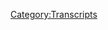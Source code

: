 {{DEFAULTSORT:
    #_TRANSCRIPT_0113:February 21-23, 2014
}}{{Transcript
    | title         = [[113: February 21-23, 2014]]
    | caption       = [https://knowledgefight.libsyn.com/knowledge-fight-feb-21-23-2014 Listen to this episode on Libsyn]
    | episodeNumber = [[113: February 21-23, 2014|113]]
    | length        = 01:58:23
}}

{{MessageBox
    | header     = Warning: Bot Generated Content
    | text       = This transcript was automatically generated by transcription software and likely contains many mistakes and misattributions. Please check the audio for definitive quotes, attribution, and context.
    | image      = N3yvass4myg91.webp
    | imagewidth = 50px
    | id         = warning
}}

{{TranscriptBlock
    | name      = Unknown Speaker
    | timestamp = 00:00:00.000
    | text      = Andy in Kansas, you're on the air, thanks for holding.
}}

{{TranscriptBlock
    | name      = Unknown Speaker
    | timestamp = 00:00:04.160
    | text      = Hello Alex, I'm a first time caller, I'm a huge fan, I love your work.
}}

{{TranscriptBlock
    | name      = Unknown Speaker
    | timestamp = 00:00:07.639
    | text      = I love you.
}}

{{TranscriptBlock
    | name      = Unknown Speaker
    | timestamp = 00:00:08.640
    | text      = Hey everybody, welcome back to Knowledge Fight, I'm Dan.
}}

{{TranscriptBlock
    | name      = Unknown Speaker
    | timestamp = 00:00:10.839
    | text      = I'm Jordan.
}}

{{TranscriptBlock
    | name      = Unknown Speaker
    | timestamp = 00:00:11.839
    | text      = We're a couple dudes who like to sit around, drink novelty beverages, and talk a little
}}

{{TranscriptBlock
    | name      = Unknown Speaker
    | timestamp = 00:00:14.640
    | text      = bit about Alex Jones.
}}

{{TranscriptBlock
    | name      = Unknown Speaker
    | timestamp = 00:00:16.160
    | text      = That's pretty much what we do.
}}

{{TranscriptBlock
    | name      = Unknown Speaker
    | timestamp = 00:00:17.160
    | text      = 100% of what we do in this context, in this arena.
}}

{{TranscriptBlock
    | name      = Unknown Speaker
    | timestamp = 00:00:20.760
    | text      = Dan?
}}

{{TranscriptBlock
    | name      = Unknown Speaker
    | timestamp = 00:00:21.760
    | text      = The Sphere of the Immortals.
}}

{{TranscriptBlock
    | name      = Unknown Speaker
    | timestamp = 00:00:23.059
    | text      = This may be our last show of 2017.
}}

{{TranscriptBlock
    | name      = Unknown Speaker
    | timestamp = 00:00:25.280
    | text      = It's possible, we don't promise anything, there might be another show down the road,
}}

{{TranscriptBlock
    | name      = Unknown Speaker
    | timestamp = 00:00:29.559
    | text      = but this might be it.
}}

{{TranscriptBlock
    | name      = Unknown Speaker
    | timestamp = 00:00:30.920
    | text      = If you were to describe our podcast and the hook to it over the past year, what would
}}

{{TranscriptBlock
    | name      = Unknown Speaker
    | timestamp = 00:00:37.439
    | text      = you describe it as?
}}

{{TranscriptBlock
    | name      = Unknown Speaker
    | timestamp = 00:00:38.439
    | text      = I would say that it is a tale of one man's hair growing really long.
}}

{{TranscriptBlock
    | name      = Unknown Speaker
    | timestamp = 00:00:44.039
    | text      = That's true.
}}

{{TranscriptBlock
    | name      = Unknown Speaker
    | timestamp = 00:00:45.039
    | text      = That's it.
}}

{{TranscriptBlock
    | name      = Unknown Speaker
    | timestamp = 00:00:46.039
    | text      = I agree.
}}

{{TranscriptBlock
    | name      = Unknown Speaker
    | timestamp = 00:00:47.039
    | text      = That's basically it.
}}

{{TranscriptBlock
    | name      = Unknown Speaker
    | timestamp = 00:00:48.039
    | text      = That's it, that's what we do?
}}

{{TranscriptBlock
    | name      = Unknown Speaker
    | timestamp = 00:00:49.039
    | text      = That's what the podcast is about.
}}

{{TranscriptBlock
    | name      = Unknown Speaker
    | timestamp = 00:00:50.039
    | text      = That guy whose hair grows really long knows a lot about Alex Jones.
}}

{{TranscriptBlock
    | name      = Unknown Speaker
    | timestamp = 00:00:51.039
    | text      = And the guy who just trimmed his beard does not know anything about Alex Jones.
}}

{{TranscriptBlock
    | name      = Unknown Speaker
    | timestamp = 00:00:53.479
    | text      = Both of us have hair related things to discuss.
}}

{{TranscriptBlock
    | name      = Unknown Speaker
    | timestamp = 00:00:55.920
    | text      = What, if you're going to pull hair, I'm going to pull hair.
}}

{{TranscriptBlock
    | name      = Unknown Speaker
    | timestamp = 00:00:58.000
    | text      = Why not?
}}

{{TranscriptBlock
    | name      = Unknown Speaker
    | timestamp = 00:00:59.000
    | text      = That's what we're going to do.
}}

{{TranscriptBlock
    | name      = Unknown Speaker
    | timestamp = 00:01:00.000
    | text      = So guys, like I said, this may be the last episode of the year, might not be, either
}}

{{TranscriptBlock
    | name      = Unknown Speaker
    | timestamp = 00:01:03.679
    | text      = way.
}}

{{TranscriptBlock
    | name      = Unknown Speaker
    | timestamp = 00:01:04.680
    | text      = End of the year is coming up, and if you want to support the show, please do.
}}

{{TranscriptBlock
    | name      = Unknown Speaker
    | timestamp = 00:01:08.640
    | text      = So I'll be honest.
}}

{{TranscriptBlock
    | name      = Unknown Speaker
    | timestamp = 00:01:11.319
    | text      = Just in case.
}}

{{TranscriptBlock
    | name      = Unknown Speaker
    | timestamp = 00:01:12.319
    | text      = Just in case we don't physically have it next year.
}}

{{TranscriptBlock
    | name      = Unknown Speaker
    | timestamp = 00:01:14.480
    | text      = Right.
}}

{{TranscriptBlock
    | name      = Unknown Speaker
    | timestamp = 00:01:15.480
    | text      = Hey, happy holidays and Merry Christmas to y'all.
}}

{{TranscriptBlock
    | name      = Unknown Speaker
    | timestamp = 00:01:16.719
    | text      = If you want to give us a gift, go ahead.
}}

{{TranscriptBlock
    | name      = Unknown Speaker
    | timestamp = 00:01:19.040
    | text      = Knowledgefight.com is our website, you can click support the show.
}}

{{TranscriptBlock
    | name      = Unknown Speaker
    | timestamp = 00:01:21.719
    | text      = All of you who already have done that and are doing it, we appreciate it so much.
}}

{{TranscriptBlock
    | name      = Unknown Speaker
    | timestamp = 00:01:26.040
    | text      = But we really want to get this thing.
}}

{{TranscriptBlock
    | name      = Unknown Speaker
    | timestamp = 00:01:27.959
    | text      = You know what I've heard?
}}

{{TranscriptBlock
    | name      = Unknown Speaker
    | timestamp = 00:01:31.159
    | text      = Don't like cam girls have- God damn it.
}}

{{TranscriptBlock
    | name      = Unknown Speaker
    | timestamp = 00:01:35.799
    | text      = Don't they have like gift registries and people just send them?
}}

{{TranscriptBlock
    | name      = Unknown Speaker
    | timestamp = 00:01:39.140
    | text      = That's what we should do.
}}

{{TranscriptBlock
    | name      = Unknown Speaker
    | timestamp = 00:01:40.140
    | text      = I don't think it would help.
}}

{{TranscriptBlock
    | name      = Unknown Speaker
    | timestamp = 00:01:41.239
    | text      = But it would just be like normal food items.
}}

{{TranscriptBlock
    | name      = Unknown Speaker
    | timestamp = 00:01:43.480
    | text      = Right.
}}

{{TranscriptBlock
    | name      = Unknown Speaker
    | timestamp = 00:01:44.480
    | text      = Send me a sandwich.
}}

{{TranscriptBlock
    | name      = Unknown Speaker
    | timestamp = 00:01:45.480
    | text      = Yeah, yeah, yeah.
}}

{{TranscriptBlock
    | name      = Unknown Speaker
    | timestamp = 00:01:46.480
    | text      = Instead of send me some lingerie if you want me to wear it, it's like I could use apples.
}}

{{TranscriptBlock
    | name      = Unknown Speaker
    | timestamp = 00:01:51.400
    | text      = One of the great struggles of my life is, I really love doing this.
}}

{{TranscriptBlock
    | name      = Unknown Speaker
    | timestamp = 00:01:54.400
    | text      = Is that you've always wanted to be a cam girl?
}}

{{TranscriptBlock
    | name      = Unknown Speaker
    | timestamp = 00:01:56.040
    | text      = Well, I'm going to get to that.
}}

{{TranscriptBlock
    | name      = Unknown Speaker
    | timestamp = 00:01:57.680
    | text      = No, it's that I love doing this and I don't want to not be doing this, but I realized
}}

{{TranscriptBlock
    | name      = Unknown Speaker
    | timestamp = 00:02:03.319
    | text      = that conceivably jacking off on cam, I might make more money.
}}

{{TranscriptBlock
    | name      = Unknown Speaker
    | timestamp = 00:02:07.040
    | text      = You might make more money than this.
}}

{{TranscriptBlock
    | name      = Unknown Speaker
    | timestamp = 00:02:08.400
    | text      = It's possible.
}}

{{TranscriptBlock
    | name      = Unknown Speaker
    | timestamp = 00:02:09.400
    | text      = That's a bummer.
}}

{{TranscriptBlock
    | name      = Unknown Speaker
    | timestamp = 00:02:10.400
    | text      = Dude, you've got to, you're so hairy.
}}

{{TranscriptBlock
    | name      = Unknown Speaker
    | timestamp = 00:02:13.120
    | text      = You've got a whole like, you've got a whole subsection of the internet that's all about
}}

{{TranscriptBlock
    | name      = Unknown Speaker
    | timestamp = 00:02:17.080
    | text      = you.
}}

{{TranscriptBlock
    | name      = Unknown Speaker
    | timestamp = 00:02:18.080
    | text      = I've got a niche.
}}

{{TranscriptBlock
    | name      = Unknown Speaker
    | timestamp = 00:02:19.080
    | text      = Oh, man.
}}

{{TranscriptBlock
    | name      = Unknown Speaker
    | timestamp = 00:02:20.080
    | text      = So, anyway.
}}

{{TranscriptBlock
    | name      = Unknown Speaker
    | timestamp = 00:02:21.080
    | text      = Yeah, that's going to cause a little bit of a break in the action right there.
}}

{{TranscriptBlock
    | name      = Unknown Speaker
    | timestamp = 00:02:27.599
    | text      = So let's all just sit and absorb what it was we just said.
}}

{{TranscriptBlock
    | name      = Unknown Speaker
    | timestamp = 00:02:30.659
    | text      = I got distracted by Dr. Poodle Papa on the chat room who said that we need to check our
}}

{{TranscriptBlock
    | name      = Unknown Speaker
    | timestamp = 00:02:35.879
    | text      = email because he offered to mail us wine.
}}

{{TranscriptBlock
    | name      = Unknown Speaker
    | timestamp = 00:02:38.479
    | text      = And he did.
}}

{{TranscriptBlock
    | name      = Unknown Speaker
    | timestamp = 00:02:39.479
    | text      = I got that email and I've been, I mean to get you back, get back about that.
}}

{{TranscriptBlock
    | name      = Unknown Speaker
    | timestamp = 00:02:43.000
    | text      = I think that might be too expensive on your end to be worth it.
}}

{{TranscriptBlock
    | name      = Unknown Speaker
    | timestamp = 00:02:46.479
    | text      = I'll send you an email.
}}

{{TranscriptBlock
    | name      = Unknown Speaker
    | timestamp = 00:02:47.479
    | text      = I apologize for not getting back to you yet.
}}

{{TranscriptBlock
    | name      = Unknown Speaker
    | timestamp = 00:02:49.080
    | text      = Sign us up for a cheese of the month club.
}}

{{TranscriptBlock
    | name      = Unknown Speaker
    | timestamp = 00:02:51.199
    | text      = At least then we know we'll eat cheese once a month.
}}

{{TranscriptBlock
    | name      = Unknown Speaker
    | timestamp = 00:02:53.520
    | text      = There's been a little bit of a, you know, I've been depressed a little bit the last
}}

{{TranscriptBlock
    | name      = Unknown Speaker
    | timestamp = 00:02:56.759
    | text      = week and a half or so.
}}

{{TranscriptBlock
    | name      = Unknown Speaker
    | timestamp = 00:02:58.759
    | text      = And it's been tough in terms of keeping things going and I apologize about some disruption,
}}

{{TranscriptBlock
    | name      = Unknown Speaker
    | timestamp = 00:03:03.479
    | text      = but there's been a couple of days where I've barely been able to get out of bed and, you
}}

{{TranscriptBlock
    | name      = Unknown Speaker
    | timestamp = 00:03:07.120
    | text      = know, that's just life.
}}

{{TranscriptBlock
    | name      = Unknown Speaker
    | timestamp = 00:03:08.120
    | text      = Sometimes you got to roll with it and move forward and wait for things to pass.
}}

{{TranscriptBlock
    | name      = Unknown Speaker
    | timestamp = 00:03:12.360
    | text      = Thankfully, things are a little bit better now and today's episode is going to be a lot
}}

{{TranscriptBlock
    | name      = Unknown Speaker
    | timestamp = 00:03:16.560
    | text      = of fun.
}}

{{TranscriptBlock
    | name      = Unknown Speaker
    | timestamp = 00:03:17.560
    | text      = There we go.
}}

{{TranscriptBlock
    | name      = Unknown Speaker
    | timestamp = 00:03:18.560
    | text      = There we go.
}}

{{TranscriptBlock
    | name      = Unknown Speaker
    | timestamp = 00:03:19.560
    | text      = You need to pick me up.
}}

{{TranscriptBlock
    | name      = Unknown Speaker
    | timestamp = 00:03:20.560
    | text      = So, anyway, let's get to this.
}}

{{TranscriptBlock
    | name      = Unknown Speaker
    | timestamp = 00:03:22.599
    | text      = Jordan, we needed to end the year and I didn't want to...
}}

{{TranscriptBlock
    | name      = Unknown Speaker
    | timestamp = 00:03:25.919
    | text      = Did we need to end the year?
}}

{{TranscriptBlock
    | name      = Unknown Speaker
    | timestamp = 00:03:27.120
    | text      = I feel like this year has been so great we should just let it ride.
}}

{{TranscriptBlock
    | name      = Unknown Speaker
    | timestamp = 00:03:30.479
    | text      = Let it ride.
}}

{{TranscriptBlock
    | name      = Unknown Speaker
    | timestamp = 00:03:31.479
    | text      = Let it ride, baby.
}}

{{TranscriptBlock
    | name      = Unknown Speaker
    | timestamp = 00:03:32.479
    | text      = Double or nothing.
}}

{{TranscriptBlock
    | name      = Unknown Speaker
    | timestamp = 00:03:33.479
    | text      = 2017.
}}

{{TranscriptBlock
    | name      = Unknown Speaker
    | timestamp = 00:03:34.479
    | text      = Are you kidding me?
}}

{{TranscriptBlock
    | name      = Unknown Speaker
    | timestamp = 00:03:35.479
    | text      = Well, you know, based on the Gregorian calendar, it had to come to an end at some point.
}}

{{TranscriptBlock
    | name      = Unknown Speaker
    | timestamp = 00:03:39.240
    | text      = Yes.
}}

{{TranscriptBlock
    | name      = Unknown Speaker
    | timestamp = 00:03:40.240
    | text      = Although there isn't a year zero on the Gregorian calendar, so that means that it's actually
}}

{{TranscriptBlock
    | name      = Unknown Speaker
    | timestamp = 00:03:44.199
    | text      = 2016.
}}

{{TranscriptBlock
    | name      = Unknown Speaker
    | timestamp = 00:03:45.199
    | text      = It's true.
}}

{{TranscriptBlock
    | name      = Unknown Speaker
    | timestamp = 00:03:46.199
    | text      = But be that as it may, I didn't want to do a New Year's episode or anything like that.
}}

{{TranscriptBlock
    | name      = Unknown Speaker
    | timestamp = 00:03:49.479
    | text      = I thought that would be a little bit old hat, a little bit hacky.
}}

{{TranscriptBlock
    | name      = Unknown Speaker
    | timestamp = 00:03:52.599
    | text      = So I decided against that.
}}

{{TranscriptBlock
    | name      = Unknown Speaker
    | timestamp = 00:03:53.599
    | text      = We tried the Secret of 2017 episode, and that was very hacky.
}}

{{TranscriptBlock
    | name      = Unknown Speaker
    | timestamp = 00:03:57.599
    | text      = That was a disaster.
}}

{{TranscriptBlock
    | name      = Unknown Speaker
    | timestamp = 00:03:58.599
    | text      = That was a massive failure on our parts.
}}

{{TranscriptBlock
    | name      = Unknown Speaker
    | timestamp = 00:04:00.599
    | text      = Boy, it should have been fun.
}}

{{TranscriptBlock
    | name      = Unknown Speaker
    | timestamp = 00:04:02.599
    | text      = Oh, wouldn't that have been lovely?
}}

{{TranscriptBlock
    | name      = Unknown Speaker
    | timestamp = 00:04:04.680
    | text      = So I was thinking about it, it's like, oh man, it's the fifth anniversary of the supposed
}}

{{TranscriptBlock
    | name      = Unknown Speaker
    | timestamp = 00:04:09.800
    | text      = Mayan apocalypse.
}}

{{TranscriptBlock
    | name      = Unknown Speaker
    | timestamp = 00:04:10.800
    | text      = I'm like, we already did that episode.
}}

{{TranscriptBlock
    | name      = Unknown Speaker
    | timestamp = 00:04:12.800
    | text      = Shit.
}}

{{TranscriptBlock
    | name      = Unknown Speaker
    | timestamp = 00:04:13.800
    | text      = What are we going to do?
}}

{{TranscriptBlock
    | name      = Unknown Speaker
    | timestamp = 00:04:14.800
    | text      = Let's do it again!
}}

{{TranscriptBlock
    | name      = Unknown Speaker
    | timestamp = 00:04:17.439
    | text      = Let's Secret of 2017 the Mayan apocalypse, Dan.
}}

{{TranscriptBlock
    | name      = Unknown Speaker
    | timestamp = 00:04:20.639
    | text      = So you know, I was like, I don't know what to do.
}}

{{TranscriptBlock
    | name      = Unknown Speaker
    | timestamp = 00:04:23.839
    | text      = And so I just threw a dart, I threw a random dart into the past, and thankfully I hit paydirt.
}}

{{TranscriptBlock
    | name      = Unknown Speaker
    | timestamp = 00:04:30.040
    | text      = Hitler?
}}

{{TranscriptBlock
    | name      = Unknown Speaker
    | timestamp = 00:04:31.040
    | text      = Did you get him?
}}

{{TranscriptBlock
    | name      = Unknown Speaker
    | timestamp = 00:04:32.040
    | text      = I did.
}}

{{TranscriptBlock
    | name      = Unknown Speaker
    | timestamp = 00:04:33.040
    | text      = I did.
}}

{{TranscriptBlock
    | name      = Unknown Speaker
    | timestamp = 00:04:34.040
    | text      = Did you get him?
}}

{{TranscriptBlock
    | name      = Unknown Speaker
    | timestamp = 00:04:35.040
    | text      = I darted Hitler.
}}

{{TranscriptBlock
    | name      = Unknown Speaker
    | timestamp = 00:04:36.040
    | text      = You got him?
}}

{{TranscriptBlock
    | name      = Unknown Speaker
    | timestamp = 00:04:37.040
    | text      = Not killed him, just like gave him a minor inconvenience.
}}

{{TranscriptBlock
    | name      = Unknown Speaker
    | timestamp = 00:04:39.079
    | text      = He was annoyed.
}}

{{TranscriptBlock
    | name      = Unknown Speaker
    | timestamp = 00:04:40.079
    | text      = Yeah.
}}

{{TranscriptBlock
    | name      = Unknown Speaker
    | timestamp = 00:04:41.079
    | text      = What I did, I'll be honest, it wasn't as random as I'm pretending.
}}

{{TranscriptBlock
    | name      = Unknown Speaker
    | timestamp = 00:04:46.879
    | text      = What it was was I decided that I wanted to go back to the beginning of the Russia annexing
}}

{{TranscriptBlock
    | name      = Unknown Speaker
    | timestamp = 00:04:54.279
    | text      = the Ukraine, the Crimea, which was on, I believe, the 20th of February, 2014.
}}

{{TranscriptBlock
    | name      = Unknown Speaker
    | timestamp = 00:05:02.519
    | text      = And so that's what I jumped back to.
}}

{{TranscriptBlock
    | name      = Unknown Speaker
    | timestamp = 00:05:04.519
    | text      = The new start of the Gregorian calendar.
}}

{{TranscriptBlock
    | name      = Unknown Speaker
    | timestamp = 00:05:07.319
    | text      = That's year zero, I believe.
}}

{{TranscriptBlock
    | name      = Unknown Speaker
    | timestamp = 00:05:08.800
    | text      = I jumped back to the 21st of February in 2014.
}}

{{TranscriptBlock
    | name      = Unknown Speaker
    | timestamp = 00:05:14.120
    | text      = I was like, I want to see-
}}

{{TranscriptBlock
    | name      = Unknown Speaker
    | timestamp = 00:05:15.120
    | text      = Well, happy Valentine's Day.
}}

{{TranscriptBlock
    | name      = Unknown Speaker
    | timestamp = 00:05:16.279
    | text      = That's when Valentine's Day is, right?
}}

{{TranscriptBlock
    | name      = Unknown Speaker
    | timestamp = 00:05:17.839
    | text      = Probably.
}}

{{TranscriptBlock
    | name      = Unknown Speaker
    | timestamp = 00:05:18.839
    | text      = Give or take a few days.
}}

{{TranscriptBlock
    | name      = Unknown Speaker
    | timestamp = 00:05:19.839
    | text      = Yeah, yeah, yeah.
}}

{{TranscriptBlock
    | name      = Unknown Speaker
    | timestamp = 00:05:20.839
    | text      = I wanted to see what Alex was up to then, what his positions were.
}}

{{TranscriptBlock
    | name      = Unknown Speaker
    | timestamp = 00:05:24.959
    | text      = I bet they're super pro-Russia.
}}

{{TranscriptBlock
    | name      = Unknown Speaker
    | timestamp = 00:05:27.240
    | text      = Here's what I found.
}}

{{TranscriptBlock
    | name      = Unknown Speaker
    | timestamp = 00:05:28.480
    | text      = On the 21st, he spends about the first 40 minutes talking about how Obama is about to
}}

{{TranscriptBlock
    | name      = Unknown Speaker
    | timestamp = 00:05:36.040
    | text      = take him over.
}}

{{TranscriptBlock
    | name      = Unknown Speaker
    | timestamp = 00:05:37.040
    | text      = He was about to take him down.
}}

{{TranscriptBlock
    | name      = Unknown Speaker
    | timestamp = 00:05:38.800
    | text      = Take Alex Jones.
}}

{{TranscriptBlock
    | name      = Unknown Speaker
    | timestamp = 00:05:39.800
    | text      = Yes.
}}

{{TranscriptBlock
    | name      = Unknown Speaker
    | timestamp = 00:05:40.800
    | text      = The media, all of it.
}}

{{TranscriptBlock
    | name      = Unknown Speaker
    | timestamp = 00:05:41.800
    | text      = Not Crimea.
}}

{{TranscriptBlock
    | name      = Unknown Speaker
    | timestamp = 00:05:42.800
    | text      = No, no.
}}

{{TranscriptBlock
    | name      = Unknown Speaker
    | timestamp = 00:05:43.800
    | text      = It's not Crimea today, the entire media, and there's a totalitarian fascist takeover.
}}

{{TranscriptBlock
    | name      = Unknown Speaker
    | timestamp = 00:05:48.399
    | text      = It would have been a very interesting development if Obama's response to Russia annexing Crimea
}}

{{TranscriptBlock
    | name      = Unknown Speaker
    | timestamp = 00:05:53.439
    | text      = was to be like, 51st state, bitches, who's annexing who now?
}}

{{TranscriptBlock
    | name      = Unknown Speaker
    | timestamp = 00:05:58.600
    | text      = Or I'm going to take out Alex Jones.
}}

{{TranscriptBlock
    | name      = Unknown Speaker
    | timestamp = 00:06:01.000
    | text      = Yeah, that's also another interesting decision for him to make.
}}

{{TranscriptBlock
    | name      = Unknown Speaker
    | timestamp = 00:06:03.959
    | text      = They're a weird move.
}}

{{TranscriptBlock
    | name      = Unknown Speaker
    | timestamp = 00:06:04.959
    | text      = Yeah, yeah.
}}

{{TranscriptBlock
    | name      = Unknown Speaker
    | timestamp = 00:06:05.959
    | text      = Either one of those would be equally likely.
}}

{{TranscriptBlock
    | name      = Unknown Speaker
    | timestamp = 00:06:06.959
    | text      = So, I mean, now that Obama's out of office and he didn't take down the media and didn't
}}

{{TranscriptBlock
    | name      = Unknown Speaker
    | timestamp = 00:06:11.279
    | text      = attack that at all, he didn't attack Alex Jones really at all.
}}

{{TranscriptBlock
    | name      = Unknown Speaker
    | timestamp = 00:06:17.639
    | text      = Arguably?
}}

{{TranscriptBlock
    | name      = Unknown Speaker
    | timestamp = 00:06:18.639
    | text      = Unfortunately.
}}

{{TranscriptBlock
    | name      = Unknown Speaker
    | timestamp = 00:06:19.639
    | text      = He mocked Alex a little bit, which is, I mean, that's fair play, but so that first 40 minutes
}}

{{TranscriptBlock
    | name      = Unknown Speaker
    | timestamp = 00:06:25.120
    | text      = was really boring until I got to this clip and I was like, oh no.
}}

{{TranscriptBlock
    | name      = Unknown Speaker
    | timestamp = 00:06:31.439
    | text      = Now the fire's been lit.
}}

{{TranscriptBlock
    | name      = Unknown Speaker
    | timestamp = 00:06:32.879
    | text      = When I come back at the beginning of the next segment, I'm going to try to quantify what
}}

{{TranscriptBlock
    | name      = Unknown Speaker
    | timestamp = 00:06:37.139
    | text      = the human destiny I believe is and what it could be and what I believe the human experience
}}

{{TranscriptBlock
    | name      = Unknown Speaker
    | timestamp = 00:06:41.399
    | text      = truly is.
}}

{{TranscriptBlock
    | name      = Unknown Speaker
    | timestamp = 00:06:42.399
    | text      = Yes.
}}

{{TranscriptBlock
    | name      = Unknown Speaker
    | timestamp = 00:06:43.399
    | text      = And just how incredibly magical it is.
}}

{{TranscriptBlock
    | name      = Unknown Speaker
    | timestamp = 00:06:44.680
    | text      = I'm in.
}}

{{TranscriptBlock
    | name      = Unknown Speaker
    | timestamp = 00:06:45.680
    | text      = I'm going to attempt in just two or three minutes to quantify it and then I'm going
}}

{{TranscriptBlock
    | name      = Unknown Speaker
    | timestamp = 00:06:48.480
    | text      = to open the phones up and I want to hear from you.
}}

{{TranscriptBlock
    | name      = Unknown Speaker
    | timestamp = 00:06:50.720
    | text      = What do you think the human destiny is?
}}

{{TranscriptBlock
    | name      = Unknown Speaker
    | timestamp = 00:06:53.360
    | text      = What are you doing to resist this evil?
}}

{{TranscriptBlock
    | name      = Unknown Speaker
    | timestamp = 00:06:55.040
    | text      = Oh yeah.
}}

{{TranscriptBlock
    | name      = Unknown Speaker
    | timestamp = 00:06:56.040
    | text      = Prediction.
}}

{{TranscriptBlock
    | name      = Unknown Speaker
    | timestamp = 00:06:57.040
    | text      = Okay.
}}

{{TranscriptBlock
    | name      = Unknown Speaker
    | timestamp = 00:06:58.040
    | text      = Three calls.
}}

{{TranscriptBlock
    | name      = Unknown Speaker
    | timestamp = 00:06:59.040
    | text      = Uh, we're not even going to get to the calls.
}}

{{TranscriptBlock
    | name      = Unknown Speaker
    | timestamp = 00:07:04.519
    | text      = So he does not spend two to three minutes quantifying the human experience.
}}

{{TranscriptBlock
    | name      = Unknown Speaker
    | timestamp = 00:07:08.040
    | text      = Um, he may spend a little bit more time.
}}

{{TranscriptBlock
    | name      = Unknown Speaker
    | timestamp = 00:07:11.160
    | text      = He spends 1145, 11 minutes and 45 seconds on a rant about the human experience.
}}

{{TranscriptBlock
    | name      = Unknown Speaker
    | timestamp = 00:07:18.040
    | text      = Okay.
}}

{{TranscriptBlock
    | name      = Unknown Speaker
    | timestamp = 00:07:19.040
    | text      = And it's one of the craziest things I've ever heard.
}}

{{TranscriptBlock
    | name      = Unknown Speaker
    | timestamp = 00:07:22.000
    | text      = I have a lot of things that I can specifically point out that he's lying about that we're
}}

{{TranscriptBlock
    | name      = Unknown Speaker
    | timestamp = 00:07:26.160
    | text      = going to get through.
}}

{{TranscriptBlock
    | name      = Unknown Speaker
    | timestamp = 00:07:27.160
    | text      = Okay.
}}

{{TranscriptBlock
    | name      = Unknown Speaker
    | timestamp = 00:07:28.160
    | text      = And then it takes an entire break, like from commercial to commercial for him to get through
}}

{{TranscriptBlock
    | name      = Unknown Speaker
    | timestamp = 00:07:31.839
    | text      = this rant.
}}

{{TranscriptBlock
    | name      = Unknown Speaker
    | timestamp = 00:07:32.839
    | text      = And then when he does take calls, there's like, yeah, globalist suck.
}}

{{TranscriptBlock
    | name      = Unknown Speaker
    | timestamp = 00:07:35.480
    | text      = Yeah.
}}

{{TranscriptBlock
    | name      = Unknown Speaker
    | timestamp = 00:07:36.480
    | text      = High five.
}}

{{TranscriptBlock
    | name      = Unknown Speaker
    | timestamp = 00:07:37.480
    | text      = So here's where the, uh, the rant begins and I will say in fairness to Alex, he kind
}}

{{TranscriptBlock
    | name      = Unknown Speaker
    | timestamp = 00:07:42.360
    | text      = of starts off on a good foot.
}}

{{TranscriptBlock
    | name      = Unknown Speaker
    | timestamp = 00:07:44.759
    | text      = It's not great.
}}

{{TranscriptBlock
    | name      = Unknown Speaker
    | timestamp = 00:07:45.759
    | text      = Okay.
}}

{{TranscriptBlock
    | name      = Unknown Speaker
    | timestamp = 00:07:46.759
    | text      = But there, there are some things in this first two minutes of the rant that I can kind of
}}

{{TranscriptBlock
    | name      = Unknown Speaker
    | timestamp = 00:07:51.040
    | text      = sign off on.
}}

{{TranscriptBlock
    | name      = Unknown Speaker
    | timestamp = 00:07:52.199
    | text      = All right.
}}

{{TranscriptBlock
    | name      = Unknown Speaker
    | timestamp = 00:07:53.199
    | text      = That changes quickly.
}}

{{TranscriptBlock
    | name      = Unknown Speaker
    | timestamp = 00:07:54.199
    | text      = All right.
}}

{{TranscriptBlock
    | name      = Unknown Speaker
    | timestamp = 00:07:55.199
    | text      = On this Friday, the 21st day of February, 2014 happy broadcasting to millions listening
}}

{{TranscriptBlock
    | name      = Unknown Speaker
    | timestamp = 00:08:02.500
    | text      = as we speak.
}}

{{TranscriptBlock
    | name      = Unknown Speaker
    | timestamp = 00:08:06.199
    | text      = I want to talk about the nature of reality before we open the phone calls up here.
}}

{{TranscriptBlock
    | name      = Unknown Speaker
    | timestamp = 00:08:12.939
    | text      = The nature of what it is to be a human.
}}

{{TranscriptBlock
    | name      = Unknown Speaker
    | timestamp = 00:08:16.399
    | text      = We tend to individually have a feeling like we've been here forever and that we're never
}}

{{TranscriptBlock
    | name      = Unknown Speaker
    | timestamp = 00:08:22.139
    | text      = going to die and to be overconfident until we get older because we look around us and
}}

{{TranscriptBlock
    | name      = Unknown Speaker
    | timestamp = 00:08:27.600
    | text      = see institutions and buildings and culture and language and customs that took tens of
}}

{{TranscriptBlock
    | name      = Unknown Speaker
    | timestamp = 00:08:34.159
    | text      = thousands of years to develop on this planet.
}}

{{TranscriptBlock
    | name      = Unknown Speaker
    | timestamp = 00:08:39.559
    | text      = Real quick.
}}

{{TranscriptBlock
    | name      = Unknown Speaker
    | timestamp = 00:08:40.559
    | text      = I don't know if he's saying you as an individual, I think you have been around forever or humanity.
}}

{{TranscriptBlock
    | name      = Unknown Speaker
    | timestamp = 00:08:45.639
    | text      = I think he's, I think he's talking about him, but when he's externalizing it, do you think
}}

{{TranscriptBlock
    | name      = Unknown Speaker
    | timestamp = 00:08:49.620
    | text      = he's saying that you Jordan as an individual think you Jordan have been around for a long
}}

{{TranscriptBlock
    | name      = Unknown Speaker
    | timestamp = 00:08:54.419
    | text      = time or humanity?
}}

{{TranscriptBlock
    | name      = Unknown Speaker
    | timestamp = 00:08:56.840
    | text      = Because I'll say that humanity has been around for a long time.
}}

{{TranscriptBlock
    | name      = Unknown Speaker
    | timestamp = 00:09:00.000
    | text      = Okay.
}}

{{TranscriptBlock
    | name      = Unknown Speaker
    | timestamp = 00:09:01.000
    | text      = Well, I mean, or like in the history of the earth, you know, the, the traditional expression
}}

{{TranscriptBlock
    | name      = Unknown Speaker
    | timestamp = 00:09:05.600
    | text      = is if you consider the entire lifespan of the earth, human beings would be in the like
}}

{{TranscriptBlock
    | name      = Unknown Speaker
    | timestamp = 00:09:10.539
    | text      = better than a second of the 31st day of the better, you know, that sure.
}}

{{TranscriptBlock
    | name      = Unknown Speaker
    | timestamp = 00:09:15.980
    | text      = So relatively speaking, no, we have not, but compared to our experience, which is really
}}

{{TranscriptBlock
    | name      = Unknown Speaker
    | timestamp = 00:09:22.299
    | text      = the most real thing to us, race memory, don't jump the gun with our species and the rites
}}

{{TranscriptBlock
    | name      = Unknown Speaker
    | timestamp = 00:09:31.480
    | text      = of passage and the archetypal rituals that seems so comforting to us that are great,
}}

{{TranscriptBlock
    | name      = Unknown Speaker
    | timestamp = 00:09:38.039
    | text      = great, great, great, great times a hundred grandparents went through as well.
}}

{{TranscriptBlock
    | name      = Unknown Speaker
    | timestamp = 00:09:45.580
    | text      = And we now live in a time where those rituals and those rights and those human activities
}}

{{TranscriptBlock
    | name      = Unknown Speaker
    | timestamp = 00:09:50.759
    | text      = are being removed and scientifically dissolved and replaced with rituals of dehumanization
}}

{{TranscriptBlock
    | name      = Unknown Speaker
    | timestamp = 00:09:59.440
    | text      = and of consciousness suppression.
}}

{{TranscriptBlock
    | name      = Unknown Speaker
    | timestamp = 00:10:02.559
    | text      = That is the great crime of the new world order.
}}

{{TranscriptBlock
    | name      = Unknown Speaker
    | timestamp = 00:10:06.000
    | text      = And I look at people who say they're bored or there's nothing going on in the world.
}}

{{TranscriptBlock
    | name      = Unknown Speaker
    | timestamp = 00:10:10.759
    | text      = That's because they are totally bought in to the mainline cosmology of sports and the
}}

{{TranscriptBlock
    | name      = Unknown Speaker
    | timestamp = 00:10:16.440
    | text      = drama and the movies and the celebrity that the 99.99999% of people will ever be part
}}

{{TranscriptBlock
    | name      = Unknown Speaker
    | timestamp = 00:10:24.799
    | text      = of.
}}

{{TranscriptBlock
    | name      = Unknown Speaker
    | timestamp = 00:10:25.799
    | text      = And they imagine that it's like some golden field of the demigods and Elysium that they
}}

{{TranscriptBlock
    | name      = Unknown Speaker
    | timestamp = 00:10:32.480
    | text      = someday might be able to join if they play along with the system and that that is where
}}

{{TranscriptBlock
    | name      = Unknown Speaker
    | timestamp = 00:10:38.360
    | text      = the fulfillment lies, while fulfillment in the human process is waiting for you.
}}

{{TranscriptBlock
    | name      = Unknown Speaker
    | timestamp = 00:10:45.980
    | text      = So that at the end is the part that I'm talking about that I'm like, this is a decent foot.
}}

{{TranscriptBlock
    | name      = Unknown Speaker
    | timestamp = 00:10:52.559
    | text      = I do.
}}

{{TranscriptBlock
    | name      = Unknown Speaker
    | timestamp = 00:10:53.559
    | text      = I do agree with him with his thoughts about celebrity worship.
}}

{{TranscriptBlock
    | name      = Unknown Speaker
    | timestamp = 00:10:56.480
    | text      = We've gone over that in the past.
}}

{{TranscriptBlock
    | name      = Unknown Speaker
    | timestamp = 00:10:58.139
    | text      = The idea that a lot of people get trapped up in the glitz and the glamour of the movie
}}

{{TranscriptBlock
    | name      = Unknown Speaker
    | timestamp = 00:11:02.620
    | text      = industry and Hollywood and what have you, and even reality television is guilty of this
}}

{{TranscriptBlock
    | name      = Unknown Speaker
    | timestamp = 00:11:07.360
    | text      = to some extent or Alex Jones in my case, you get caught up in something and it becomes
}}

{{TranscriptBlock
    | name      = Unknown Speaker
    | timestamp = 00:11:13.279
    | text      = overwhelming to other parts of your life.
}}

{{TranscriptBlock
    | name      = Unknown Speaker
    | timestamp = 00:11:16.120
    | text      = So here's the thought that bothers me.
}}

{{TranscriptBlock
    | name      = Unknown Speaker
    | timestamp = 00:11:19.220
    | text      = Do people really believe that human beings like a hundred thousand years ago didn't get
}}

{{TranscriptBlock
    | name      = Unknown Speaker
    | timestamp = 00:11:24.320
    | text      = bored?
}}

{{TranscriptBlock
    | name      = Unknown Speaker
    | timestamp = 00:11:25.320
    | text      = Oh, they did.
}}

{{TranscriptBlock
    | name      = Unknown Speaker
    | timestamp = 00:11:26.759
    | text      = Like generally, if you're talking about a hunter gatherer society, what we know from
}}

{{TranscriptBlock
    | name      = Unknown Speaker
    | timestamp = 00:11:31.440
    | text      = bone density and the way that we've discovered those fossils is that a lot of time they just,
}}

{{TranscriptBlock
    | name      = Unknown Speaker
    | timestamp = 00:11:35.879
    | text      = you know, starved.
}}

{{TranscriptBlock
    | name      = Unknown Speaker
    | timestamp = 00:11:36.879
    | text      = Sure.
}}

{{TranscriptBlock
    | name      = Unknown Speaker
    | timestamp = 00:11:37.879
    | text      = They would start for a week at a time.
}}

{{TranscriptBlock
    | name      = Unknown Speaker
    | timestamp = 00:11:39.340
    | text      = And then that's why we love fatty food so much is because we're just like, you never
}}

{{TranscriptBlock
    | name      = Unknown Speaker
    | timestamp = 00:11:43.500
    | text      = know when you're going to starve to death.
}}

{{TranscriptBlock
    | name      = Unknown Speaker
    | timestamp = 00:11:45.279
    | text      = Right?
}}

{{TranscriptBlock
    | name      = Unknown Speaker
    | timestamp = 00:11:46.279
    | text      = Yeah.
}}

{{TranscriptBlock
    | name      = Unknown Speaker
    | timestamp = 00:11:47.279
    | text      = So you're hunting, you're gathering, but you're like, well shit, there's nothing to hunt or
}}

{{TranscriptBlock
    | name      = Unknown Speaker
    | timestamp = 00:11:50.639
    | text      = gather.
}}

{{TranscriptBlock
    | name      = Unknown Speaker
    | timestamp = 00:11:51.639
    | text      = And we're just hanging out.
}}

{{TranscriptBlock
    | name      = Unknown Speaker
    | timestamp = 00:11:52.779
    | text      = Like don't you think they wish they wished they could have had an Elysian sport or the
}}

{{TranscriptBlock
    | name      = Unknown Speaker
    | timestamp = 00:12:00.480
    | text      = Nintendo switch God, wouldn't they have killed if you brought them forward in time at time
}}

{{TranscriptBlock
    | name      = Unknown Speaker
    | timestamp = 00:12:05.779
    | text      = and had them play the switch, they would never hunter and gather.
}}

{{TranscriptBlock
    | name      = Unknown Speaker
    | timestamp = 00:12:09.279
    | text      = And even then, according to Alex, like the hunting part of it is exciting, but gathering
}}

{{TranscriptBlock
    | name      = Unknown Speaker
    | timestamp = 00:12:14.320
    | text      = is kind of boring.
}}

{{TranscriptBlock
    | name      = Unknown Speaker
    | timestamp = 00:12:16.879
    | text      = So even that, like half of the population, female half, are still living boring lives
}}

{{TranscriptBlock
    | name      = Unknown Speaker
    | timestamp = 00:12:21.840
    | text      = according to Alex back then.
}}

{{TranscriptBlock
    | name      = Unknown Speaker
    | timestamp = 00:12:22.879
    | text      = He's romanticizing this idea of cavemen.
}}

{{TranscriptBlock
    | name      = Unknown Speaker
    | timestamp = 00:12:25.799
    | text      = I feel like if you haven't eaten for like four days, the gathering part is pretty interesting
}}

{{TranscriptBlock
    | name      = Unknown Speaker
    | timestamp = 00:12:30.600
    | text      = too.
}}

{{TranscriptBlock
    | name      = Unknown Speaker
    | timestamp = 00:12:31.600
    | text      = Well, but I don't know what interesting means in that context then.
}}

{{TranscriptBlock
    | name      = Unknown Speaker
    | timestamp = 00:12:36.580
    | text      = Pretty stoked.
}}

{{TranscriptBlock
    | name      = Unknown Speaker
    | timestamp = 00:12:37.580
    | text      = I mean, you'd have to be pretty stoked about it.
}}

{{TranscriptBlock
    | name      = Unknown Speaker
    | timestamp = 00:12:39.440
    | text      = Maybe.
}}

{{TranscriptBlock
    | name      = Unknown Speaker
    | timestamp = 00:12:40.440
    | text      = You'd have to be like, oh, check this out.
}}

{{TranscriptBlock
    | name      = Unknown Speaker
    | timestamp = 00:12:41.840
    | text      = There's another piece of food to eat.
}}

{{TranscriptBlock
    | name      = Unknown Speaker
    | timestamp = 00:12:43.399
    | text      = So there's another piece of food to eat.
}}

{{TranscriptBlock
    | name      = Unknown Speaker
    | timestamp = 00:12:45.399
    | text      = I still don't think that's not boring.
}}

{{TranscriptBlock
    | name      = Unknown Speaker
    | timestamp = 00:12:47.600
    | text      = Exciting.
}}

{{TranscriptBlock
    | name      = Unknown Speaker
    | timestamp = 00:12:48.600
    | text      = Low standards.
}}

{{TranscriptBlock
    | name      = Unknown Speaker
    | timestamp = 00:12:49.600
    | text      = People play, uh, words with friends.
}}

{{TranscriptBlock
    | name      = Unknown Speaker
    | timestamp = 00:12:52.120
    | text      = True.
}}

{{TranscriptBlock
    | name      = Unknown Speaker
    | timestamp = 00:12:53.120
    | text      = It's equally as exciting as words with friends.
}}

{{TranscriptBlock
    | name      = Unknown Speaker
    | timestamp = 00:12:54.799
    | text      = You and I play Scrabble.
}}

{{TranscriptBlock
    | name      = Unknown Speaker
    | timestamp = 00:12:56.480
    | text      = Don't I know, don't shit on people who play words with friends.
}}

{{TranscriptBlock
    | name      = Unknown Speaker
    | timestamp = 00:13:01.279
    | text      = I would gather letters.
}}

{{TranscriptBlock
    | name      = Unknown Speaker
    | timestamp = 00:13:02.279
    | text      = I wouldn't consider it exciting to gather anyway.
}}

{{TranscriptBlock
    | name      = Unknown Speaker
    | timestamp = 00:13:06.120
    | text      = Well, this is why you're boring at Scrabble.
}}

{{TranscriptBlock
    | name      = Unknown Speaker
    | timestamp = 00:13:07.759
    | text      = That's true.
}}

{{TranscriptBlock
    | name      = Unknown Speaker
    | timestamp = 00:13:08.759
    | text      = I'm very formulaic, very rigorous and undefeatable.
}}

{{TranscriptBlock
    | name      = Unknown Speaker
    | timestamp = 00:13:15.200
    | text      = Lost one time.
}}

{{TranscriptBlock
    | name      = Unknown Speaker
    | timestamp = 00:13:16.200
    | text      = Never again.
}}

{{TranscriptBlock
    | name      = Unknown Speaker
    | timestamp = 00:13:17.200
    | text      = All right.
}}

{{TranscriptBlock
    | name      = Unknown Speaker
    | timestamp = 00:13:19.200
    | text      = I still think that there is a kernel of something in there and I'm making a bigger deal out
}}

{{TranscriptBlock
    | name      = Unknown Speaker
    | timestamp = 00:13:24.419
    | text      = of this than I need to just because of how off the rails this is going to get.
}}

{{TranscriptBlock
    | name      = Unknown Speaker
    | timestamp = 00:13:28.919
    | text      = I do kind of have a hinge here where I'm like, the fulfillment of the human process is what
}}

{{TranscriptBlock
    | name      = Unknown Speaker
    | timestamp = 00:13:34.960
    | text      = you're excited about.
}}

{{TranscriptBlock
    | name      = Unknown Speaker
    | timestamp = 00:13:35.960
    | text      = You're better than this.
}}

{{TranscriptBlock
    | name      = Unknown Speaker
    | timestamp = 00:13:37.519
    | text      = You're better than getting trapped up in celebrity.
}}

{{TranscriptBlock
    | name      = Unknown Speaker
    | timestamp = 00:13:39.679
    | text      = Right.
}}

{{TranscriptBlock
    | name      = Unknown Speaker
    | timestamp = 00:13:40.679
    | text      = I'm all right.
}}

{{TranscriptBlock
    | name      = Unknown Speaker
    | timestamp = 00:13:41.679
    | text      = I mean, are you though?
}}

{{TranscriptBlock
    | name      = Unknown Speaker
    | timestamp = 00:13:42.679
    | text      = It depends on who we're talking about.
}}

{{TranscriptBlock
    | name      = Unknown Speaker
    | timestamp = 00:13:44.919
    | text      = I think most people are.
}}

{{TranscriptBlock
    | name      = Unknown Speaker
    | timestamp = 00:13:46.480
    | text      = Anyway.
}}

{{TranscriptBlock
    | name      = Unknown Speaker
    | timestamp = 00:13:47.480
    | text      = I disagree.
}}

{{TranscriptBlock
    | name      = Unknown Speaker
    | timestamp = 00:13:48.480
    | text      = A lot of people have a subscription to Cosmo.
}}

{{TranscriptBlock
    | name      = Unknown Speaker
    | timestamp = 00:13:50.440
    | text      = I've cut out nothing of these clips.
}}

{{TranscriptBlock
    | name      = Unknown Speaker
    | timestamp = 00:13:53.080
    | text      = So it's just going to go.
}}

{{TranscriptBlock
    | name      = Unknown Speaker
    | timestamp = 00:13:54.080
    | text      = This is all one clip that we're cutting into wherever we feel like it.
}}

{{TranscriptBlock
    | name      = Unknown Speaker
    | timestamp = 00:13:58.159
    | text      = Here's the next, here's where the next chunk starts.
}}

{{TranscriptBlock
    | name      = Unknown Speaker
    | timestamp = 00:14:02.399
    | text      = We're seeing the archetypes that access the epigenetics on record and the race memory
}}

{{TranscriptBlock
    | name      = Unknown Speaker
    | timestamp = 00:14:08.320
    | text      = proven in all major mammal species and the strongest humans.
}}

{{TranscriptBlock
    | name      = Unknown Speaker
    | timestamp = 00:14:12.960
    | text      = No, pause this.
}}

{{TranscriptBlock
    | name      = Unknown Speaker
    | timestamp = 00:14:14.399
    | text      = Restart it.
}}

{{TranscriptBlock
    | name      = Unknown Speaker
    | timestamp = 00:14:15.399
    | text      = What the fuck is he talking about?
}}

{{TranscriptBlock
    | name      = Unknown Speaker
    | timestamp = 00:14:17.320
    | text      = What do you mean?
}}

{{TranscriptBlock
    | name      = Unknown Speaker
    | timestamp = 00:14:18.320
    | text      = What the fuck is he talking about?
}}

{{TranscriptBlock
    | name      = Unknown Speaker
    | timestamp = 00:14:19.679
    | text      = Let him develop his theme and then we'll talk about it.
}}

{{TranscriptBlock
    | name      = Unknown Speaker
    | timestamp = 00:14:21.720
    | text      = There's no, okay.
}}

{{TranscriptBlock
    | name      = Unknown Speaker
    | timestamp = 00:14:22.720
    | text      = All right.
}}

{{TranscriptBlock
    | name      = Unknown Speaker
    | timestamp = 00:14:23.720
    | text      = Let him, hold on.
}}

{{TranscriptBlock
    | name      = Unknown Speaker
    | timestamp = 00:14:24.720
    | text      = What was the first?
}}

{{TranscriptBlock
    | name      = Unknown Speaker
    | timestamp = 00:14:25.720
    | text      = He started with epigenetics.
}}

{{TranscriptBlock
    | name      = Unknown Speaker
    | timestamp = 00:14:26.720
    | text      = We can start the clip over, but just take notes and then I'm going to take notes, but
}}

{{TranscriptBlock
    | name      = Unknown Speaker
    | timestamp = 00:14:30.840
    | text      = he started with.
}}

{{TranscriptBlock
    | name      = Unknown Speaker
    | timestamp = 00:14:31.840
    | text      = Let me answer your question.
}}

{{TranscriptBlock
    | name      = Unknown Speaker
    | timestamp = 00:14:32.840
    | text      = He won't.
}}

{{TranscriptBlock
    | name      = Unknown Speaker
    | timestamp = 00:14:33.840
    | text      = Of course he won't, but he might accessing the archetypes that access the epigenetics
}}

{{TranscriptBlock
    | name      = Unknown Speaker
    | timestamp = 00:14:41.240
    | text      = on record and the race memory proven in all major mammal species and the strongest in
}}

{{TranscriptBlock
    | name      = Unknown Speaker
    | timestamp = 00:14:47.759
    | text      = humans.
}}

{{TranscriptBlock
    | name      = Unknown Speaker
    | timestamp = 00:14:48.759
    | text      = You want to watch a movie about you watch one from 5,000 years ago, where do you think
}}

{{TranscriptBlock
    | name      = Unknown Speaker
    | timestamp = 00:14:56.320
    | text      = all these instincts come from?
}}

{{TranscriptBlock
    | name      = Unknown Speaker
    | timestamp = 00:14:57.820
    | text      = Why are you scared at night going in and out of your door?
}}

{{TranscriptBlock
    | name      = Unknown Speaker
    | timestamp = 00:15:01.919
    | text      = Why is there anxiety?
}}

{{TranscriptBlock
    | name      = Unknown Speaker
    | timestamp = 00:15:03.220
    | text      = Why did children imagine monsters with big red eyes and big teeth?
}}

{{TranscriptBlock
    | name      = Unknown Speaker
    | timestamp = 00:15:06.580
    | text      = That's big cats, big bears.
}}

{{TranscriptBlock
    | name      = Unknown Speaker
    | timestamp = 00:15:08.720
    | text      = All of it is there.
}}

{{TranscriptBlock
    | name      = Unknown Speaker
    | timestamp = 00:15:10.720
    | text      = Big bear.
}}

{{TranscriptBlock
    | name      = Unknown Speaker
    | timestamp = 00:15:11.720
    | text      = It's in chickens as well.
}}

{{TranscriptBlock
    | name      = Unknown Speaker
    | timestamp = 00:15:12.720
    | text      = You can take chickens 10 generations, indoors with no stimuli and have a cloud go over projected
}}

{{TranscriptBlock
    | name      = Unknown Speaker
    | timestamp = 00:15:20.399
    | text      = on the ceiling and have a 10 generations later, they've seen nothing.
}}

{{TranscriptBlock
    | name      = Unknown Speaker
    | timestamp = 00:15:26.000
    | text      = Take a cloud, project a plane, but have a Hawk fly over.
}}

{{TranscriptBlock
    | name      = Unknown Speaker
    | timestamp = 00:15:30.960
    | text      = They all run screaming and hiding squawking.
}}

{{TranscriptBlock
    | name      = Unknown Speaker
    | timestamp = 00:15:34.200
    | text      = It's the same thing.
}}

{{TranscriptBlock
    | name      = Unknown Speaker
    | timestamp = 00:15:36.519
    | text      = They're trying to take all those basic instincts away from you that in the DNA, in the neurons,
}}

{{TranscriptBlock
    | name      = Unknown Speaker
    | timestamp = 00:15:43.720
    | text      = in your shells, your shells have a memory that has now been proven.
}}

{{TranscriptBlock
    | name      = Unknown Speaker
    | timestamp = 00:15:48.679
    | text      = What all the ancients and what all the sages said is now been mathematically, scientifically
}}

{{TranscriptBlock
    | name      = Unknown Speaker
    | timestamp = 00:15:53.919
    | text      = proven, we are a collective mass tissue species where we are individuals, but together we
}}

{{TranscriptBlock
    | name      = Unknown Speaker
    | timestamp = 00:16:03.600
    | text      = form a giant group collective organism, a mass organism that at a sixth sense level,
}}

{{TranscriptBlock
    | name      = Unknown Speaker
    | timestamp = 00:16:13.840
    | text      = they've proven they've done this with recess monkeys, where you'll have one Island.
}}

{{TranscriptBlock
    | name      = Unknown Speaker
    | timestamp = 00:16:17.720
    | text      = Once you teach a certain amount of monkeys, the trick on one Island, they will magically
}}

{{TranscriptBlock
    | name      = Unknown Speaker
    | timestamp = 00:16:21.840
    | text      = suddenly that day learn it on the next Island, a hundred, 200 times faster.
}}

{{TranscriptBlock
    | name      = Unknown Speaker
    | timestamp = 00:16:28.159
    | text      = It might take them two years to teach the monkeys how to do a trick, how to get something
}}

{{TranscriptBlock
    | name      = Unknown Speaker
    | timestamp = 00:16:32.299
    | text      = out of a bottle, but the day they start learning and over here, you can hand it to the other
}}

{{TranscriptBlock
    | name      = Unknown Speaker
    | timestamp = 00:16:38.159
    | text      = monkeys on another Island and they know how to do it.
}}

{{TranscriptBlock
    | name      = Unknown Speaker
    | timestamp = 00:16:40.440
    | text      = Now what is that?
}}

{{TranscriptBlock
    | name      = Unknown Speaker
    | timestamp = 00:16:41.919
    | text      = No one knows folks.
}}

{{TranscriptBlock
    | name      = Unknown Speaker
    | timestamp = 00:16:42.919
    | text      = There's a lot going on here.
}}

{{TranscriptBlock
    | name      = Unknown Speaker
    | timestamp = 00:16:45.279
    | text      = People do know what that is.
}}

{{TranscriptBlock
    | name      = Unknown Speaker
    | timestamp = 00:16:47.360
    | text      = No one knows folks.
}}

{{TranscriptBlock
    | name      = Unknown Speaker
    | timestamp = 00:16:49.200
    | text      = There's a lot going on here.
}}

{{TranscriptBlock
    | name      = Unknown Speaker
    | timestamp = 00:16:50.360
    | text      = Yeah.
}}

{{TranscriptBlock
    | name      = Unknown Speaker
    | timestamp = 00:16:51.360
    | text      = I want to start with what you're talking, you know, your business first, first of all,
}}

{{TranscriptBlock
    | name      = Unknown Speaker
    | timestamp = 00:16:54.799
    | text      = I mean the stuff about fears like that are passed down through generations instinct.
}}

{{TranscriptBlock
    | name      = Unknown Speaker
    | timestamp = 00:16:59.279
    | text      = A lot of that is instinct and I don't understand, I don't fully understand DNA, but from a lot
}}

{{TranscriptBlock
    | name      = Unknown Speaker
    | timestamp = 00:17:03.679
    | text      = of the, the amount of research that I'm able to do with my non master's degree in the,
}}

{{TranscriptBlock
    | name      = Unknown Speaker
    | timestamp = 00:17:08.960
    | text      = in the subject.
}}

{{TranscriptBlock
    | name      = Unknown Speaker
    | timestamp = 00:17:09.960
    | text      = Yeah.
}}

{{TranscriptBlock
    | name      = Unknown Speaker
    | timestamp = 00:17:10.960
    | text      = I understand that there is a process called a methylation where in a DNA pieces of the
}}

{{TranscriptBlock
    | name      = Unknown Speaker
    | timestamp = 00:17:16.559
    | text      = DNA are actually changed, like methyl pieces are attached to the DNAs, DNA strands, and
}}

{{TranscriptBlock
    | name      = Unknown Speaker
    | timestamp = 00:17:22.839
    | text      = they are able to track through this, this process that happens.
}}

{{TranscriptBlock
    | name      = Unknown Speaker
    | timestamp = 00:17:27.160
    | text      = Like they did an experiment in rats where they, I can't remember what the actual, what
}}

{{TranscriptBlock
    | name      = Unknown Speaker
    | timestamp = 00:17:32.319
    | text      = the gas or the, the scent that they, they used as a trigger for the rats.
}}

{{TranscriptBlock
    | name      = Unknown Speaker
    | timestamp = 00:17:37.160
    | text      = They gave them this smell and then electrocuted them, shocked them, and then future generations
}}

{{TranscriptBlock
    | name      = Unknown Speaker
    | timestamp = 00:17:42.440
    | text      = would be scared of just the smell and it's because of DNA methylation.
}}

{{TranscriptBlock
    | name      = Unknown Speaker
    | timestamp = 00:17:46.599
    | text      = Okay.
}}

{{TranscriptBlock
    | name      = Unknown Speaker
    | timestamp = 00:17:47.599
    | text      = The genes are actually sort of warped behaviorally and that is, that DNA is then passed down.
}}

{{TranscriptBlock
    | name      = Unknown Speaker
    | timestamp = 00:17:53.519
    | text      = That's cool as fuck.
}}

{{TranscriptBlock
    | name      = Unknown Speaker
    | timestamp = 00:17:54.519
    | text      = Yeah.
}}

{{TranscriptBlock
    | name      = Unknown Speaker
    | timestamp = 00:17:55.519
    | text      = It's, it's not like, I don't fully understand it, but scientists do.
}}

{{TranscriptBlock
    | name      = Unknown Speaker
    | timestamp = 00:17:58.960
    | text      = That's I think they understand some of it fully is, is tough.
}}

{{TranscriptBlock
    | name      = Unknown Speaker
    | timestamp = 00:18:04.400
    | text      = I mean, part of science is being like, Hey, uh, you know that thing we thought 30 years
}}

{{TranscriptBlock
    | name      = Unknown Speaker
    | timestamp = 00:18:09.640
    | text      = ago?
}}

{{TranscriptBlock
    | name      = Unknown Speaker
    | timestamp = 00:18:10.640
    | text      = Oh, doesn't make sense, right?
}}

{{TranscriptBlock
    | name      = Unknown Speaker
    | timestamp = 00:18:12.759
    | text      = But it would make sense that, uh, 10 generations later, chickens would still have that in them
}}

{{TranscriptBlock
    | name      = Unknown Speaker
    | timestamp = 00:18:17.519
    | text      = based on the fact that every, uh, existing chicken before them had, uh, them had that
}}

{{TranscriptBlock
    | name      = Unknown Speaker
    | timestamp = 00:18:22.880
    | text      = and that gene would have been fully expressed.
}}

{{TranscriptBlock
    | name      = Unknown Speaker
    | timestamp = 00:18:25.160
    | text      = Right.
}}

{{TranscriptBlock
    | name      = Unknown Speaker
    | timestamp = 00:18:26.160
    | text      = No evolution favors, uh, organisms that can learn throughout time and adapt to that as
}}

{{TranscriptBlock
    | name      = Unknown Speaker
    | timestamp = 00:18:31.839
    | text      = well.
}}

{{TranscriptBlock
    | name      = Unknown Speaker
    | timestamp = 00:18:32.839
    | text      = Yeah.
}}

{{TranscriptBlock
    | name      = Unknown Speaker
    | timestamp = 00:18:33.839
    | text      = In the same way that it favors a, you know, stronger person doing a stronger thing, uh,
}}

{{TranscriptBlock
    | name      = Unknown Speaker
    | timestamp = 00:18:38.680
    | text      = those mate more, so I would assume instinct is favored among different generations.
}}

{{TranscriptBlock
    | name      = Unknown Speaker
    | timestamp = 00:18:43.559
    | text      = Yeah.
}}

{{TranscriptBlock
    | name      = Unknown Speaker
    | timestamp = 00:18:44.559
    | text      = Strong instincts allow you to reproduce more efficiently.
}}

{{TranscriptBlock
    | name      = Unknown Speaker
    | timestamp = 00:18:47.559
    | text      = Exactly.
}}

{{TranscriptBlock
    | name      = Unknown Speaker
    | timestamp = 00:18:48.559
    | text      = So anyway, where are you at?
}}

{{TranscriptBlock
    | name      = Unknown Speaker
    | timestamp = 00:18:50.559
    | text      = Uh, where am I at?
}}

{{TranscriptBlock
    | name      = Unknown Speaker
    | timestamp = 00:18:53.119
    | text      = Uh, so explain to me what he thinks epigenetics is.
}}

{{TranscriptBlock
    | name      = Unknown Speaker
    | timestamp = 00:19:00.000
    | text      = Uh, magic?
}}

{{TranscriptBlock
    | name      = Unknown Speaker
    | timestamp = 00:19:02.880
    | text      = He thinks it's a good point.
}}

{{TranscriptBlock
    | name      = Unknown Speaker
    | timestamp = 00:19:04.079
    | text      = I mean, he thinks it's, he thinks it's a great word to use because epigenetics just describes
}}

{{TranscriptBlock
    | name      = Unknown Speaker
    | timestamp = 00:19:08.440
    | text      = even like, uh, genetic pre-determination for anxieties, depressions, uh, the, uh, you know,
}}

{{TranscriptBlock
    | name      = Unknown Speaker
    | timestamp = 00:19:16.000
    | text      = uh, studies have been done that show that there seems to be some sort of a genetic component
}}

{{TranscriptBlock
    | name      = Unknown Speaker
    | timestamp = 00:19:20.559
    | text      = to addictions that are passed down.
}}

{{TranscriptBlock
    | name      = Unknown Speaker
    | timestamp = 00:19:22.480
    | text      = Right.
}}

{{TranscriptBlock
    | name      = Unknown Speaker
    | timestamp = 00:19:23.480
    | text      = So that sort of thing is epigenetics.
}}

{{TranscriptBlock
    | name      = Unknown Speaker
    | timestamp = 00:19:24.480
    | text      = If your dad, if your dad drunk, you were probably-
}}

{{TranscriptBlock
    | name      = Unknown Speaker
    | timestamp = 00:19:27.279
    | text      = If your dad drunk, you drink.
}}

{{TranscriptBlock
    | name      = Unknown Speaker
    | timestamp = 00:19:28.839
    | text      = If your dad drunk, you drink.
}}

{{TranscriptBlock
    | name      = Unknown Speaker
    | timestamp = 00:19:30.359
    | text      = Yep.
}}

{{TranscriptBlock
    | name      = Unknown Speaker
    | timestamp = 00:19:31.359
    | text      = I think that sentence makes sense.
}}

{{TranscriptBlock
    | name      = Unknown Speaker
    | timestamp = 00:19:32.359
    | text      = Yeah.
}}

{{TranscriptBlock
    | name      = Unknown Speaker
    | timestamp = 00:19:33.359
    | text      = All right.
}}

{{TranscriptBlock
    | name      = Unknown Speaker
    | timestamp = 00:19:34.359
    | text      = So he thinks that's magical.
}}

{{TranscriptBlock
    | name      = Unknown Speaker
    | timestamp = 00:19:35.359
    | text      = Yes.
}}

{{TranscriptBlock
    | name      = Unknown Speaker
    | timestamp = 00:19:36.359
    | text      = All righty.
}}

{{TranscriptBlock
    | name      = Unknown Speaker
    | timestamp = 00:19:37.359
    | text      = Which sages, uh, have been proven correct?
}}

{{TranscriptBlock
    | name      = Unknown Speaker
    | timestamp = 00:19:41.400
    | text      = Uh...
}}

{{TranscriptBlock
    | name      = Unknown Speaker
    | timestamp = 00:19:42.960
    | text      = Just like all of them?
}}

{{TranscriptBlock
    | name      = Unknown Speaker
    | timestamp = 00:19:44.440
    | text      = Sage Francis?
}}

{{TranscriptBlock
    | name      = Unknown Speaker
    | timestamp = 00:19:45.440
    | text      = I don't know.
}}

{{TranscriptBlock
    | name      = Unknown Speaker
    | timestamp = 00:19:46.440
    | text      = Sage Francis has always been correct.
}}

{{TranscriptBlock
    | name      = Unknown Speaker
    | timestamp = 00:19:47.440
    | text      = I don't know any sages.
}}

{{TranscriptBlock
    | name      = Unknown Speaker
    | timestamp = 00:19:50.640
    | text      = Are we talking about the Oracle of Delphi?
}}

{{TranscriptBlock
    | name      = Unknown Speaker
    | timestamp = 00:19:52.559
    | text      = Like what are we talking about?
}}

{{TranscriptBlock
    | name      = Unknown Speaker
    | timestamp = 00:19:53.559
    | text      = I don't think the Oracle of Delphi talked about epigenetics.
}}

{{TranscriptBlock
    | name      = Unknown Speaker
    | timestamp = 00:19:55.640
    | text      = Are we talking about Pliny the Elder?
}}

{{TranscriptBlock
    | name      = Unknown Speaker
    | timestamp = 00:19:57.319
    | text      = Pliny the Elder?
}}

{{TranscriptBlock
    | name      = Unknown Speaker
    | timestamp = 00:19:59.359
    | text      = Don't Greek me.
}}

{{TranscriptBlock
    | name      = Unknown Speaker
    | timestamp = 00:20:00.359
    | text      = Come on.
}}

{{TranscriptBlock
    | name      = Unknown Speaker
    | timestamp = 00:20:01.359
    | text      = If your dad Greek, you Greek.
}}

{{TranscriptBlock
    | name      = Unknown Speaker
    | timestamp = 00:20:04.640
    | text      = So the other thing there at the end is this idea he has about the, you know, you teach
}}

{{TranscriptBlock
    | name      = Unknown Speaker
    | timestamp = 00:20:09.079
    | text      = enough monkeys and then magically these other monkeys across the pond are going to have
}}

{{TranscriptBlock
    | name      = Unknown Speaker
    | timestamp = 00:20:14.839
    | text      = that, uh, that behavior that you've taught them.
}}

{{TranscriptBlock
    | name      = Unknown Speaker
    | timestamp = 00:20:17.279
    | text      = Well that was a, that was a very interesting, uh, uh, event wherein, uh, it was something
}}

{{TranscriptBlock
    | name      = Unknown Speaker
    | timestamp = 00:20:23.859
    | text      = called morphic resonance.
}}

{{TranscriptBlock
    | name      = Unknown Speaker
    | timestamp = 00:20:25.200
    | text      = There was a species of echidna, or like a crow, that learned how to use a tool in a
}}

{{TranscriptBlock
    | name      = Unknown Speaker
    | timestamp = 00:20:30.680
    | text      = certain way.
}}

{{TranscriptBlock
    | name      = Unknown Speaker
    | timestamp = 00:20:31.680
    | text      = Mm-hmm.
}}

{{TranscriptBlock
    | name      = Unknown Speaker
    | timestamp = 00:20:32.680
    | text      = And on an island that had no, uh, recorded, uh, um, whatever it's called, contact with
}}

{{TranscriptBlock
    | name      = Unknown Speaker
    | timestamp = 00:20:40.559
    | text      = the same species, they learned it within a week or two.
}}

{{TranscriptBlock
    | name      = Unknown Speaker
    | timestamp = 00:20:44.400
    | text      = Mm-hmm.
}}

{{TranscriptBlock
    | name      = Unknown Speaker
    | timestamp = 00:20:45.400
    | text      = Now they thought that, you know, the thought there is, well, but it could also have just
}}

{{TranscriptBlock
    | name      = Unknown Speaker
    | timestamp = 00:20:50.200
    | text      = been coincidence.
}}

{{TranscriptBlock
    | name      = Unknown Speaker
    | timestamp = 00:20:51.200
    | text      = But that's not what he's talking about.
}}

{{TranscriptBlock
    | name      = Unknown Speaker
    | timestamp = 00:20:52.880
    | text      = He's literally- Of course it's not.
}}

{{TranscriptBlock
    | name      = Unknown Speaker
    | timestamp = 00:20:53.880
    | text      = I'm just trying to find a real world thing that makes sense.
}}

{{TranscriptBlock
    | name      = Unknown Speaker
    | timestamp = 00:20:57.079
    | text      = I have it.
}}

{{TranscriptBlock
    | name      = Unknown Speaker
    | timestamp = 00:20:58.079
    | text      = What's that?
}}

{{TranscriptBlock
    | name      = Unknown Speaker
    | timestamp = 00:20:59.079
    | text      = Well, there's this, there's this belief- If you show me a dick pic I'm going to be
}}

{{TranscriptBlock
    | name      = Unknown Speaker
    | timestamp = 00:21:02.359
    | text      = very mad at you.
}}

{{TranscriptBlock
    | name      = Unknown Speaker
    | timestamp = 00:21:03.359
    | text      = I won't.
}}

{{TranscriptBlock
    | name      = Unknown Speaker
    | timestamp = 00:21:04.359
    | text      = I got it right here.
}}

{{TranscriptBlock
    | name      = Unknown Speaker
    | timestamp = 00:21:05.359
    | text      = There's, uh, there's this belief that goes around in, like, pseudo-scientific communities.
}}

{{TranscriptBlock
    | name      = Unknown Speaker
    | timestamp = 00:21:09.559
    | text      = It's called the hundredth monkey, uh, theory.
}}

{{TranscriptBlock
    | name      = Unknown Speaker
    | timestamp = 00:21:12.519
    | text      = And that is- I'm out.
}}

{{TranscriptBlock
    | name      = Unknown Speaker
    | timestamp = 00:21:13.640
    | text      = That is that if you teach enough monkeys a behavior, all other monkeys will start to
}}

{{TranscriptBlock
    | name      = Unknown Speaker
    | timestamp = 00:21:17.880
    | text      = learn it.
}}

{{TranscriptBlock
    | name      = Unknown Speaker
    | timestamp = 00:21:18.940
    | text      = And it's supposedly based on science, but it's all been debunked.
}}

{{TranscriptBlock
    | name      = Unknown Speaker
    | timestamp = 00:21:23.220
    | text      = So I'm just going to read to you here from, uh, from, uh, from some article about this.
}}

{{TranscriptBlock
    | name      = Unknown Speaker
    | timestamp = 00:21:28.039
    | text      = Okay.
}}

{{TranscriptBlock
    | name      = Unknown Speaker
    | timestamp = 00:21:29.039
    | text      = The hundredth monkey effect was published by Lyle Watson's foreword to Lawrence Blair's
}}

{{TranscriptBlock
    | name      = Unknown Speaker
    | timestamp = 00:21:33.079
    | text      = Rhythms of Vision in 1975, and spread with the appearance of Watson's 1979 book, Lifetide.
}}

{{TranscriptBlock
    | name      = Unknown Speaker
    | timestamp = 00:21:39.700
    | text      = The account, uh, is that unidentified scientists were conducting a study of macaque monkeys
}}

{{TranscriptBlock
    | name      = Unknown Speaker
    | timestamp = 00:21:44.759
    | text      = in the Japanese island of Koshima in 1952.
}}

{{TranscriptBlock
    | name      = Unknown Speaker
    | timestamp = 00:21:48.279
    | text      = These scientists observed that some of these monkeys learned to wash sweet potatoes, and
}}

{{TranscriptBlock
    | name      = Unknown Speaker
    | timestamp = 00:21:51.960
    | text      = gradually this new behavior spread through the younger generation of monkeys in the usual
}}

{{TranscriptBlock
    | name      = Unknown Speaker
    | timestamp = 00:21:56.000
    | text      = fashion, though observation and rep- uh, through observation and repetition.
}}

{{TranscriptBlock
    | name      = Unknown Speaker
    | timestamp = 00:21:59.519
    | text      = Right.
}}

{{TranscriptBlock
    | name      = Unknown Speaker
    | timestamp = 00:22:00.519
    | text      = Watson then concluded that the researchers observed that once a critical number of monkeys
}}

{{TranscriptBlock
    | name      = Unknown Speaker
    | timestamp = 00:22:04.160
    | text      = was reached, i.e. the hundredth monkey, this previously learned behavior instantly spread
}}

{{TranscriptBlock
    | name      = Unknown Speaker
    | timestamp = 00:22:09.160
    | text      = across the water to other monkeys on nearby islands.
}}

{{TranscriptBlock
    | name      = Unknown Speaker
    | timestamp = 00:22:12.519
    | text      = So, if I understand correctly, anywhere where those monkeys existed, if there was a small
}}

{{TranscriptBlock
    | name      = Unknown Speaker
    | timestamp = 00:22:19.079
    | text      = subsection of monkeys, up to a hundred, then that knowledge would then be transmitted to
}}

{{TranscriptBlock
    | name      = Unknown Speaker
    | timestamp = 00:22:27.720
    | text      = all monkeys around the world within that species.
}}

{{TranscriptBlock
    | name      = Unknown Speaker
    | timestamp = 00:22:31.319
    | text      = That is the idea, that there is a threshold, and this is an idea that goes around in theosophists
}}

{{TranscriptBlock
    | name      = Unknown Speaker
    | timestamp = 00:22:36.720
    | text      = and pseudoscientific communities where they're like, if we just raise the consciousness to
}}

{{TranscriptBlock
    | name      = Unknown Speaker
    | timestamp = 00:22:40.660
    | text      = a breaking point, everyone will benefit from it because this consciousness will spread.
}}

{{TranscriptBlock
    | name      = Unknown Speaker
    | timestamp = 00:22:45.640
    | text      = It's almost-
}}

{{TranscriptBlock
    | name      = Unknown Speaker
    | timestamp = 00:22:46.640
    | text      = It's like magical Malcolm Gladwell, is what you're talking about.
}}

{{TranscriptBlock
    | name      = Unknown Speaker
    | timestamp = 00:22:49.160
    | text      = But it's like Alex, too.
}}

{{TranscriptBlock
    | name      = Unknown Speaker
    | timestamp = 00:22:50.160
    | text      = Like, he talks about how, like, we get enough-
}}

{{TranscriptBlock
    | name      = Unknown Speaker
    | timestamp = 00:22:52.160
    | text      = Well, so is Malcolm Gladwell.
}}

{{TranscriptBlock
    | name      = Unknown Speaker
    | timestamp = 00:22:53.160
    | text      = Sure.
}}

{{TranscriptBlock
    | name      = Unknown Speaker
    | timestamp = 00:22:54.160
    | text      = All right.
}}

{{TranscriptBlock
    | name      = Unknown Speaker
    | timestamp = 00:22:55.160
    | text      = So, uh-
}}

{{TranscriptBlock
    | name      = Unknown Speaker
    | timestamp = 00:22:56.160
    | text      = All right.
}}

{{TranscriptBlock
    | name      = Unknown Speaker
    | timestamp = 00:22:57.160
    | text      = Anybody.
}}

{{TranscriptBlock
    | name      = Unknown Speaker
    | timestamp = 00:22:58.160
    | text      = Unsubstantiated claims that there was a sudden and remarkable increase in the proportion
}}

{{TranscriptBlock
    | name      = Unknown Speaker
    | timestamp = 00:22:59.759
    | text      = of sweet potato washers in the first population were exaggerations of a much slower, more
}}

{{TranscriptBlock
    | name      = Unknown Speaker
    | timestamp = 00:23:04.920
    | text      = mundane effect.
}}

{{TranscriptBlock
    | name      = Unknown Speaker
    | timestamp = 00:23:06.400
    | text      = Rather than all monkeys mysteriously learning the skill, it was noted that it was predominantly
}}

{{TranscriptBlock
    | name      = Unknown Speaker
    | timestamp = 00:23:11.880
    | text      = younger monkeys that learned the skill from older monkeys through observational learning,
}}

{{TranscriptBlock
    | name      = Unknown Speaker
    | timestamp = 00:23:15.819
    | text      = which is widespread in the animal kingdom.
}}

{{TranscriptBlock
    | name      = Unknown Speaker
    | timestamp = 00:23:17.960
    | text      = Older monkeys who did not know how to wash the sweet potatoes tended not to learn.
}}

{{TranscriptBlock
    | name      = Unknown Speaker
    | timestamp = 00:23:22.079
    | text      = As the older monkeys died and younger monkeys were born, the proportion of washers naturally
}}

{{TranscriptBlock
    | name      = Unknown Speaker
    | timestamp = 00:23:27.240
    | text      = increased.
}}

{{TranscriptBlock
    | name      = Unknown Speaker
    | timestamp = 00:23:28.240
    | text      = The time span between observations by the Japanese scientists was on the order of years,
}}

{{TranscriptBlock
    | name      = Unknown Speaker
    | timestamp = 00:23:32.160
    | text      = so the increase in proportion was not observed to be sudden.
}}

{{TranscriptBlock
    | name      = Unknown Speaker
    | timestamp = 00:23:35.680
    | text      = So all this is bullshit, but then beyond that, claims that the practice of washing the sweet
}}

{{TranscriptBlock
    | name      = Unknown Speaker
    | timestamp = 00:23:40.400
    | text      = potatoes spread suddenly to other isolated populations of monkeys may be called into
}}

{{TranscriptBlock
    | name      = Unknown Speaker
    | timestamp = 00:23:44.920
    | text      = question, given the fact that at least one sweet potato washing monkey swam to another
}}

{{TranscriptBlock
    | name      = Unknown Speaker
    | timestamp = 00:23:49.240
    | text      = population and spent about four years there.
}}

{{TranscriptBlock
    | name      = Unknown Speaker
    | timestamp = 00:23:52.000
    | text      = And also, the monkeys had researchers in common.
}}

{{TranscriptBlock
    | name      = Unknown Speaker
    | timestamp = 00:23:55.400
    | text      = What the fuck was that guy doing?
}}

{{TranscriptBlock
    | name      = Unknown Speaker
    | timestamp = 00:23:57.400
    | text      = He just went, hey, I got it, right, right, right, right, right.
}}

{{TranscriptBlock
    | name      = Unknown Speaker
    | timestamp = 00:23:59.400
    | text      = Where was he going?
}}

{{TranscriptBlock
    | name      = Unknown Speaker
    | timestamp = 00:24:00.400
    | text      = Also, the sweet potato is-
}}

{{TranscriptBlock
    | name      = Unknown Speaker
    | timestamp = 00:24:01.400
    | text      = Now that's your hundredth monkey right there.
}}

{{TranscriptBlock
    | name      = Unknown Speaker
    | timestamp = 00:24:03.000
    | text      = That's your story.
}}

{{TranscriptBlock
    | name      = Unknown Speaker
    | timestamp = 00:24:04.000
    | text      = The guy goes-
}}

{{TranscriptBlock
    | name      = Unknown Speaker
    | timestamp = 00:24:05.000
    | text      = Fuck the morphic resonance bullshit.
}}

{{TranscriptBlock
    | name      = Unknown Speaker
    | timestamp = 00:24:06.599
    | text      = I want to know what the fuck that monkey was doing swimming all the way across there.
}}

{{TranscriptBlock
    | name      = Unknown Speaker
    | timestamp = 00:24:10.640
    | text      = Yeah.
}}

{{TranscriptBlock
    | name      = Unknown Speaker
    | timestamp = 00:24:11.640
    | text      = Well, it turns out that sweet potatoes are not, like, they weren't a native food to these
}}

{{TranscriptBlock
    | name      = Unknown Speaker
    | timestamp = 00:24:15.960
    | text      = monkeys.
}}

{{TranscriptBlock
    | name      = Unknown Speaker
    | timestamp = 00:24:16.960
    | text      = And so the idea that older monkeys wouldn't know how to prepare them is completely reasonable.
}}

{{TranscriptBlock
    | name      = Unknown Speaker
    | timestamp = 00:24:21.720
    | text      = They'd have to figure it out.
}}

{{TranscriptBlock
    | name      = Unknown Speaker
    | timestamp = 00:24:22.960
    | text      = They'd have to sort it out.
}}

{{TranscriptBlock
    | name      = Unknown Speaker
    | timestamp = 00:24:24.160
    | text      = So the older generations having lower proportion-
}}

{{TranscriptBlock
    | name      = Unknown Speaker
    | timestamp = 00:24:26.000
    | text      = Do you know how you can very simply prove that this theory is bullshit?
}}

{{TranscriptBlock
    | name      = Unknown Speaker
    | timestamp = 00:24:30.579
    | text      = That way?
}}

{{TranscriptBlock
    | name      = Unknown Speaker
    | timestamp = 00:24:31.619
    | text      = You know how old people can't take a fucking screenshot on their phone?
}}

{{TranscriptBlock
    | name      = Unknown Speaker
    | timestamp = 00:24:35.759
    | text      = It's true.
}}

{{TranscriptBlock
    | name      = Unknown Speaker
    | timestamp = 00:24:37.480
    | text      = That's not a hundredth monkey situation.
}}

{{TranscriptBlock
    | name      = Unknown Speaker
    | timestamp = 00:24:38.880
    | text      = Well, no, because the next generation-
}}

{{TranscriptBlock
    | name      = Unknown Speaker
    | timestamp = 00:24:39.880
    | text      = They're going to die.
}}

{{TranscriptBlock
    | name      = Unknown Speaker
    | timestamp = 00:24:40.880
    | text      = They're going to die.
}}

{{TranscriptBlock
    | name      = Unknown Speaker
    | timestamp = 00:24:41.880
    | text      = It never applies to the older generation.
}}

{{TranscriptBlock
    | name      = Unknown Speaker
    | timestamp = 00:24:43.680
    | text      = It's always the younger ones.
}}

{{TranscriptBlock
    | name      = Unknown Speaker
    | timestamp = 00:24:44.680
    | text      = Yeah, they're going to die.
}}

{{TranscriptBlock
    | name      = Unknown Speaker
    | timestamp = 00:24:45.680
    | text      = Anyway, who cares?
}}

{{TranscriptBlock
    | name      = Unknown Speaker
    | timestamp = 00:24:46.680
    | text      = This is bullshit.
}}

{{TranscriptBlock
    | name      = Unknown Speaker
    | timestamp = 00:24:47.680
    | text      = Kill the elderly.
}}

{{TranscriptBlock
    | name      = Unknown Speaker
    | timestamp = 00:24:48.680
    | text      = I think what this study really teaches is we need to kill all old monkeys.
}}

{{TranscriptBlock
    | name      = Unknown Speaker
    | timestamp = 00:24:52.480
    | text      = In starting to espouse his beliefs about race memory and what have you, he has completely
}}

{{TranscriptBlock
    | name      = Unknown Speaker
    | timestamp = 00:25:00.000
    | text      = indicated that he has no idea what epigenetics is.
}}

{{TranscriptBlock
    | name      = Unknown Speaker
    | timestamp = 00:25:02.400
    | text      = He has no idea about DNA methylation.
}}

{{TranscriptBlock
    | name      = Unknown Speaker
    | timestamp = 00:25:04.720
    | text      = Right.
}}

{{TranscriptBlock
    | name      = Unknown Speaker
    | timestamp = 00:25:05.720
    | text      = He has no idea that the hundredth monkey theory is complete oompus bumpus.
}}

{{TranscriptBlock
    | name      = Unknown Speaker
    | timestamp = 00:25:10.640
    | text      = Nope.
}}

{{TranscriptBlock
    | name      = Unknown Speaker
    | timestamp = 00:25:11.640
    | text      = As they say in British fiction.
}}

{{TranscriptBlock
    | name      = Unknown Speaker
    | timestamp = 00:25:14.339
    | text      = And as far as race memory goes, he doesn't even know Usain Bolt won in 2008.
}}

{{TranscriptBlock
    | name      = Unknown Speaker
    | timestamp = 00:25:18.799
    | text      = Not at all.
}}

{{TranscriptBlock
    | name      = Unknown Speaker
    | timestamp = 00:25:19.799
    | text      = So anyway, we go on with the clip.
}}

{{TranscriptBlock
    | name      = Unknown Speaker
    | timestamp = 00:25:22.079
    | text      = And the globalists are aware of all that and are trying to jack into it and hack it and
}}

{{TranscriptBlock
    | name      = Unknown Speaker
    | timestamp = 00:25:29.519
    | text      = block it.
}}

{{TranscriptBlock
    | name      = Unknown Speaker
    | timestamp = 00:25:30.519
    | text      = That's why they don't want you to be a natural man.
}}

{{TranscriptBlock
    | name      = Unknown Speaker
    | timestamp = 00:25:33.640
    | text      = They don't want to be a natural woman.
}}

{{TranscriptBlock
    | name      = Unknown Speaker
    | timestamp = 00:25:35.200
    | text      = They don't want to follow your natural instincts that will fulfill you, that will satisfy you.
}}

{{TranscriptBlock
    | name      = Unknown Speaker
    | timestamp = 00:25:41.160
    | text      = They don't want you to go through the rites and rituals of manhood.
}}

{{TranscriptBlock
    | name      = Unknown Speaker
    | timestamp = 00:25:44.579
    | text      = They don't want you to be feminine if you're a woman.
}}

{{TranscriptBlock
    | name      = Unknown Speaker
    | timestamp = 00:25:46.359
    | text      = They don't want you to go through those because you will be fulfilled.
}}

{{TranscriptBlock
    | name      = Unknown Speaker
    | timestamp = 00:25:49.819
    | text      = You will mature and you will activate all of the pre-programming that the creator put
}}

{{TranscriptBlock
    | name      = Unknown Speaker
    | timestamp = 00:25:55.039
    | text      = into us because we are free will.
}}

{{TranscriptBlock
    | name      = Unknown Speaker
    | timestamp = 00:25:58.140
    | text      = We do have a consciousness above all this that rides it.
}}

{{TranscriptBlock
    | name      = Unknown Speaker
    | timestamp = 00:26:00.799
    | text      = But there are so many levels to our life.
}}

{{TranscriptBlock
    | name      = Unknown Speaker
    | timestamp = 00:26:03.920
    | text      = So many organs and cell systems and mitochondrial DNA and DNA and RNA interfaces and electrochemical
}}

{{TranscriptBlock
    | name      = Unknown Speaker
    | timestamp = 00:26:12.420
    | text      = processes where it's all interfacing inside your body and with other people, visually,
}}

{{TranscriptBlock
    | name      = Unknown Speaker
    | timestamp = 00:26:19.160
    | text      = audibly through the tactile touch, through the smell, through the taste.
}}

{{TranscriptBlock
    | name      = Unknown Speaker
    | timestamp = 00:26:24.680
    | text      = Are you eating people?
}}

{{TranscriptBlock
    | name      = Unknown Speaker
    | timestamp = 00:26:26.759
    | text      = I am all those that came before me.
}}

{{TranscriptBlock
    | name      = Unknown Speaker
    | timestamp = 00:26:30.839
    | text      = Their desperate battle to survive is now manifest in me and in you.
}}

{{TranscriptBlock
    | name      = Unknown Speaker
    | timestamp = 00:26:37.119
    | text      = I can feel their struggle and their strength.
}}

{{TranscriptBlock
    | name      = Unknown Speaker
    | timestamp = 00:26:39.680
    | text      = I can feel it.
}}

{{TranscriptBlock
    | name      = Unknown Speaker
    | timestamp = 00:26:40.859
    | text      = They are raging and seething for us to succeed, all of them stacked on top of one another,
}}

{{TranscriptBlock
    | name      = Unknown Speaker
    | timestamp = 00:26:47.200
    | text      = now with us.
}}

{{TranscriptBlock
    | name      = Unknown Speaker
    | timestamp = 00:26:49.319
    | text      = That's not a safe pyramid.
}}

{{TranscriptBlock
    | name      = Unknown Speaker
    | timestamp = 00:26:50.319
    | text      = And I look at the next generation and I then join my ancestors from that perspective, looking
}}

{{TranscriptBlock
    | name      = Unknown Speaker
    | timestamp = 00:26:54.759
    | text      = out, only wanting us to colonize space, only wanting us not to destroy ourselves, only
}}

{{TranscriptBlock
    | name      = Unknown Speaker
    | timestamp = 00:27:00.400
    | text      = wanting us to succeed.
}}

{{TranscriptBlock
    | name      = Unknown Speaker
    | timestamp = 00:27:01.400
    | text      = I agree.
}}

{{TranscriptBlock
    | name      = Unknown Speaker
    | timestamp = 00:27:02.400
    | text      = Sign off on everything.
}}

{{TranscriptBlock
    | name      = Unknown Speaker
    | timestamp = 00:27:03.400
    | text      = And then I see the greed, the animus, the evil, the people turned to the jungle and
}}

{{TranscriptBlock
    | name      = Unknown Speaker
    | timestamp = 00:27:09.160
    | text      = this corrupt system to survive, believing evil and treachery is what has empowered them
}}

{{TranscriptBlock
    | name      = Unknown Speaker
    | timestamp = 00:27:14.359
    | text      = and cold bloodedness when it is what has held us back.
}}

{{TranscriptBlock
    | name      = Unknown Speaker
    | timestamp = 00:27:18.880
    | text      = Guns and roses?
}}

{{TranscriptBlock
    | name      = Unknown Speaker
    | timestamp = 00:27:19.880
    | text      = To absolutely going to the next level.
}}

{{TranscriptBlock
    | name      = Unknown Speaker
    | timestamp = 00:27:23.000
    | text      = So I wanted today to just speak about the human experience.
}}

{{TranscriptBlock
    | name      = Unknown Speaker
    | timestamp = 00:27:27.640
    | text      = Okay.
}}

{{TranscriptBlock
    | name      = Unknown Speaker
    | timestamp = 00:27:30.000
    | text      = I would posit that it's not the human experience.
}}

{{TranscriptBlock
    | name      = Unknown Speaker
    | timestamp = 00:27:33.900
    | text      = It's Alex's mentally ill, possibly brain damaged experience.
}}

{{TranscriptBlock
    | name      = Unknown Speaker
    | timestamp = 00:27:38.559
    | text      = I'm liking it.
}}

{{TranscriptBlock
    | name      = Unknown Speaker
    | timestamp = 00:27:39.640
    | text      = So I know it's interesting.
}}

{{TranscriptBlock
    | name      = Unknown Speaker
    | timestamp = 00:27:42.319
    | text      = It's much more interesting than his bigotry, that's for damn sure.
}}

{{TranscriptBlock
    | name      = Unknown Speaker
    | timestamp = 00:27:45.000
    | text      = Even though there's a parcel of bigotry in it.
}}

{{TranscriptBlock
    | name      = Unknown Speaker
    | timestamp = 00:27:46.759
    | text      = Oh, there's absolutely.
}}

{{TranscriptBlock
    | name      = Unknown Speaker
    | timestamp = 00:27:47.759
    | text      = And not to mention misogyny.
}}

{{TranscriptBlock
    | name      = Unknown Speaker
    | timestamp = 00:27:48.960
    | text      = Oh, 100%.
}}

{{TranscriptBlock
    | name      = Unknown Speaker
    | timestamp = 00:27:49.960
    | text      = Yeah.
}}

{{TranscriptBlock
    | name      = Unknown Speaker
    | timestamp = 00:27:50.960
    | text      = But still way more interesting to me than his normal knockout game narratives.
}}

{{TranscriptBlock
    | name      = Unknown Speaker
    | timestamp = 00:27:55.440
    | text      = Of course.
}}

{{TranscriptBlock
    | name      = Unknown Speaker
    | timestamp = 00:27:56.440
    | text      = Like that.
}}

{{TranscriptBlock
    | name      = Unknown Speaker
    | timestamp = 00:27:57.440
    | text      = I would much rather hear just like.
}}

{{TranscriptBlock
    | name      = Unknown Speaker
    | timestamp = 00:27:59.180
    | text      = It's got a hint of the, you're not allowed to say father or mother anymore in it though.
}}

{{TranscriptBlock
    | name      = Unknown Speaker
    | timestamp = 00:28:03.200
    | text      = But he's too esoteric at this point in the episode to get into those class narratives.
}}

{{TranscriptBlock
    | name      = Unknown Speaker
    | timestamp = 00:28:07.720
    | text      = That's true.
}}

{{TranscriptBlock
    | name      = Unknown Speaker
    | timestamp = 00:28:08.720
    | text      = This is high level stuff.
}}

{{TranscriptBlock
    | name      = Unknown Speaker
    | timestamp = 00:28:09.720
    | text      = He's got to mention epigenetics and 100th monkey shit.
}}

{{TranscriptBlock
    | name      = Unknown Speaker
    | timestamp = 00:28:12.880
    | text      = This is not time for brown bags being outlawed or purple penguins.
}}

{{TranscriptBlock
    | name      = Unknown Speaker
    | timestamp = 00:28:17.559
    | text      = What's your favorite ritual of manhood?
}}

{{TranscriptBlock
    | name      = Unknown Speaker
    | timestamp = 00:28:20.880
    | text      = Beating everybody up and then banging a bunch of young ladies before I'm 16 and then getting
}}

{{TranscriptBlock
    | name      = Unknown Speaker
    | timestamp = 00:28:25.460
    | text      = thrown out of school for fighting too much and smoking crack twice on a beach.
}}

{{TranscriptBlock
    | name      = Unknown Speaker
    | timestamp = 00:28:29.880
    | text      = And then I don't know, maybe graduating from high school.
}}

{{TranscriptBlock
    | name      = Unknown Speaker
    | timestamp = 00:28:34.240
    | text      = That's a long ritual.
}}

{{TranscriptBlock
    | name      = Unknown Speaker
    | timestamp = 00:28:36.319
    | text      = It's going to take a while.
}}

{{TranscriptBlock
    | name      = Unknown Speaker
    | timestamp = 00:28:37.319
    | text      = Well, I'm trying to figure out.
}}

{{TranscriptBlock
    | name      = Unknown Speaker
    | timestamp = 00:28:38.319
    | text      = What's your favorite ritual of womanhood?
}}

{{TranscriptBlock
    | name      = Unknown Speaker
    | timestamp = 00:28:41.440
    | text      = Men's seeds.
}}

{{TranscriptBlock
    | name      = Unknown Speaker
    | timestamp = 00:28:42.440
    | text      = I don't know.
}}

{{TranscriptBlock
    | name      = Unknown Speaker
    | timestamp = 00:28:44.880
    | text      = I don't think it's, I don't think it's fair for me to critique what the rites of passage
}}

{{TranscriptBlock
    | name      = Unknown Speaker
    | timestamp = 00:28:49.279
    | text      = for women are.
}}

{{TranscriptBlock
    | name      = Unknown Speaker
    | timestamp = 00:28:50.279
    | text      = I didn't have that life experience.
}}

{{TranscriptBlock
    | name      = Unknown Speaker
    | timestamp = 00:28:52.640
    | text      = Come on, man.
}}

{{TranscriptBlock
    | name      = Unknown Speaker
    | timestamp = 00:28:54.559
    | text      = You're trying to sell me up the river like that.
}}

{{TranscriptBlock
    | name      = Unknown Speaker
    | timestamp = 00:28:57.920
    | text      = What the fuck is your problem?
}}

{{TranscriptBlock
    | name      = Unknown Speaker
    | timestamp = 00:28:59.319
    | text      = I was hoping you would suddenly pick up some improv skills.
}}

{{TranscriptBlock
    | name      = Unknown Speaker
    | timestamp = 00:29:04.400
    | text      = Apparently I was wrong.
}}

{{TranscriptBlock
    | name      = Unknown Speaker
    | timestamp = 00:29:05.759
    | text      = I have never, I have never claimed to be a yes and guy.
}}

{{TranscriptBlock
    | name      = Unknown Speaker
    | timestamp = 00:29:12.480
    | text      = I don't know, man.
}}

{{TranscriptBlock
    | name      = Unknown Speaker
    | timestamp = 00:29:13.480
    | text      = I think his view of the rites of passage are slightly skewed, especially based on the things
}}

{{TranscriptBlock
    | name      = Unknown Speaker
    | timestamp = 00:29:17.079
    | text      = that we know of his life.
}}

{{TranscriptBlock
    | name      = Unknown Speaker
    | timestamp = 00:29:19.720
    | text      = If we consider the possibility that he is telling the truth about his history, then
}}

{{TranscriptBlock
    | name      = Unknown Speaker
    | timestamp = 00:29:24.160
    | text      = the idea that he broke ways with his mom and individuated at like age six when she told
}}

{{TranscriptBlock
    | name      = Unknown Speaker
    | timestamp = 00:29:30.200
    | text      = him he didn't get love anymore, that's not the healthy time to have that ritual of manhood
}}

{{TranscriptBlock
    | name      = Unknown Speaker
    | timestamp = 00:29:35.400
    | text      = at six years old.
}}

{{TranscriptBlock
    | name      = Unknown Speaker
    | timestamp = 00:29:36.400
    | text      = You still very much need your connection with your parents in order to contextualize the
}}

{{TranscriptBlock
    | name      = Unknown Speaker
    | timestamp = 00:29:41.559
    | text      = world around you.
}}

{{TranscriptBlock
    | name      = Unknown Speaker
    | timestamp = 00:29:42.559
    | text      = Can't be on the teat at six, baby.
}}

{{TranscriptBlock
    | name      = Unknown Speaker
    | timestamp = 00:29:45.819
    | text      = Maybe in caveman days.
}}

{{TranscriptBlock
    | name      = Unknown Speaker
    | timestamp = 00:29:47.359
    | text      = Unfortunately.
}}

{{TranscriptBlock
    | name      = Unknown Speaker
    | timestamp = 00:29:48.359
    | text      = Well, that was your lifespan in caveman days.
}}

{{TranscriptBlock
    | name      = Unknown Speaker
    | timestamp = 00:29:51.480
    | text      = All right.
}}

{{TranscriptBlock
    | name      = Unknown Speaker
    | timestamp = 00:29:52.480
    | text      = The right of passage may be picking up some wildly antisemitic, uh, John Birch society
}}

{{TranscriptBlock
    | name      = Unknown Speaker
    | timestamp = 00:29:57.480
    | text      = style beliefs at the age of about 12.
}}

{{TranscriptBlock
    | name      = Unknown Speaker
    | timestamp = 00:29:59.599
    | text      = Right.
}}

{{TranscriptBlock
    | name      = Unknown Speaker
    | timestamp = 00:30:00.599
    | text      = That's a rite of passage.
}}

{{TranscriptBlock
    | name      = Unknown Speaker
    | timestamp = 00:30:01.599
    | text      = Right.
}}

{{TranscriptBlock
    | name      = Unknown Speaker
    | timestamp = 00:30:02.599
    | text      = I don't know.
}}

{{TranscriptBlock
    | name      = Unknown Speaker
    | timestamp = 00:30:03.599
    | text      = Or like, uh, you know, like walking the corn fields.
}}

{{TranscriptBlock
    | name      = Unknown Speaker
    | timestamp = 00:30:06.200
    | text      = Sure.
}}

{{TranscriptBlock
    | name      = Unknown Speaker
    | timestamp = 00:30:07.200
    | text      = Pulling weeds.
}}

{{TranscriptBlock
    | name      = Unknown Speaker
    | timestamp = 00:30:08.200
    | text      = Like a lot of those, all that other stuff.
}}

{{TranscriptBlock
    | name      = Unknown Speaker
    | timestamp = 00:30:09.319
    | text      = Very similar rites of passage.
}}

{{TranscriptBlock
    | name      = Unknown Speaker
    | timestamp = 00:30:10.400
    | text      = All that other stuff I said in that string of shit is all stuff he's admitted were part
}}

{{TranscriptBlock
    | name      = Unknown Speaker
    | timestamp = 00:30:15.660
    | text      = of his childhood.
}}

{{TranscriptBlock
    | name      = Unknown Speaker
    | timestamp = 00:30:16.660
    | text      = Right.
}}

{{TranscriptBlock
    | name      = Unknown Speaker
    | timestamp = 00:30:17.660
    | text      = So like, I don't think those are healthy rites of passage.
}}

{{TranscriptBlock
    | name      = Unknown Speaker
    | timestamp = 00:30:19.559
    | text      = I'm not here to judge him or anything, but.
}}

{{TranscriptBlock
    | name      = Unknown Speaker
    | timestamp = 00:30:21.880
    | text      = Now he's judging everyone else.
}}

{{TranscriptBlock
    | name      = Unknown Speaker
    | timestamp = 00:30:24.319
    | text      = Yeah.
}}

{{TranscriptBlock
    | name      = Unknown Speaker
    | timestamp = 00:30:25.319
    | text      = Yeah.
}}

{{TranscriptBlock
    | name      = Unknown Speaker
    | timestamp = 00:30:26.319
    | text      = Here's my, here's my, uh, like first big red flag.
}}

{{TranscriptBlock
    | name      = Unknown Speaker
    | timestamp = 00:30:29.880
    | text      = All right.
}}

{{TranscriptBlock
    | name      = Unknown Speaker
    | timestamp = 00:30:30.880
    | text      = We need to go to the stars.
}}

{{TranscriptBlock
    | name      = Unknown Speaker
    | timestamp = 00:30:32.559
    | text      = Right.
}}

{{TranscriptBlock
    | name      = Unknown Speaker
    | timestamp = 00:30:33.559
    | text      = That's important to him.
}}

{{TranscriptBlock
    | name      = Unknown Speaker
    | timestamp = 00:30:34.559
    | text      = Well, no, no, it's important to the ancestors who he feels in his bosom.
}}

{{TranscriptBlock
    | name      = Unknown Speaker
    | timestamp = 00:30:38.460
    | text      = As well as the creator.
}}

{{TranscriptBlock
    | name      = Unknown Speaker
    | timestamp = 00:30:39.720
    | text      = Right.
}}

{{TranscriptBlock
    | name      = Unknown Speaker
    | timestamp = 00:30:40.720
    | text      = Uh, but at the same time, the creator actually has not weighed in on it.
}}

{{TranscriptBlock
    | name      = Unknown Speaker
    | timestamp = 00:30:43.720
    | text      = At the same time, we have to stick to the rituals of those old people of tribal days
}}

{{TranscriptBlock
    | name      = Unknown Speaker
    | timestamp = 00:30:50.160
    | text      = who never went to the stars, right?
}}

{{TranscriptBlock
    | name      = Unknown Speaker
    | timestamp = 00:30:52.480
    | text      = Does he think that if we continue to hunter, gather long enough, we'll just like start
}}

{{TranscriptBlock
    | name      = Unknown Speaker
    | timestamp = 00:30:57.839
    | text      = floating?
}}

{{TranscriptBlock
    | name      = Unknown Speaker
    | timestamp = 00:30:58.839
    | text      = Like, we'll just get up there.
}}

{{TranscriptBlock
    | name      = Unknown Speaker
    | timestamp = 00:31:00.680
    | text      = We'll, we'll be like, eh, I ran out of berries over here, so might as well check out the
}}

{{TranscriptBlock
    | name      = Unknown Speaker
    | timestamp = 00:31:05.039
    | text      = moon.
}}

{{TranscriptBlock
    | name      = Unknown Speaker
    | timestamp = 00:31:06.039
    | text      = Yeah.
}}

{{TranscriptBlock
    | name      = Unknown Speaker
    | timestamp = 00:31:07.039
    | text      = I mean, that must be what he thinks because those two things are very antithetical.
}}

{{TranscriptBlock
    | name      = Unknown Speaker
    | timestamp = 00:31:10.559
    | text      = The idea of rigidly holding onto the past well, trying to progress.
}}

{{TranscriptBlock
    | name      = Unknown Speaker
    | timestamp = 00:31:15.279
    | text      = That doesn't make a goddamn lick of sense.
}}

{{TranscriptBlock
    | name      = Unknown Speaker
    | timestamp = 00:31:16.880
    | text      = No, it's a dangerous thing.
}}

{{TranscriptBlock
    | name      = Unknown Speaker
    | timestamp = 00:31:18.160
    | text      = Straight up bullshit.
}}

{{TranscriptBlock
    | name      = Unknown Speaker
    | timestamp = 00:31:19.259
    | text      = So we're not done with this rant yet.
}}

{{TranscriptBlock
    | name      = Unknown Speaker
    | timestamp = 00:31:21.039
    | text      = Uh, I didn't imagine so.
}}

{{TranscriptBlock
    | name      = Unknown Speaker
    | timestamp = 00:31:22.759
    | text      = In this next clip, Alex gets more into the rites of passage, tries to cite a poem and
}}

{{TranscriptBlock
    | name      = Unknown Speaker
    | timestamp = 00:31:28.920
    | text      = then gets weird.
}}

{{TranscriptBlock
    | name      = Unknown Speaker
    | timestamp = 00:31:29.920
    | text      = Oh boy.
}}

{{TranscriptBlock
    | name      = Unknown Speaker
    | timestamp = 00:31:31.880
    | text      = Life is like a hundred yard dash where you're born explosively into the world and your body
}}

{{TranscriptBlock
    | name      = Unknown Speaker
    | timestamp = 00:31:40.259
    | text      = begins to grow and you begin to take on all this information and the trials and the tribulations
}}

{{TranscriptBlock
    | name      = Unknown Speaker
    | timestamp = 00:31:45.960
    | text      = and all the new things and then the viruses and the bacteria and the language and the
}}

{{TranscriptBlock
    | name      = Unknown Speaker
    | timestamp = 00:31:50.759
    | text      = culture and you're bombarded and you race right to the end and then boom, the next generation
}}

{{TranscriptBlock
    | name      = Unknown Speaker
    | timestamp = 00:31:58.039
    | text      = takes the baton and it's all these explosive generations.
}}

{{TranscriptBlock
    | name      = Unknown Speaker
    | timestamp = 00:32:05.440
    | text      = Back at 300, back in Greece, right through the Alamo, all through the billions of experiences,
}}

{{TranscriptBlock
    | name      = Unknown Speaker
    | timestamp = 00:32:10.799
    | text      = all the legends, all the, all the, all the, all the women, all the people that fought
}}

{{TranscriptBlock
    | name      = Unknown Speaker
    | timestamp = 00:32:15.559
    | text      = and died, all the honorable, all the brave, all the wicked, all the evil, all the backstabbing.
}}

{{TranscriptBlock
    | name      = Unknown Speaker
    | timestamp = 00:32:21.240
    | text      = Like this was brave.
}}

{{TranscriptBlock
    | name      = Unknown Speaker
    | timestamp = 00:32:23.460
    | text      = This one was bold.
}}

{{TranscriptBlock
    | name      = Unknown Speaker
    | timestamp = 00:32:24.660
    | text      = This one was lucky.
}}

{{TranscriptBlock
    | name      = Unknown Speaker
    | timestamp = 00:32:27.400
    | text      = There child Roland came and for a brief moment the hills lit up with fire and I could see
}}

{{TranscriptBlock
    | name      = Unknown Speaker
    | timestamp = 00:32:33.000
    | text      = them all and I was with them.
}}

{{TranscriptBlock
    | name      = Unknown Speaker
    | timestamp = 00:32:35.440
    | text      = Gauntless lifted the horn to his mouth and blew, losing the thread.
}}

{{TranscriptBlock
    | name      = Unknown Speaker
    | timestamp = 00:32:48.720
    | text      = That's what it's all about.
}}

{{TranscriptBlock
    | name      = Unknown Speaker
    | timestamp = 00:32:49.720
    | text      = Ladies and gentlemen.
}}

{{TranscriptBlock
    | name      = Unknown Speaker
    | timestamp = 00:32:50.720
    | text      = Stay on target.
}}

{{TranscriptBlock
    | name      = Unknown Speaker
    | timestamp = 00:32:51.720
    | text      = So there he quotes his favorite poem that he quotes a lot and we've never really taken
}}

{{TranscriptBlock
    | name      = Unknown Speaker
    | timestamp = 00:32:58.039
    | text      = the time to look at it.
}}

{{TranscriptBlock
    | name      = Unknown Speaker
    | timestamp = 00:32:59.039
    | text      = So I looked into it a little bit this time because it seemed weird because he's on this
}}

{{TranscriptBlock
    | name      = Unknown Speaker
    | timestamp = 00:33:01.720
    | text      = rant about rites of passage and stuff like that.
}}

{{TranscriptBlock
    | name      = Unknown Speaker
    | timestamp = 00:33:04.680
    | text      = I think that he thinks that child Roland, it's the child Roland to the dark tower came
}}

{{TranscriptBlock
    | name      = Unknown Speaker
    | timestamp = 00:33:09.920
    | text      = is the name of the poem by a gentleman by the name of Robert Browning.
}}

{{TranscriptBlock
    | name      = Unknown Speaker
    | timestamp = 00:33:15.000
    | text      = And I think that he thinks child Roland means baby Roland and it doesn't.
}}

{{TranscriptBlock
    | name      = Unknown Speaker
    | timestamp = 00:33:20.920
    | text      = Child with an E at the end is a word not for a child.
}}

{{TranscriptBlock
    | name      = Unknown Speaker
    | timestamp = 00:33:24.500
    | text      = It means untested night back in the old time English.
}}

{{TranscriptBlock
    | name      = Unknown Speaker
    | timestamp = 00:33:29.000
    | text      = So this is an adult.
}}

{{TranscriptBlock
    | name      = Unknown Speaker
    | timestamp = 00:33:30.240
    | text      = So Robert Browning as a lit major shitty poet.
}}

{{TranscriptBlock
    | name      = Unknown Speaker
    | timestamp = 00:33:34.880
    | text      = Also he's not good at it.
}}

{{TranscriptBlock
    | name      = Unknown Speaker
    | timestamp = 00:33:36.599
    | text      = He wrote long poems.
}}

{{TranscriptBlock
    | name      = Unknown Speaker
    | timestamp = 00:33:39.079
    | text      = It wasn't short.
}}

{{TranscriptBlock
    | name      = Unknown Speaker
    | timestamp = 00:33:40.079
    | text      = I did read the whole poem.
}}

{{TranscriptBlock
    | name      = Unknown Speaker
    | timestamp = 00:33:42.680
    | text      = He gets into like a fucking eight page long poems man.
}}

{{TranscriptBlock
    | name      = Unknown Speaker
    | timestamp = 00:33:46.559
    | text      = As someone who came up on like translating the Iliad and shit.
}}

{{TranscriptBlock
    | name      = Unknown Speaker
    | timestamp = 00:33:51.240
    | text      = This isn't that long for me.
}}

{{TranscriptBlock
    | name      = Unknown Speaker
    | timestamp = 00:33:52.359
    | text      = Well yeah of course.
}}

{{TranscriptBlock
    | name      = Unknown Speaker
    | timestamp = 00:33:53.640
    | text      = So your dad Greek you Greek.
}}

{{TranscriptBlock
    | name      = Unknown Speaker
    | timestamp = 00:33:55.359
    | text      = Come on man.
}}

{{TranscriptBlock
    | name      = Unknown Speaker
    | timestamp = 00:33:56.359
    | text      = My dad ain't Greek.
}}

{{TranscriptBlock
    | name      = Unknown Speaker
    | timestamp = 00:33:57.920
    | text      = So I read the child Roland to the dark tower came and it's actually really interesting
}}

{{TranscriptBlock
    | name      = Unknown Speaker
    | timestamp = 00:34:05.720
    | text      = because I think there are some connections with Alex in the poem that he doesn't realize.
}}

{{TranscriptBlock
    | name      = Unknown Speaker
    | timestamp = 00:34:11.039
    | text      = So one of the first things about it is it's not about a rite of passage and I don't necessarily
}}

{{TranscriptBlock
    | name      = Unknown Speaker
    | timestamp = 00:34:18.119
    | text      = believe that all of the great heroes of old appear to Roland at the end when he goes to
}}

{{TranscriptBlock
    | name      = Unknown Speaker
    | timestamp = 00:34:25.280
    | text      = the dark tower and completes his rite of passage.
}}

{{TranscriptBlock
    | name      = Unknown Speaker
    | timestamp = 00:34:27.960
    | text      = Oh that sounds right.
}}

{{TranscriptBlock
    | name      = Unknown Speaker
    | timestamp = 00:34:28.960
    | text      = That's one interpretation.
}}

{{TranscriptBlock
    | name      = Unknown Speaker
    | timestamp = 00:34:30.000
    | text      = That's what's kind of fun about art and poetry is you can have your own interpretation and
}}

{{TranscriptBlock
    | name      = Unknown Speaker
    | timestamp = 00:34:33.760
    | text      = Alex's could be true to him and that's great.
}}

{{TranscriptBlock
    | name      = Unknown Speaker
    | timestamp = 00:34:36.679
    | text      = Hey that's not what most people have read.
}}

{{TranscriptBlock
    | name      = Unknown Speaker
    | timestamp = 00:34:39.000
    | text      = Authorial intent died in the 60s.
}}

{{TranscriptBlock
    | name      = Unknown Speaker
    | timestamp = 00:34:42.320
    | text      = Margaret Atwood who is a famous writer and also the that's the name my cat had at the
}}

{{TranscriptBlock
    | name      = Unknown Speaker
    | timestamp = 00:34:48.519
    | text      = Humane Society before I before I adopted her.
}}

{{TranscriptBlock
    | name      = Unknown Speaker
    | timestamp = 00:34:52.239
    | text      = Margaret Atwood believes that the poem child Roland is actually Robert Browning himself
}}

{{TranscriptBlock
    | name      = Unknown Speaker
    | timestamp = 00:34:57.880
    | text      = and that the dark tower is the act of writing the poem.
}}

{{TranscriptBlock
    | name      = Unknown Speaker
    | timestamp = 00:35:02.380
    | text      = The movie by Stephen King.
}}

{{TranscriptBlock
    | name      = Unknown Speaker
    | timestamp = 00:35:04.400
    | text      = No no.
}}

{{TranscriptBlock
    | name      = Unknown Speaker
    | timestamp = 00:35:05.400
    | text      = The book by Stephen King.
}}

{{TranscriptBlock
    | name      = Unknown Speaker
    | timestamp = 00:35:06.400
    | text      = The dark tower.
}}

{{TranscriptBlock
    | name      = Unknown Speaker
    | timestamp = 00:35:07.400
    | text      = Yeah.
}}

{{TranscriptBlock
    | name      = Unknown Speaker
    | timestamp = 00:35:08.400
    | text      = No no no.
}}

{{TranscriptBlock
    | name      = Unknown Speaker
    | timestamp = 00:35:09.400
    | text      = But I mean that is probably what Robert Browning was a huge Stephen King fan.
}}

{{TranscriptBlock
    | name      = Unknown Speaker
    | timestamp = 00:35:12.599
    | text      = Come on.
}}

{{TranscriptBlock
    | name      = Unknown Speaker
    | timestamp = 00:35:13.599
    | text      = It was obviously what he was citing.
}}

{{TranscriptBlock
    | name      = Unknown Speaker
    | timestamp = 00:35:16.519
    | text      = I'm I'm derailing you as soon as getting furious.
}}

{{TranscriptBlock
    | name      = Unknown Speaker
    | timestamp = 00:35:18.880
    | text      = Let's do it.
}}

{{TranscriptBlock
    | name      = Unknown Speaker
    | timestamp = 00:35:19.880
    | text      = Robert Browning was citing King Lear which is actually citing in itself a old time fairy
}}

{{TranscriptBlock
    | name      = Unknown Speaker
    | timestamp = 00:35:25.599
    | text      = tale called Child Roland and it's theorized that it is actually the protagonist from the
}}

{{TranscriptBlock
    | name      = Unknown Speaker
    | timestamp = 00:35:30.800
    | text      = Song of Roland who is in the poem.
}}

{{TranscriptBlock
    | name      = Unknown Speaker
    | timestamp = 00:35:34.239
    | text      = But anyway Margaret Atwood's theory is that you know there is a lot of fear within the
}}

{{TranscriptBlock
    | name      = Unknown Speaker
    | timestamp = 00:35:40.719
    | text      = poem and it's the dark tower is the act like the act of writing the poem is what he is
}}

{{TranscriptBlock
    | name      = Unknown Speaker
    | timestamp = 00:35:46.320
    | text      = working his way towards and he is afraid of finishing it.
}}

{{TranscriptBlock
    | name      = Unknown Speaker
    | timestamp = 00:35:49.199
    | text      = OK.
}}

{{TranscriptBlock
    | name      = Unknown Speaker
    | timestamp = 00:35:50.199
    | text      = So there's that.
}}

{{TranscriptBlock
    | name      = Unknown Speaker
    | timestamp = 00:35:51.199
    | text      = There are other interpretations about it being a nightly quest is what the you know the tower
}}

{{TranscriptBlock
    | name      = Unknown Speaker
    | timestamp = 00:35:55.760
    | text      = symbolizes and that success can only come through failure or realization that it's futile.
}}

{{TranscriptBlock
    | name      = Unknown Speaker
    | timestamp = 00:36:01.760
    | text      = I don't know.
}}

{{TranscriptBlock
    | name      = Unknown Speaker
    | timestamp = 00:36:02.760
    | text      = I don't really like poetry that much.
}}

{{TranscriptBlock
    | name      = Unknown Speaker
    | timestamp = 00:36:04.179
    | text      = But one of the things I did notice while reading this poem.
}}

{{TranscriptBlock
    | name      = Unknown Speaker
    | timestamp = 00:36:07.239
    | text      = Do you want to start a knowledge fight poetry club.
}}

{{TranscriptBlock
    | name      = Unknown Speaker
    | timestamp = 00:36:09.360
    | text      = Yeah I do.
}}

{{TranscriptBlock
    | name      = Unknown Speaker
    | timestamp = 00:36:10.360
    | text      = I do.
}}

{{TranscriptBlock
    | name      = Unknown Speaker
    | timestamp = 00:36:12.320
    | text      = I noticed that there is a trend.
}}

{{TranscriptBlock
    | name      = Unknown Speaker
    | timestamp = 00:36:15.260
    | text      = The story of the poem is Child Roland going at the beginning he gets told by this old
}}

{{TranscriptBlock
    | name      = Unknown Speaker
    | timestamp = 00:36:21.380
    | text      = weirdo that he's got to go do this thing or whatever he's like I'm not sure if I trust
}}

{{TranscriptBlock
    | name      = Unknown Speaker
    | timestamp = 00:36:25.920
    | text      = this guy.
}}

{{TranscriptBlock
    | name      = Unknown Speaker
    | timestamp = 00:36:26.920
    | text      = And then he goes along on his way through some woods and some some fields trying to
}}

{{TranscriptBlock
    | name      = Unknown Speaker
    | timestamp = 00:36:31.039
    | text      = find this tower.
}}

{{TranscriptBlock
    | name      = Unknown Speaker
    | timestamp = 00:36:32.320
    | text      = Right.
}}

{{TranscriptBlock
    | name      = Unknown Speaker
    | timestamp = 00:36:33.320
    | text      = Joseph Campbell's hero's journey somewhat.
}}

{{TranscriptBlock
    | name      = Unknown Speaker
    | timestamp = 00:36:36.239
    | text      = But he goes along the way and nothing happens to him the entire time.
}}

{{TranscriptBlock
    | name      = Unknown Speaker
    | timestamp = 00:36:40.780
    | text      = But it's full of like oh my God this river could be full of dead bodies and it's not
}}

{{TranscriptBlock
    | name      = Unknown Speaker
    | timestamp = 00:36:45.480
    | text      = like the entire time.
}}

{{TranscriptBlock
    | name      = Unknown Speaker
    | timestamp = 00:36:46.880
    | text      = It's just made up bullshit when it could just be a stroll in the woods.
}}

{{TranscriptBlock
    | name      = Unknown Speaker
    | timestamp = 00:36:51.199
    | text      = That could be what the literal thing he's experiencing is.
}}

{{TranscriptBlock
    | name      = Unknown Speaker
    | timestamp = 00:36:54.599
    | text      = But he's mythologized this into like this crazy trip to a to a battle right.
}}

{{TranscriptBlock
    | name      = Unknown Speaker
    | timestamp = 00:37:01.559
    | text      = It's not right.
}}

{{TranscriptBlock
    | name      = Unknown Speaker
    | timestamp = 00:37:02.639
    | text      = It's not that he's rewriting his own story in order to make it more interesting.
}}

{{TranscriptBlock
    | name      = Unknown Speaker
    | timestamp = 00:37:07.760
    | text      = Exactly.
}}

{{TranscriptBlock
    | name      = Unknown Speaker
    | timestamp = 00:37:08.760
    | text      = It's really just a walk to a fucking tower.
}}

{{TranscriptBlock
    | name      = Unknown Speaker
    | timestamp = 00:37:10.880
    | text      = Right.
}}

{{TranscriptBlock
    | name      = Unknown Speaker
    | timestamp = 00:37:11.880
    | text      = And he gets to the tower.
}}

{{TranscriptBlock
    | name      = Unknown Speaker
    | timestamp = 00:37:12.880
    | text      = There's no indication that there's a battle there or anything like that.
}}

{{TranscriptBlock
    | name      = Unknown Speaker
    | timestamp = 00:37:15.639
    | text      = And at the end he does say let me read this here off.
}}

{{TranscriptBlock
    | name      = Unknown Speaker
    | timestamp = 00:37:21.739
    | text      = They stood there ranged on the hillsides met to view the last of me a living frame for
}}

{{TranscriptBlock
    | name      = Unknown Speaker
    | timestamp = 00:37:25.960
    | text      = one more picture in a sheet of flame.
}}

{{TranscriptBlock
    | name      = Unknown Speaker
    | timestamp = 00:37:28.440
    | text      = I saw them and I knew them all.
}}

{{TranscriptBlock
    | name      = Unknown Speaker
    | timestamp = 00:37:30.039
    | text      = And yet Dauntless the slug horn to my lips I set and blew Child Roland to the dark tower
}}

{{TranscriptBlock
    | name      = Unknown Speaker
    | timestamp = 00:37:35.079
    | text      = came.
}}

{{TranscriptBlock
    | name      = Unknown Speaker
    | timestamp = 00:37:36.400
    | text      = In the same way that he blew him.
}}

{{TranscriptBlock
    | name      = Unknown Speaker
    | timestamp = 00:37:38.239
    | text      = No Dauntless.
}}

{{TranscriptBlock
    | name      = Unknown Speaker
    | timestamp = 00:37:39.239
    | text      = I know.
}}

{{TranscriptBlock
    | name      = Unknown Speaker
    | timestamp = 00:37:40.239
    | text      = Dauntless was Dauntless was like they've named a lot of boats after that poem and a ship
}}

{{TranscriptBlock
    | name      = Unknown Speaker
    | timestamp = 00:37:47.119
    | text      = in Star Trek.
}}

{{TranscriptBlock
    | name      = Unknown Speaker
    | timestamp = 00:37:48.119
    | text      = Yeah.
}}

{{TranscriptBlock
    | name      = Unknown Speaker
    | timestamp = 00:37:49.119
    | text      = But look in the same way he's imagining the entire trip there is being full of fraught
}}

{{TranscriptBlock
    | name      = Unknown Speaker
    | timestamp = 00:37:54.519
    | text      = with danger.
}}

{{TranscriptBlock
    | name      = Unknown Speaker
    | timestamp = 00:37:55.519
    | text      = Right.
}}

{{TranscriptBlock
    | name      = Unknown Speaker
    | timestamp = 00:37:56.519
    | text      = And he's imagining these these people there.
}}

{{TranscriptBlock
    | name      = Unknown Speaker
    | timestamp = 00:37:59.880
    | text      = The other thing is there's a point in the poem are the globalists at the dark tower.
}}

{{TranscriptBlock
    | name      = Unknown Speaker
    | timestamp = 00:38:06.079
    | text      = No but there's a point in the poem where he doesn't really want to go anymore.
}}

{{TranscriptBlock
    | name      = Unknown Speaker
    | timestamp = 00:38:12.559
    | text      = Doesn't really want to keep going.
}}

{{TranscriptBlock
    | name      = Unknown Speaker
    | timestamp = 00:38:14.559
    | text      = And I'll just read you this and see what you think is being described.
}}

{{TranscriptBlock
    | name      = Unknown Speaker
    | timestamp = 00:38:19.960
    | text      = Not it.
}}

{{TranscriptBlock
    | name      = Unknown Speaker
    | timestamp = 00:38:20.960
    | text      = I fancied Cuthbert's redding face beneath its garniture of curly gold.
}}

{{TranscriptBlock
    | name      = Unknown Speaker
    | timestamp = 00:38:25.000
    | text      = Dear fellow till I almost felt him fold an arm in mine to fix me to a place the way he
}}

{{TranscriptBlock
    | name      = Unknown Speaker
    | timestamp = 00:38:30.920
    | text      = dust alas one night's disgrace out went my heart's new fire and left it cold was he describing
}}

{{TranscriptBlock
    | name      = Unknown Speaker
    | timestamp = 00:38:38.960
    | text      = there.
}}

{{TranscriptBlock
    | name      = Unknown Speaker
    | timestamp = 00:38:39.960
    | text      = He's talking about banging a dude.
}}

{{TranscriptBlock
    | name      = Unknown Speaker
    | timestamp = 00:38:40.960
    | text      = He is talking about banging a dude.
}}

{{TranscriptBlock
    | name      = Unknown Speaker
    | timestamp = 00:38:42.440
    | text      = Now let's get to this.
}}

{{TranscriptBlock
    | name      = Unknown Speaker
    | timestamp = 00:38:43.440
    | text      = I'm pretty sure he's being held gently by a dude.
}}

{{TranscriptBlock
    | name      = Unknown Speaker
    | timestamp = 00:38:46.400
    | text      = He's got all kinds of fire in him and then it's extinguished one night's disgrace.
}}

{{TranscriptBlock
    | name      = Unknown Speaker
    | timestamp = 00:38:51.039
    | text      = You got it.
}}

{{TranscriptBlock
    | name      = Unknown Speaker
    | timestamp = 00:38:52.039
    | text      = Giles then the soul of honor there he stands.
}}

{{TranscriptBlock
    | name      = Unknown Speaker
    | timestamp = 00:38:54.880
    | text      = Frank is 10 years ago when knighted first.
}}

{{TranscriptBlock
    | name      = Unknown Speaker
    | timestamp = 00:38:57.559
    | text      = What honest man should dare.
}}

{{TranscriptBlock
    | name      = Unknown Speaker
    | timestamp = 00:38:59.000
    | text      = He said he durst.
}}

{{TranscriptBlock
    | name      = Unknown Speaker
    | timestamp = 00:39:00.880
    | text      = Good but the scene shifts far.
}}

{{TranscriptBlock
    | name      = Unknown Speaker
    | timestamp = 00:39:02.920
    | text      = What hang man hands pinned his breast a parchment.
}}

{{TranscriptBlock
    | name      = Unknown Speaker
    | timestamp = 00:39:06.119
    | text      = His only bands.
}}

{{TranscriptBlock
    | name      = Unknown Speaker
    | timestamp = 00:39:07.519
    | text      = Read it.
}}

{{TranscriptBlock
    | name      = Unknown Speaker
    | timestamp = 00:39:08.519
    | text      = Poor traitor spit upon and cursed.
}}

{{TranscriptBlock
    | name      = Unknown Speaker
    | timestamp = 00:39:10.380
    | text      = So he's remembering a night that was really noble and was a traitor and was killed for
}}

{{TranscriptBlock
    | name      = Unknown Speaker
    | timestamp = 00:39:15.840
    | text      = treason.
}}

{{TranscriptBlock
    | name      = Unknown Speaker
    | timestamp = 00:39:17.139
    | text      = Better this present than a past like that.
}}

{{TranscriptBlock
    | name      = Unknown Speaker
    | timestamp = 00:39:19.460
    | text      = Back therefore to my darkening path again.
}}

{{TranscriptBlock
    | name      = Unknown Speaker
    | timestamp = 00:39:22.500
    | text      = So what he goes on to actually get to get along on his imaginary quest is oh shit my
}}

{{TranscriptBlock
    | name      = Unknown Speaker
    | timestamp = 00:39:30.500
    | text      = past I banged that dude and hey even heroes end up sometimes being turning out to be traitors.
}}

{{TranscriptBlock
    | name      = Unknown Speaker
    | timestamp = 00:39:37.559
    | text      = So he's running from a like a past that he deems dishonorable or whatever.
}}

{{TranscriptBlock
    | name      = Unknown Speaker
    | timestamp = 00:39:42.800
    | text      = You know that that is he's running from shame and fear towards an imagined end line.
}}

{{TranscriptBlock
    | name      = Unknown Speaker
    | timestamp = 00:39:48.920
    | text      = So anyway what I'm in that in that section of the poem though what the interpretation
}}

{{TranscriptBlock
    | name      = Unknown Speaker
    | timestamp = 00:39:57.880
    | text      = would be is more by quitting the quest I would be the traitor probably as opposed to he is
}}

{{TranscriptBlock
    | name      = Unknown Speaker
    | timestamp = 00:40:04.079
    | text      = running away from banging a dude.
}}

{{TranscriptBlock
    | name      = Unknown Speaker
    | timestamp = 00:40:06.239
    | text      = The dude he banged is more just like he seems I could hang out and be with this dude.
}}

{{TranscriptBlock
    | name      = Unknown Speaker
    | timestamp = 00:40:12.880
    | text      = He seems to have I'm remembering this dude who was a traitor and I can't stay with him
}}

{{TranscriptBlock
    | name      = Unknown Speaker
    | timestamp = 00:40:17.880
    | text      = because I would you know that whole thing I have to use a true to my quest.
}}

{{TranscriptBlock
    | name      = Unknown Speaker
    | timestamp = 00:40:22.559
    | text      = These two stanzas are memories and then it says better better this present than a past
}}

{{TranscriptBlock
    | name      = Unknown Speaker
    | timestamp = 00:40:29.760
    | text      = like that.
}}

{{TranscriptBlock
    | name      = Unknown Speaker
    | timestamp = 00:40:30.760
    | text      = Yeah.
}}

{{TranscriptBlock
    | name      = Unknown Speaker
    | timestamp = 00:40:31.760
    | text      = So even though there does seem to be some warmth when he's talking about Cuthbert he's
}}

{{TranscriptBlock
    | name      = Unknown Speaker
    | timestamp = 00:40:35.400
    | text      = still saying like I would rather have this fearful you know present than the past like
}}

{{TranscriptBlock
    | name      = Unknown Speaker
    | timestamp = 00:40:42.599
    | text      = that.
}}

{{TranscriptBlock
    | name      = Unknown Speaker
    | timestamp = 00:40:43.599
    | text      = Right.
}}

{{TranscriptBlock
    | name      = Unknown Speaker
    | timestamp = 00:40:44.599
    | text      = Welcome to Knowledge Fight Poetry Club.
}}

{{TranscriptBlock
    | name      = Unknown Speaker
    | timestamp = 00:40:45.599
    | text      = I know a lot about poetry.
}}

{{TranscriptBlock
    | name      = Unknown Speaker
    | timestamp = 00:40:47.119
    | text      = Let's get off this but I want I want to just really like specify that what I'm talking
}}

{{TranscriptBlock
    | name      = Unknown Speaker
    | timestamp = 00:40:51.280
    | text      = about is Alex Jones has made up a fictionalized mythic quest that he's been on for the last
}}

{{TranscriptBlock
    | name      = Unknown Speaker
    | timestamp = 00:40:56.639
    | text      = twenty three years or whatever and he's banged a dude and he's going towards some sort of
}}

{{TranscriptBlock
    | name      = Unknown Speaker
    | timestamp = 00:41:02.099
    | text      = allegedly he's going towards some imaginary finish line of heroics that he thinks he's
}}

{{TranscriptBlock
    | name      = Unknown Speaker
    | timestamp = 00:41:07.239
    | text      = heading towards rare thinks he is this guy going to this dark tower course and he's just
}}

{{TranscriptBlock
    | name      = Unknown Speaker
    | timestamp = 00:41:12.280
    | text      = imagining the entire thing and what propels him forward possibly is some sort of shame
}}

{{TranscriptBlock
    | name      = Unknown Speaker
    | timestamp = 00:41:18.519
    | text      = not necessarily about banging a dude like Cuthbert but some sort of shame of something
}}

{{TranscriptBlock
    | name      = Unknown Speaker
    | timestamp = 00:41:24.320
    | text      = in his past that we are at present day still unclear about Cuthbert seemed very gentle
}}

{{TranscriptBlock
    | name      = Unknown Speaker
    | timestamp = 00:41:29.199
    | text      = for the time.
}}

{{TranscriptBlock
    | name      = Unknown Speaker
    | timestamp = 00:41:30.199
    | text      = True.
}}

{{TranscriptBlock
    | name      = Unknown Speaker
    | timestamp = 00:41:31.199
    | text      = Seemed great.
}}

{{TranscriptBlock
    | name      = Unknown Speaker
    | timestamp = 00:41:32.199
    | text      = So anyway back to the clip.
}}

{{TranscriptBlock
    | name      = Unknown Speaker
    | timestamp = 00:41:34.280
    | text      = And when you figure that out that you are all those people that came before you and
}}

{{TranscriptBlock
    | name      = Unknown Speaker
    | timestamp = 00:41:38.440
    | text      = you are all those people that come after you you're not going to worry about dying anymore
}}

{{TranscriptBlock
    | name      = Unknown Speaker
    | timestamp = 00:41:42.000
    | text      = yourself.
}}

{{TranscriptBlock
    | name      = Unknown Speaker
    | timestamp = 00:41:43.000
    | text      = You're going to worry about the consciousness you've got dying and the rituals that have
}}

{{TranscriptBlock
    | name      = Unknown Speaker
    | timestamp = 00:41:47.219
    | text      = been carried out by our ancestors not being carried out into the future because then those
}}

{{TranscriptBlock
    | name      = Unknown Speaker
    | timestamp = 00:41:53.139
    | text      = rituals are needed in all the psychology in all the anthropology in all the sociology
}}

{{TranscriptBlock
    | name      = Unknown Speaker
    | timestamp = 00:41:58.840
    | text      = in all of it.
}}

{{TranscriptBlock
    | name      = Unknown Speaker
    | timestamp = 00:42:00.559
    | text      = You need those to then activate none of those things all of the DNA strands the ninety six
}}

{{TranscriptBlock
    | name      = Unknown Speaker
    | timestamp = 00:42:07.639
    | text      = percent they said was junk that isn't that literally resonates and activates the data
}}

{{TranscriptBlock
    | name      = Unknown Speaker
    | timestamp = 00:42:13.519
    | text      = packets the compressed data information we need to go into the future.
}}

{{TranscriptBlock
    | name      = Unknown Speaker
    | timestamp = 00:42:18.679
    | text      = What did he talk about like a zip file?
}}

{{TranscriptBlock
    | name      = Unknown Speaker
    | timestamp = 00:42:22.159
    | text      = Yeah that's what he's talking about.
}}

{{TranscriptBlock
    | name      = Unknown Speaker
    | timestamp = 00:42:23.440
    | text      = OK.
}}

{{TranscriptBlock
    | name      = Unknown Speaker
    | timestamp = 00:42:24.440
    | text      = Yeah.
}}

{{TranscriptBlock
    | name      = Unknown Speaker
    | timestamp = 00:42:25.440
    | text      = He's saying that your DNA are zip files and you just need to decompress them.
}}

{{TranscriptBlock
    | name      = Unknown Speaker
    | timestamp = 00:42:27.719
    | text      = Right.
}}

{{TranscriptBlock
    | name      = Unknown Speaker
    | timestamp = 00:42:28.719
    | text      = Yeah.
}}

{{TranscriptBlock
    | name      = Unknown Speaker
    | timestamp = 00:42:29.719
    | text      = Well you're going to need like WinRAR or an unzip program and that's not really a ritual.
}}

{{TranscriptBlock
    | name      = Unknown Speaker
    | timestamp = 00:42:35.000
    | text      = No it's the rituals the rites of passage.
}}

{{TranscriptBlock
    | name      = Unknown Speaker
    | timestamp = 00:42:37.039
    | text      = Those are the those that's WinRAR?
}}

{{TranscriptBlock
    | name      = Unknown Speaker
    | timestamp = 00:42:39.719
    | text      = Right.
}}

{{TranscriptBlock
    | name      = Unknown Speaker
    | timestamp = 00:42:41.079
    | text      = Again based on what I know of his past I would say it's not the rites of passage that unlocked
}}

{{TranscriptBlock
    | name      = Unknown Speaker
    | timestamp = 00:42:49.780
    | text      = any weird thoughts like this in his brain as much as well I mean if you count being
}}

{{TranscriptBlock
    | name      = Unknown Speaker
    | timestamp = 00:42:54.599
    | text      = stuck under a house being fumigated as a rite of passage.
}}

{{TranscriptBlock
    | name      = Unknown Speaker
    | timestamp = 00:42:57.519
    | text      = That would unlock a lot of shit in your brain.
}}

{{TranscriptBlock
    | name      = Unknown Speaker
    | timestamp = 00:42:59.780
    | text      = That could give you ideas along these lines.
}}

{{TranscriptBlock
    | name      = Unknown Speaker
    | timestamp = 00:43:05.280
    | text      = Right.
}}

{{TranscriptBlock
    | name      = Unknown Speaker
    | timestamp = 00:43:06.280
    | text      = And it would probably make it very difficult for you to understand what you're reading.
}}

{{TranscriptBlock
    | name      = Unknown Speaker
    | timestamp = 00:43:10.400
    | text      = He's got like a half remembrance of half of something that maybe was true that he read
}}

{{TranscriptBlock
    | name      = Unknown Speaker
    | timestamp = 00:43:16.679
    | text      = in the title of an article.
}}

{{TranscriptBlock
    | name      = Unknown Speaker
    | timestamp = 00:43:18.280
    | text      = Like he remembers the word Dauntless.
}}

{{TranscriptBlock
    | name      = Unknown Speaker
    | timestamp = 00:43:20.320
    | text      = Ninety six percent of junk DNA that scientists told us is like no one's ever said that.
}}

{{TranscriptBlock
    | name      = Unknown Speaker
    | timestamp = 00:43:25.519
    | text      = Well that's that colloquial bullshit about you use 10 percent of your brain.
}}

{{TranscriptBlock
    | name      = Unknown Speaker
    | timestamp = 00:43:28.920
    | text      = Of course and that doesn't make any fucking sense.
}}

{{TranscriptBlock
    | name      = Unknown Speaker
    | timestamp = 00:43:31.440
    | text      = But it's one of those popular ideas.
}}

{{TranscriptBlock
    | name      = Unknown Speaker
    | timestamp = 00:43:33.360
    | text      = Or like all the heat escapes from your head like that's from a study they did where they
}}

{{TranscriptBlock
    | name      = Unknown Speaker
    | timestamp = 00:43:38.039
    | text      = had the guy wear thermal clothing but he didn't wear a hat.
}}

{{TranscriptBlock
    | name      = Unknown Speaker
    | timestamp = 00:43:41.719
    | text      = So they're like well of course all the heat escapes from your head and you're like no
}}

{{TranscriptBlock
    | name      = Unknown Speaker
    | timestamp = 00:43:44.800
    | text      = you were just.
}}

{{TranscriptBlock
    | name      = Unknown Speaker
    | timestamp = 00:43:45.800
    | text      = It's the place.
}}

{{TranscriptBlock
    | name      = Unknown Speaker
    | timestamp = 00:43:46.800
    | text      = You didn't cover your head.
}}

{{TranscriptBlock
    | name      = Unknown Speaker
    | timestamp = 00:43:47.800
    | text      = The uncovered place.
}}

{{TranscriptBlock
    | name      = Unknown Speaker
    | timestamp = 00:43:48.800
    | text      = Yeah.
}}

{{TranscriptBlock
    | name      = Unknown Speaker
    | timestamp = 00:43:49.800
    | text      = So we have one more clip of this rant.
}}

{{TranscriptBlock
    | name      = Unknown Speaker
    | timestamp = 00:43:52.039
    | text      = And it gets like towards the end it gets very confusing because I think he's trying to sum
}}

{{TranscriptBlock
    | name      = Unknown Speaker
    | timestamp = 00:43:57.079
    | text      = up what he wants like what he wants this all to have been about.
}}

{{TranscriptBlock
    | name      = Unknown Speaker
    | timestamp = 00:44:00.519
    | text      = At this point I think he's spouting pseudo science debunked studies probable misinterpretations
}}

{{TranscriptBlock
    | name      = Unknown Speaker
    | timestamp = 00:44:08.000
    | text      = of child roll on to the dark tower came a bunch of made up shit as well.
}}

{{TranscriptBlock
    | name      = Unknown Speaker
    | timestamp = 00:44:12.639
    | text      = Yeah.
}}

{{TranscriptBlock
    | name      = Unknown Speaker
    | timestamp = 00:44:13.639
    | text      = And so it's not till the end that it actually becomes really confusing to me because it
}}

{{TranscriptBlock
    | name      = Unknown Speaker
    | timestamp = 00:44:19.679
    | text      = brings it back towards the real world.
}}

{{TranscriptBlock
    | name      = Unknown Speaker
    | timestamp = 00:44:21.639
    | text      = Let's get it.
}}

{{TranscriptBlock
    | name      = Unknown Speaker
    | timestamp = 00:44:22.639
    | text      = Let's get confusing.
}}

{{TranscriptBlock
    | name      = Unknown Speaker
    | timestamp = 00:44:23.639
    | text      = He brings it back towards the real world and I just don't know what he means.
}}

{{TranscriptBlock
    | name      = Unknown Speaker
    | timestamp = 00:44:27.440
    | text      = I want to get confused.
}}

{{TranscriptBlock
    | name      = Unknown Speaker
    | timestamp = 00:44:28.559
    | text      = And believe me we need all of those struggles and all of that information to go into the
}}

{{TranscriptBlock
    | name      = Unknown Speaker
    | timestamp = 00:44:32.920
    | text      = future.
}}

{{TranscriptBlock
    | name      = Unknown Speaker
    | timestamp = 00:44:33.920
    | text      = And the globalist are trying to block us off from that information because that is the
}}

{{TranscriptBlock
    | name      = Unknown Speaker
    | timestamp = 00:44:38.119
    | text      = answer.
}}

{{TranscriptBlock
    | name      = Unknown Speaker
    | timestamp = 00:44:39.119
    | text      = So there my friends really is the nature of reality is that think about how we're alive
}}

{{TranscriptBlock
    | name      = Unknown Speaker
    | timestamp = 00:44:43.800
    | text      = for the short moment interfacing with all this art literature and culture that our species
}}

{{TranscriptBlock
    | name      = Unknown Speaker
    | timestamp = 00:44:49.340
    | text      = has created.
}}

{{TranscriptBlock
    | name      = Unknown Speaker
    | timestamp = 00:44:50.400
    | text      = How can you not love humanity and want to embrace humanity for your brief moment of
}}

{{TranscriptBlock
    | name      = Unknown Speaker
    | timestamp = 00:44:55.460
    | text      = consciousness before you are re uploaded into the next wave and then there's a spiritual
}}

{{TranscriptBlock
    | name      = Unknown Speaker
    | timestamp = 00:45:03.199
    | text      = living forever as well that is certainly real and is the next level.
}}

{{TranscriptBlock
    | name      = Unknown Speaker
    | timestamp = 00:45:06.800
    | text      = God gives us life and creation on so many levels.
}}

{{TranscriptBlock
    | name      = Unknown Speaker
    | timestamp = 00:45:10.159
    | text      = That's what I've become to understand.
}}

{{TranscriptBlock
    | name      = Unknown Speaker
    | timestamp = 00:45:12.000
    | text      = We live on through our children, the surest way of living forever.
}}

{{TranscriptBlock
    | name      = Unknown Speaker
    | timestamp = 00:45:15.760
    | text      = We live on through the DNA.
}}

{{TranscriptBlock
    | name      = Unknown Speaker
    | timestamp = 00:45:17.360
    | text      = We live on through the art, through the literature, through the ideas and the great human attribute.
}}

{{TranscriptBlock
    | name      = Unknown Speaker
    | timestamp = 00:45:23.119
    | text      = The true sign of being human is not just forming our own environment, not just taking control
}}

{{TranscriptBlock
    | name      = Unknown Speaker
    | timestamp = 00:45:28.260
    | text      = of our own development.
}}

{{TranscriptBlock
    | name      = Unknown Speaker
    | timestamp = 00:45:29.559
    | text      = That is the foundation, but the great spark, the Promethean fire is the desire to transmit
}}

{{TranscriptBlock
    | name      = Unknown Speaker
    | timestamp = 00:45:38.800
    | text      = loving knowledge on to the next generation and to build up the young of the future.
}}

{{TranscriptBlock
    | name      = Unknown Speaker
    | timestamp = 00:45:45.960
    | text      = I agree that that is important.
}}

{{TranscriptBlock
    | name      = Unknown Speaker
    | timestamp = 00:45:48.519
    | text      = Now it's also important for that information to be correct.
}}

{{TranscriptBlock
    | name      = Unknown Speaker
    | timestamp = 00:45:53.219
    | text      = The loving information should be correct.
}}

{{TranscriptBlock
    | name      = Unknown Speaker
    | timestamp = 00:45:56.920
    | text      = So what we're really saying is don't allow Alex Jones's kids to have kids.
}}

{{TranscriptBlock
    | name      = Unknown Speaker
    | timestamp = 00:46:03.039
    | text      = That's the only real way to kill Alex Jones.
}}

{{TranscriptBlock
    | name      = Unknown Speaker
    | timestamp = 00:46:06.199
    | text      = Epigenetically.
}}

{{TranscriptBlock
    | name      = Unknown Speaker
    | timestamp = 00:46:07.199
    | text      = Exactly.
}}

{{TranscriptBlock
    | name      = Unknown Speaker
    | timestamp = 00:46:08.199
    | text      = Politically, epigenetically.
}}

{{TranscriptBlock
    | name      = Unknown Speaker
    | timestamp = 00:46:09.199
    | text      = I love, I love his bullshit of like, it's through the art, it's through the literature,
}}

{{TranscriptBlock
    | name      = Unknown Speaker
    | timestamp = 00:46:14.239
    | text      = it's through all of these things that live on, it's through, but don't watch movies.
}}

{{TranscriptBlock
    | name      = Unknown Speaker
    | timestamp = 00:46:18.320
    | text      = Now I know I quote movies a lot.
}}

{{TranscriptBlock
    | name      = Unknown Speaker
    | timestamp = 00:46:20.559
    | text      = And I mean, don't look, all art is made by globalists.
}}

{{TranscriptBlock
    | name      = Unknown Speaker
    | timestamp = 00:46:24.679
    | text      = Absolutely.
}}

{{TranscriptBlock
    | name      = Unknown Speaker
    | timestamp = 00:46:25.679
    | text      = So don't look at that.
}}

{{TranscriptBlock
    | name      = Unknown Speaker
    | timestamp = 00:46:26.679
    | text      = When we leave onto our kids, globalists, they're trying to block the past, but we got to stay
}}

{{TranscriptBlock
    | name      = Unknown Speaker
    | timestamp = 00:46:31.559
    | text      = back there.
}}

{{TranscriptBlock
    | name      = Unknown Speaker
    | timestamp = 00:46:32.559
    | text      = Otherwise the past isn't going to allow us to get to the future.
}}

{{TranscriptBlock
    | name      = Unknown Speaker
    | timestamp = 00:46:35.320
    | text      = That doesn't make a goddamn bit of sense.
}}

{{TranscriptBlock
    | name      = Unknown Speaker
    | timestamp = 00:46:38.039
    | text      = What the fuck is he talking about?
}}

{{TranscriptBlock
    | name      = Unknown Speaker
    | timestamp = 00:46:39.760
    | text      = I'm not sure.
}}

{{TranscriptBlock
    | name      = Unknown Speaker
    | timestamp = 00:46:40.760
    | text      = Everything is a contradiction within itself.
}}

{{TranscriptBlock
    | name      = Unknown Speaker
    | timestamp = 00:46:43.280
    | text      = Right.
}}

{{TranscriptBlock
    | name      = Unknown Speaker
    | timestamp = 00:46:44.280
    | text      = That's the mysteries.
}}

{{TranscriptBlock
    | name      = Unknown Speaker
    | timestamp = 00:46:45.280
    | text      = That's Alex Jones.
}}

{{TranscriptBlock
    | name      = Unknown Speaker
    | timestamp = 00:46:46.280
    | text      = That's the mysteries.
}}

{{TranscriptBlock
    | name      = Unknown Speaker
    | timestamp = 00:46:47.280
    | text      = Oh, well we figured it out.
}}

{{TranscriptBlock
    | name      = Unknown Speaker
    | timestamp = 00:46:48.280
    | text      = Good thing this is our last podcast of the year.
}}

{{TranscriptBlock
    | name      = Unknown Speaker
    | timestamp = 00:46:50.599
    | text      = We fucking nailed it.
}}

{{TranscriptBlock
    | name      = Unknown Speaker
    | timestamp = 00:46:51.599
    | text      = This clip isn't done.
}}

{{TranscriptBlock
    | name      = Unknown Speaker
    | timestamp = 00:46:52.599
    | text      = Oh shit.
}}

{{TranscriptBlock
    | name      = Unknown Speaker
    | timestamp = 00:46:54.280
    | text      = Because they are us.
}}

{{TranscriptBlock
    | name      = Unknown Speaker
    | timestamp = 00:46:55.480
    | text      = We are them.
}}

{{TranscriptBlock
    | name      = Unknown Speaker
    | timestamp = 00:46:56.599
    | text      = They will become the elders and fall like dust on the ground.
}}

{{TranscriptBlock
    | name      = Unknown Speaker
    | timestamp = 00:47:03.440
    | text      = This is the great truth.
}}

{{TranscriptBlock
    | name      = Unknown Speaker
    | timestamp = 00:47:07.440
    | text      = This is why you uphold your family name.
}}

{{TranscriptBlock
    | name      = Unknown Speaker
    | timestamp = 00:47:09.500
    | text      = This is why you try to be an honorable good person.
}}

{{TranscriptBlock
    | name      = Unknown Speaker
    | timestamp = 00:47:11.699
    | text      = This is why you have a conscience.
}}

{{TranscriptBlock
    | name      = Unknown Speaker
    | timestamp = 00:47:13.440
    | text      = Is this good for humanity?
}}

{{TranscriptBlock
    | name      = Unknown Speaker
    | timestamp = 00:47:15.360
    | text      = And the globalists come with a counterfeit and say, yes, we are the collectivist because
}}

{{TranscriptBlock
    | name      = Unknown Speaker
    | timestamp = 00:47:19.320
    | text      = we are collectivist.
}}

{{TranscriptBlock
    | name      = Unknown Speaker
    | timestamp = 00:47:21.079
    | text      = And they come and they say, we're going to create a collectivism to help humanity when
}}

{{TranscriptBlock
    | name      = Unknown Speaker
    | timestamp = 00:47:25.360
    | text      = they're actually centralized parasites that hate humanity that are using a collectivism
}}

{{TranscriptBlock
    | name      = Unknown Speaker
    | timestamp = 00:47:30.199
    | text      = to shutter and block and gouge out the eyes and the ears and the nose and the soul of
}}

{{TranscriptBlock
    | name      = Unknown Speaker
    | timestamp = 00:47:36.579
    | text      = humanity and the sixth sense show that we cannot be individuals.
}}

{{TranscriptBlock
    | name      = Unknown Speaker
    | timestamp = 00:47:43.300
    | text      = We are individuals who are part of a collective and are meant to operate through free association
}}

{{TranscriptBlock
    | name      = Unknown Speaker
    | timestamp = 00:47:49.559
    | text      = and free will to take the greatest attributes of humanity through free association, to vote
}}

{{TranscriptBlock
    | name      = Unknown Speaker
    | timestamp = 00:47:56.039
    | text      = in free association, to uphold the greatest of our people to then make that the model
}}

{{TranscriptBlock
    | name      = Unknown Speaker
    | timestamp = 00:48:01.559
    | text      = for others as a stairway to build even greater systems into the future.
}}

{{TranscriptBlock
    | name      = Unknown Speaker
    | timestamp = 00:48:08.420
    | text      = This is the human experience.
}}

{{TranscriptBlock
    | name      = Unknown Speaker
    | timestamp = 00:48:10.099
    | text      = This is the great goal.
}}

{{TranscriptBlock
    | name      = Unknown Speaker
    | timestamp = 00:48:11.619
    | text      = This is what can free us.
}}

{{TranscriptBlock
    | name      = Unknown Speaker
    | timestamp = 00:48:14.019
    | text      = Not Hollywood, not fame, not fake fortune, none of it.
}}

{{TranscriptBlock
    | name      = Unknown Speaker
    | timestamp = 00:48:18.519
    | text      = But building a true world, building a better world, building a free world based on due
}}

{{TranscriptBlock
    | name      = Unknown Speaker
    | timestamp = 00:48:24.500
    | text      = process, based on honor, based on our fathers and our mothers that came before us.
}}

{{TranscriptBlock
    | name      = Unknown Speaker
    | timestamp = 00:48:31.760
    | text      = No Ed Pippett.
}}

{{TranscriptBlock
    | name      = Unknown Speaker
    | timestamp = 00:48:32.760
    | text      = Well, that's better than usual.
}}

{{TranscriptBlock
    | name      = Unknown Speaker
    | timestamp = 00:48:35.320
    | text      = Well, it's 2014, so that's true.
}}

{{TranscriptBlock
    | name      = Unknown Speaker
    | timestamp = 00:48:37.440
    | text      = He's not nearly as desperate at this point.
}}

{{TranscriptBlock
    | name      = Unknown Speaker
    | timestamp = 00:48:40.280
    | text      = Right.
}}

{{TranscriptBlock
    | name      = Unknown Speaker
    | timestamp = 00:48:41.440
    | text      = So one of the things that I want to talk about there is the use of the word free association
}}

{{TranscriptBlock
    | name      = Unknown Speaker
    | timestamp = 00:48:47.880
    | text      = over and over again, because, you know, free association is largely a Marxist, communist
}}

{{TranscriptBlock
    | name      = Unknown Speaker
    | timestamp = 00:48:54.780
    | text      = and anarchist term.
}}

{{TranscriptBlock
    | name      = Unknown Speaker
    | timestamp = 00:48:57.119
    | text      = It's mostly false collectivism.
}}

{{TranscriptBlock
    | name      = Unknown Speaker
    | timestamp = 00:48:58.880
    | text      = No, no, no.
}}

{{TranscriptBlock
    | name      = Unknown Speaker
    | timestamp = 00:49:00.320
    | text      = Like free association.
}}

{{TranscriptBlock
    | name      = Unknown Speaker
    | timestamp = 00:49:01.760
    | text      = If you're just talking about the right to assemble and stuff like that, then that's
}}

{{TranscriptBlock
    | name      = Unknown Speaker
    | timestamp = 00:49:08.019
    | text      = in the First Amendment and that's never that's not really what the globalists put in there.
}}

{{TranscriptBlock
    | name      = Unknown Speaker
    | timestamp = 00:49:12.360
    | text      = Right.
}}

{{TranscriptBlock
    | name      = Unknown Speaker
    | timestamp = 00:49:13.360
    | text      = But if then if you're talking about like the one of the other biggest versions of free
}}

{{TranscriptBlock
    | name      = Unknown Speaker
    | timestamp = 00:49:16.320
    | text      = association is like unions, unions are very in the conversation of free association.
}}

{{TranscriptBlock
    | name      = Unknown Speaker
    | timestamp = 00:49:21.519
    | text      = But that's not real free association.
}}

{{TranscriptBlock
    | name      = Unknown Speaker
    | timestamp = 00:49:24.440
    | text      = That's the globalist false collectivism that they're using to try and block your real free
}}

{{TranscriptBlock
    | name      = Unknown Speaker
    | timestamp = 00:49:30.000
    | text      = association, which is discovering that your father and mother are actually you.
}}

{{TranscriptBlock
    | name      = Unknown Speaker
    | timestamp = 00:49:36.639
    | text      = But I mean, only your father, because your mother is really not involved, which I think
}}

{{TranscriptBlock
    | name      = Unknown Speaker
    | timestamp = 00:49:41.440
    | text      = is what Alex Jones believes.
}}

{{TranscriptBlock
    | name      = Unknown Speaker
    | timestamp = 00:49:43.480
    | text      = Only women's mothers are associated with free associations.
}}

{{TranscriptBlock
    | name      = Unknown Speaker
    | timestamp = 00:49:47.119
    | text      = Sure, jumps generations.
}}

{{TranscriptBlock
    | name      = Unknown Speaker
    | timestamp = 00:49:48.119
    | text      = Yeah, I don't.
}}

{{TranscriptBlock
    | name      = Unknown Speaker
    | timestamp = 00:49:49.760
    | text      = So what it comes down to is like workers and people who make money off of work, of labor,
}}

{{TranscriptBlock
    | name      = Unknown Speaker
    | timestamp = 00:49:57.239
    | text      = have a relationship that is not necessarily freely associated.
}}

{{TranscriptBlock
    | name      = Unknown Speaker
    | timestamp = 00:50:02.500
    | text      = It's a forced association based on me needing to sell my labor in order to survive.
}}

{{TranscriptBlock
    | name      = Unknown Speaker
    | timestamp = 00:50:07.960
    | text      = And therefore, the person with the capital to use my labor has essentially control.
}}

{{TranscriptBlock
    | name      = Unknown Speaker
    | timestamp = 00:50:13.599
    | text      = Prosperity?
}}

{{TranscriptBlock
    | name      = Unknown Speaker
    | timestamp = 00:50:14.599
    | text      = He has control over my association.
}}

{{TranscriptBlock
    | name      = Unknown Speaker
    | timestamp = 00:50:16.519
    | text      = He has control over, you know, what I my my life.
}}

{{TranscriptBlock
    | name      = Unknown Speaker
    | timestamp = 00:50:20.800
    | text      = By the way, the the food workers at O'Hare went on strike.
}}

{{TranscriptBlock
    | name      = Unknown Speaker
    | timestamp = 00:50:25.719
    | text      = Support them.
}}

{{TranscriptBlock
    | name      = Unknown Speaker
    | timestamp = 00:50:26.719
    | text      = Sweet.
}}

{{TranscriptBlock
    | name      = Unknown Speaker
    | timestamp = 00:50:27.719
    | text      = Hear, hear, bully, bully, bully.
}}

{{TranscriptBlock
    | name      = Unknown Speaker
    | timestamp = 00:50:32.280
    | text      = So free association would be the form of society created if private property was abolished
}}

{{TranscriptBlock
    | name      = Unknown Speaker
    | timestamp = 00:50:36.579
    | text      = in order to allow individuals to freely dispose of the means of production, which would bring
}}

{{TranscriptBlock
    | name      = Unknown Speaker
    | timestamp = 00:50:41.039
    | text      = about the end to class society, i.e. there would be no more owners, neither proletarians
}}

{{TranscriptBlock
    | name      = Unknown Speaker
    | timestamp = 00:50:47.280
    | text      = nor state, but only freely associated individuals.
}}

{{TranscriptBlock
    | name      = Unknown Speaker
    | timestamp = 00:50:51.360
    | text      = So pure free association requires the destruction of private property, which is something that
}}

{{TranscriptBlock
    | name      = Unknown Speaker
    | timestamp = 00:50:57.039
    | text      = I know that Alex isn't for.
}}

{{TranscriptBlock
    | name      = Unknown Speaker
    | timestamp = 00:50:58.880
    | text      = So all he can really be talking about is this really basic free association concept, I guess,
}}

{{TranscriptBlock
    | name      = Unknown Speaker
    | timestamp = 00:51:05.320
    | text      = of, you know, what's covered in the First Amendment, which is cool, I guess.
}}

{{TranscriptBlock
    | name      = Unknown Speaker
    | timestamp = 00:51:10.260
    | text      = But I if I if I understand what he's talking about and I will not claim to, he goes to
}}

{{TranscriptBlock
    | name      = Unknown Speaker
    | timestamp = 00:51:16.639
    | text      = open carry marches, right?
}}

{{TranscriptBlock
    | name      = Unknown Speaker
    | timestamp = 00:51:18.800
    | text      = Like he goes he goes on marches where they make public displays of just having their
}}

{{TranscriptBlock
    | name      = Unknown Speaker
    | timestamp = 00:51:22.460
    | text      = guns out.
}}

{{TranscriptBlock
    | name      = Unknown Speaker
    | timestamp = 00:51:23.460
    | text      = Right.
}}

{{TranscriptBlock
    | name      = Unknown Speaker
    | timestamp = 00:51:24.460
    | text      = Which, you know, they have the right to do.
}}

{{TranscriptBlock
    | name      = Unknown Speaker
    | timestamp = 00:51:25.500
    | text      = But he can't claim that free association is being taken away from him.
}}

{{TranscriptBlock
    | name      = Unknown Speaker
    | timestamp = 00:51:29.440
    | text      = He can have whatever political group he wants.
}}

{{TranscriptBlock
    | name      = Unknown Speaker
    | timestamp = 00:51:31.980
    | text      = He can get on the radio and start a political cult if he wants.
}}

{{TranscriptBlock
    | name      = Unknown Speaker
    | timestamp = 00:51:36.079
    | text      = People are free to associate with him.
}}

{{TranscriptBlock
    | name      = Unknown Speaker
    | timestamp = 00:51:38.320
    | text      = I think what he's really describing, if if I understand correctly, is everybody should
}}

{{TranscriptBlock
    | name      = Unknown Speaker
    | timestamp = 00:51:44.199
    | text      = live with giant tracts of land where they never see anybody.
}}

{{TranscriptBlock
    | name      = Unknown Speaker
    | timestamp = 00:51:49.159
    | text      = Right.
}}

{{TranscriptBlock
    | name      = Unknown Speaker
    | timestamp = 00:51:50.159
    | text      = Unless you choose to see somebody else.
}}

{{TranscriptBlock
    | name      = Unknown Speaker
    | timestamp = 00:51:51.440
    | text      = Yeah, probably.
}}

{{TranscriptBlock
    | name      = Unknown Speaker
    | timestamp = 00:51:52.440
    | text      = That's essentially what he's describing there.
}}

{{TranscriptBlock
    | name      = Unknown Speaker
    | timestamp = 00:51:54.760
    | text      = This idea of like forced collectivis- or no, false collectivism in his idea is cities.
}}

{{TranscriptBlock
    | name      = Unknown Speaker
    | timestamp = 00:52:03.199
    | text      = Yeah.
}}

{{TranscriptBlock
    | name      = Unknown Speaker
    | timestamp = 00:52:04.199
    | text      = Yeah, basically.
}}

{{TranscriptBlock
    | name      = Unknown Speaker
    | timestamp = 00:52:05.199
    | text      = You know, that that idea of living in a city with all those people.
}}

{{TranscriptBlock
    | name      = Unknown Speaker
    | timestamp = 00:52:09.039
    | text      = Right.
}}

{{TranscriptBlock
    | name      = Unknown Speaker
    | timestamp = 00:52:10.039
    | text      = He's afraid of that.
}}

{{TranscriptBlock
    | name      = Unknown Speaker
    | timestamp = 00:52:11.039
    | text      = He's afraid of people.
}}

{{TranscriptBlock
    | name      = Unknown Speaker
    | timestamp = 00:52:12.039
    | text      = Yeah.
}}

{{TranscriptBlock
    | name      = Unknown Speaker
    | timestamp = 00:52:13.039
    | text      = We know he's afraid of people.
}}

{{TranscriptBlock
    | name      = Unknown Speaker
    | timestamp = 00:52:14.039
    | text      = That is kind of what it is.
}}

{{TranscriptBlock
    | name      = Unknown Speaker
    | timestamp = 00:52:15.039
    | text      = He only wants to- this is all that he has just said is, I am afraid of other people.
}}

{{TranscriptBlock
    | name      = Unknown Speaker
    | timestamp = 00:52:21.079
    | text      = So to you, what I'm hearing from you is free association to him is the right to not associate
}}

{{TranscriptBlock
    | name      = Unknown Speaker
    | timestamp = 00:52:27.820
    | text      = with some.
}}

{{TranscriptBlock
    | name      = Unknown Speaker
    | timestamp = 00:52:28.820
    | text      = Boom!
}}

{{TranscriptBlock
    | name      = Unknown Speaker
    | timestamp = 00:52:29.820
    | text      = As opposed to the term as it actually exists.
}}

{{TranscriptBlock
    | name      = Unknown Speaker
    | timestamp = 00:52:32.840
    | text      = Nailed it!
}}

{{TranscriptBlock
    | name      = Unknown Speaker
    | timestamp = 00:52:34.139
    | text      = If that's the case-
}}

{{TranscriptBlock
    | name      = Unknown Speaker
    | timestamp = 00:52:35.139
    | text      = 100% that's the case.
}}

{{TranscriptBlock
    | name      = Unknown Speaker
    | timestamp = 00:52:36.360
    | text      = If that's the case, then his argument for free association is not really free association
}}

{{TranscriptBlock
    | name      = Unknown Speaker
    | timestamp = 00:52:41.380
    | text      = because if you don't want to be associated with someone like me, because let's say you
}}

{{TranscriptBlock
    | name      = Unknown Speaker
    | timestamp = 00:52:45.960
    | text      = don't want to be associated with cross-eyed people.
}}

{{TranscriptBlock
    | name      = Unknown Speaker
    | timestamp = 00:52:48.400
    | text      = Right.
}}

{{TranscriptBlock
    | name      = Unknown Speaker
    | timestamp = 00:52:49.400
    | text      = Which has always been true.
}}

{{TranscriptBlock
    | name      = Unknown Speaker
    | timestamp = 00:52:50.400
    | text      = I have no freedom in that.
}}

{{TranscriptBlock
    | name      = Unknown Speaker
    | timestamp = 00:52:51.400
    | text      = I've been on record saying that.
}}

{{TranscriptBlock
    | name      = Unknown Speaker
    | timestamp = 00:52:52.400
    | text      = I have no free association in terms of your rules.
}}

{{TranscriptBlock
    | name      = Unknown Speaker
    | timestamp = 00:52:56.599
    | text      = This is stupid.
}}

{{TranscriptBlock
    | name      = Unknown Speaker
    | timestamp = 00:52:57.599
    | text      = Anyway-
}}

{{TranscriptBlock
    | name      = Unknown Speaker
    | timestamp = 00:52:58.599
    | text      = It is stupid.
}}

{{TranscriptBlock
    | name      = Unknown Speaker
    | timestamp = 00:52:59.599
    | text      = He's full of nonsense.
}}

{{TranscriptBlock
    | name      = Unknown Speaker
    | timestamp = 00:53:00.599
    | text      = But I do like that he accidentally is advocating for Marxist anarchist positions.
}}

{{TranscriptBlock
    | name      = Unknown Speaker
    | timestamp = 00:53:05.280
    | text      = If he actually knew what he was talking about.
}}

{{TranscriptBlock
    | name      = Unknown Speaker
    | timestamp = 00:53:08.119
    | text      = So-
}}

{{TranscriptBlock
    | name      = Unknown Speaker
    | timestamp = 00:53:09.119
    | text      = That's such a- and it's also so brilliant in regards to Alex Jones' operating procedure
}}

{{TranscriptBlock
    | name      = Unknown Speaker
    | timestamp = 00:53:21.719
    | text      = insofar as this version of collectivism, whatever it is I am saying is collectivism, is correct.
}}

{{TranscriptBlock
    | name      = Unknown Speaker
    | timestamp = 00:53:31.599
    | text      = Anybody who says there's a different version of collectivism is a globalist.
}}

{{TranscriptBlock
    | name      = Unknown Speaker
    | timestamp = 00:53:36.119
    | text      = So he is taking ownership completely of the word.
}}

{{TranscriptBlock
    | name      = Unknown Speaker
    | timestamp = 00:53:40.679
    | text      = I think he does that with a lot of stuff.
}}

{{TranscriptBlock
    | name      = Unknown Speaker
    | timestamp = 00:53:42.199
    | text      = Yeah, no, exactly.
}}

{{TranscriptBlock
    | name      = Unknown Speaker
    | timestamp = 00:53:43.400
    | text      = Like Christmas.
}}

{{TranscriptBlock
    | name      = Unknown Speaker
    | timestamp = 00:53:44.400
    | text      = It's Christmas week.
}}

{{TranscriptBlock
    | name      = Unknown Speaker
    | timestamp = 00:53:45.400
    | text      = Yeah.
}}

{{TranscriptBlock
    | name      = Unknown Speaker
    | timestamp = 00:53:46.400
    | text      = It is Christmas week, right?
}}

{{TranscriptBlock
    | name      = Unknown Speaker
    | timestamp = 00:53:47.400
    | text      = Hey, guys, I do not look at the chat sadly.
}}

{{TranscriptBlock
    | name      = Unknown Speaker
    | timestamp = 00:53:51.940
    | text      = With those human eyes.
}}

{{TranscriptBlock
    | name      = Unknown Speaker
    | timestamp = 00:53:52.940
    | text      = I am not a fish person.
}}

{{TranscriptBlock
    | name      = Unknown Speaker
    | timestamp = 00:53:54.800
    | text      = You are a fish person.
}}

{{TranscriptBlock
    | name      = Unknown Speaker
    | timestamp = 00:53:55.800
    | text      = I glance from time to time and I'd like to respond to more, but we don't have time and
}}

{{TranscriptBlock
    | name      = Unknown Speaker
    | timestamp = 00:53:59.519
    | text      = we have our own world to get through here.
}}

{{TranscriptBlock
    | name      = Unknown Speaker
    | timestamp = 00:54:03.159
    | text      = I apologize if you guys feel critiqued by me or anything.
}}

{{TranscriptBlock
    | name      = Unknown Speaker
    | timestamp = 00:54:07.320
    | text      = Nobody's critiquing anybody.
}}

{{TranscriptBlock
    | name      = Unknown Speaker
    | timestamp = 00:54:08.800
    | text      = So we have one more clip from the 21st before we get to the 23rd.
}}

{{TranscriptBlock
    | name      = Unknown Speaker
    | timestamp = 00:54:12.639
    | text      = And like I said-
}}

{{TranscriptBlock
    | name      = Unknown Speaker
    | timestamp = 00:54:13.639
    | text      = Oh, I thought the whole episode was just this weird ass rant.
}}

{{TranscriptBlock
    | name      = Unknown Speaker
    | timestamp = 00:54:16.639
    | text      = Oh, no, I have a real sweet payoff for us.
}}

{{TranscriptBlock
    | name      = Unknown Speaker
    | timestamp = 00:54:19.320
    | text      = Oh, oh, because I was fucking totally vamping.
}}

{{TranscriptBlock
    | name      = Unknown Speaker
    | timestamp = 00:54:22.480
    | text      = No, no, no.
}}

{{TranscriptBlock
    | name      = Unknown Speaker
    | timestamp = 00:54:23.599
    | text      = I was like, no more 45 minute spirit of 2017 bullshit.
}}

{{TranscriptBlock
    | name      = Unknown Speaker
    | timestamp = 00:54:28.119
    | text      = We got esoteric Alex on the 21st and then we got a new Alex on the 23rd.
}}

{{TranscriptBlock
    | name      = Unknown Speaker
    | timestamp = 00:54:34.519
    | text      = We have a new Alex?
}}

{{TranscriptBlock
    | name      = Unknown Speaker
    | timestamp = 00:54:35.519
    | text      = The 21st was Friday, the 23rd is Sunday, and my man, I fucking really like Alex on the
}}

{{TranscriptBlock
    | name      = Unknown Speaker
    | timestamp = 00:54:43.239
    | text      = 23rd.
}}

{{TranscriptBlock
    | name      = Unknown Speaker
    | timestamp = 00:54:44.960
    | text      = Spoiler alert.
}}

{{TranscriptBlock
    | name      = Unknown Speaker
    | timestamp = 00:54:45.960
    | text      = Okay.
}}

{{TranscriptBlock
    | name      = Unknown Speaker
    | timestamp = 00:54:46.960
    | text      = I think that in a different life, Alex Jones could have been pretty amazing at certain
}}

{{TranscriptBlock
    | name      = Unknown Speaker
    | timestamp = 00:54:52.960
    | text      = things.
}}

{{TranscriptBlock
    | name      = Unknown Speaker
    | timestamp = 00:54:53.960
    | text      = All right.
}}

{{TranscriptBlock
    | name      = Unknown Speaker
    | timestamp = 00:54:54.960
    | text      = I'm going to talk about some of these skills in a second, but first, I went back to February
}}

{{TranscriptBlock
    | name      = Unknown Speaker
    | timestamp = 00:55:00.880
    | text      = 2014 specifically to try and see if I could figure out what Alex Jones' take on Russia
}}

{{TranscriptBlock
    | name      = Unknown Speaker
    | timestamp = 00:55:06.639
    | text      = annexing part of the Ukraine was.
}}

{{TranscriptBlock
    | name      = Unknown Speaker
    | timestamp = 00:55:09.880
    | text      = Right.
}}

{{TranscriptBlock
    | name      = Unknown Speaker
    | timestamp = 00:55:12.880
    | text      = That's ostensibly what we're talking about.
}}

{{TranscriptBlock
    | name      = Unknown Speaker
    | timestamp = 00:55:14.599
    | text      = I instead found this weird esoteric rant that we've been talking about for quite a bit now
}}

{{TranscriptBlock
    | name      = Unknown Speaker
    | timestamp = 00:55:18.800
    | text      = where he just lies and says a bunch of random bullshit, but later in the episode, he has
}}

{{TranscriptBlock
    | name      = Unknown Speaker
    | timestamp = 00:55:23.599
    | text      = an interview with Jerome Corsi, who is at this point still just a writer for WorldNet
}}

{{TranscriptBlock
    | name      = Unknown Speaker
    | timestamp = 00:55:28.280
    | text      = Daily.
}}

{{TranscriptBlock
    | name      = Unknown Speaker
    | timestamp = 00:55:29.280
    | text      = Uh-huh.
}}

{{TranscriptBlock
    | name      = Unknown Speaker
    | timestamp = 00:55:30.280
    | text      = So he is not even a part of the InfoWars fold yet, but Alex Jones considers him a very important
}}

{{TranscriptBlock
    | name      = Unknown Speaker
    | timestamp = 00:55:35.079
    | text      = trusted source, important piece of the Patriot movement.
}}

{{TranscriptBlock
    | name      = Unknown Speaker
    | timestamp = 00:55:39.119
    | text      = Yes.
}}

{{TranscriptBlock
    | name      = Unknown Speaker
    | timestamp = 00:55:40.119
    | text      = And the only thing I think you need to know before this clip gets going is that in 2014,
}}

{{TranscriptBlock
    | name      = Unknown Speaker
    | timestamp = 00:55:45.719
    | text      = February 2014, the Winter Olympics and Sochi were going on in Russia.
}}

{{TranscriptBlock
    | name      = Unknown Speaker
    | timestamp = 00:55:50.840
    | text      = Right.
}}

{{TranscriptBlock
    | name      = Unknown Speaker
    | timestamp = 00:55:51.840
    | text      = And so...
}}

{{TranscriptBlock
    | name      = Unknown Speaker
    | timestamp = 00:55:52.840
    | text      = Obama annexed.
}}

{{TranscriptBlock
    | name      = Unknown Speaker
    | timestamp = 00:55:53.840
    | text      = Right.
}}

{{TranscriptBlock
    | name      = Unknown Speaker
    | timestamp = 00:55:54.840
    | text      = So that's kind of the backdrop of some of the stuff that Jerome Corsi is talking about.
}}

{{TranscriptBlock
    | name      = Unknown Speaker
    | timestamp = 00:55:58.519
    | text      = Right, right, right.
}}

{{TranscriptBlock
    | name      = Unknown Speaker
    | timestamp = 00:55:59.519
    | text      = His big complaint that he's going to get to is that, well, you'll see.
}}

{{TranscriptBlock
    | name      = Unknown Speaker
    | timestamp = 00:56:04.679
    | text      = And Alex, on the Ukraine, look, it's not coincidental.
}}

{{TranscriptBlock
    | name      = Unknown Speaker
    | timestamp = 00:56:09.800
    | text      = The Ukraine is on fire right now while the Olympics are going on.
}}

{{TranscriptBlock
    | name      = Unknown Speaker
    | timestamp = 00:56:14.559
    | text      = The Ukraine has wanted to move towards the West.
}}

{{TranscriptBlock
    | name      = Unknown Speaker
    | timestamp = 00:56:18.360
    | text      = What you're seeing in the Olympics is an NBC-produced television show.
}}

{{TranscriptBlock
    | name      = Unknown Speaker
    | timestamp = 00:56:24.079
    | text      = It's a studio show.
}}

{{TranscriptBlock
    | name      = Unknown Speaker
    | timestamp = 00:56:25.480
    | text      = If you know that all of the Olympics look the same, whether it's this one or four years
}}

{{TranscriptBlock
    | name      = Unknown Speaker
    | timestamp = 00:56:30.679
    | text      = ago or four years in the future, they're all going to look the same.
}}

{{TranscriptBlock
    | name      = Unknown Speaker
    | timestamp = 00:56:33.719
    | text      = They're all this political propaganda.
}}

{{TranscriptBlock
    | name      = Unknown Speaker
    | timestamp = 00:56:35.079
    | text      = Look, all the world gets together.
}}

{{TranscriptBlock
    | name      = Unknown Speaker
    | timestamp = 00:56:36.699
    | text      = We can all compete together.
}}

{{TranscriptBlock
    | name      = Unknown Speaker
    | timestamp = 00:56:38.320
    | text      = You don't see in Russia the suppression of rights that was put on to make this show go.
}}

{{TranscriptBlock
    | name      = Unknown Speaker
    | timestamp = 00:56:43.960
    | text      = All right.
}}

{{TranscriptBlock
    | name      = Unknown Speaker
    | timestamp = 00:56:44.960
    | text      = The emergence of a Russia that is a totalitarian state, you don't see the part of the opening
}}

{{TranscriptBlock
    | name      = Unknown Speaker
    | timestamp = 00:56:51.159
    | text      = games where all the communist images were displayed before all the different flags marched
}}

{{TranscriptBlock
    | name      = Unknown Speaker
    | timestamp = 00:56:58.400
    | text      = into the stadium.
}}

{{TranscriptBlock
    | name      = Unknown Speaker
    | timestamp = 00:57:01.639
    | text      = Only part is sanitized.
}}

{{TranscriptBlock
    | name      = Unknown Speaker
    | timestamp = 00:57:03.280
    | text      = You're watching a sanitized television show on the Olympics, but there's nothing more
}}

{{TranscriptBlock
    | name      = Unknown Speaker
    | timestamp = 00:57:08.039
    | text      = than the gladiator games from Rome written large and made available on your television
}}

{{TranscriptBlock
    | name      = Unknown Speaker
    | timestamp = 00:57:14.119
    | text      = set to keep people entertained.
}}

{{TranscriptBlock
    | name      = Unknown Speaker
    | timestamp = 00:57:16.079
    | text      = I mean, I don't mean to demean the competition and the competitors.
}}

{{TranscriptBlock
    | name      = Unknown Speaker
    | timestamp = 00:57:20.079
    | text      = The athletes are doing a good job, but you've got to realize the political aspect of this,
}}

{{TranscriptBlock
    | name      = Unknown Speaker
    | timestamp = 00:57:24.559
    | text      = and the people in the Ukraine, as well as the people in Russia, have been begging for
}}

{{TranscriptBlock
    | name      = Unknown Speaker
    | timestamp = 00:57:28.960
    | text      = someone to listen to them in their fight for their own rights.
}}

{{TranscriptBlock
    | name      = Unknown Speaker
    | timestamp = 00:57:33.159
    | text      = Obama's turning a deaf ear.
}}

{{TranscriptBlock
    | name      = Unknown Speaker
    | timestamp = 00:57:35.039
    | text      = Obama will not support Ukraine.
}}

{{TranscriptBlock
    | name      = Unknown Speaker
    | timestamp = 00:57:37.559
    | text      = He'll support Putin, and he's doing it again with the weakness of the United States and
}}

{{TranscriptBlock
    | name      = Unknown Speaker
    | timestamp = 00:57:41.960
    | text      = the wee-getting-down of our military might.
}}

{{TranscriptBlock
    | name      = Unknown Speaker
    | timestamp = 00:57:44.320
    | text      = So we're becoming very rapidly a second-class power.
}}

{{TranscriptBlock
    | name      = Unknown Speaker
    | timestamp = 00:57:47.679
    | text      = So hold on.
}}

{{TranscriptBlock
    | name      = Unknown Speaker
    | timestamp = 00:57:48.679
    | text      = You're doing the jack-off motion, but this is incredibly important.
}}

{{TranscriptBlock
    | name      = Unknown Speaker
    | timestamp = 00:57:51.400
    | text      = No, no, no.
}}

{{TranscriptBlock
    | name      = Unknown Speaker
    | timestamp = 00:57:52.400
    | text      = I get why.
}}

{{TranscriptBlock
    | name      = Unknown Speaker
    | timestamp = 00:57:53.519
    | text      = The white Jerome Corsi said, like, take his horrible voice as you will.
}}

{{TranscriptBlock
    | name      = Unknown Speaker
    | timestamp = 00:58:00.559
    | text      = That's a droning, nasally- He sounds like old Milhouse.
}}

{{TranscriptBlock
    | name      = Unknown Speaker
    | timestamp = 00:58:04.000
    | text      = What he is saying, my friend, in this clip is that it is the Ukraine versus Putin.
}}

{{TranscriptBlock
    | name      = Unknown Speaker
    | timestamp = 00:58:10.559
    | text      = They have very separate interests, and the United States needs to support the people
}}

{{TranscriptBlock
    | name      = Unknown Speaker
    | timestamp = 00:58:15.559
    | text      = of Ukraine and the Russians who are crying out for help against Putin's totalitarian
}}

{{TranscriptBlock
    | name      = Unknown Speaker
    | timestamp = 00:58:21.960
    | text      = regime that he runs in Russia.
}}

{{TranscriptBlock
    | name      = Unknown Speaker
    | timestamp = 00:58:24.360
    | text      = Yeah, absolutely.
}}

{{TranscriptBlock
    | name      = Unknown Speaker
    | timestamp = 00:58:25.360
    | text      = Jerome Corsi is 100% the opposite direction now.
}}

{{TranscriptBlock
    | name      = Unknown Speaker
    | timestamp = 00:58:28.840
    | text      = Oh, he is?
}}

{{TranscriptBlock
    | name      = Unknown Speaker
    | timestamp = 00:58:29.840
    | text      = Yeah, absolutely.
}}

{{TranscriptBlock
    | name      = Unknown Speaker
    | timestamp = 00:58:30.840
    | text      = Who would have guessed?
}}

{{TranscriptBlock
    | name      = Unknown Speaker
    | timestamp = 00:58:31.840
    | text      = So now let's see if Alex has any- where's he at?
}}

{{TranscriptBlock
    | name      = Unknown Speaker
    | timestamp = 00:58:35.440
    | text      = In the world, which is a disgrace given the men and women who fought and died to preserve
}}

{{TranscriptBlock
    | name      = Unknown Speaker
    | timestamp = 00:58:40.559
    | text      = American freedom, and that we around the world are going to turn a blind eye and not even
}}

{{TranscriptBlock
    | name      = Unknown Speaker
    | timestamp = 00:58:45.719
    | text      = speak up and champion those in Ukraine who want their own rights, want their own government,
}}

{{TranscriptBlock
    | name      = Unknown Speaker
    | timestamp = 00:58:52.619
    | text      = and want to be free of Russian domination.
}}

{{TranscriptBlock
    | name      = Unknown Speaker
    | timestamp = 00:58:54.880
    | text      = Well, Dr. Corsi, I concur with what you're saying.
}}

{{TranscriptBlock
    | name      = Unknown Speaker
    | timestamp = 00:58:58.079
    | text      = Putin is definitely a former KGB-run kleptocracy.
}}

{{TranscriptBlock
    | name      = Unknown Speaker
    | timestamp = 00:59:03.320
    | text      = But compared to then some of the things Obama has been doing, we know Soros is in there
}}

{{TranscriptBlock
    | name      = Unknown Speaker
    | timestamp = 00:59:09.039
    | text      = trying to jump on the back, along with Hillary's groups and the Endowment for Democracy and
}}

{{TranscriptBlock
    | name      = Unknown Speaker
    | timestamp = 00:59:14.599
    | text      = the rest of them, to try to NGO this into the EU.
}}

{{TranscriptBlock
    | name      = Unknown Speaker
    | timestamp = 00:59:19.599
    | text      = I'd like Ukraine to be sovereign and not be a-
}}

{{TranscriptBlock
    | name      = Unknown Speaker
    | timestamp = 00:59:21.920
    | text      = Not part of the EU.
}}

{{TranscriptBlock
    | name      = Unknown Speaker
    | timestamp = 00:59:24.039
    | text      = Ukraine needs to be its own nation.
}}

{{TranscriptBlock
    | name      = Unknown Speaker
    | timestamp = 00:59:25.719
    | text      = Again, the whole-
}}

{{TranscriptBlock
    | name      = Unknown Speaker
    | timestamp = 00:59:26.719
    | text      = That's what I'm saying.
}}

{{TranscriptBlock
    | name      = Unknown Speaker
    | timestamp = 00:59:27.719
    | text      = What do they do then?
}}

{{TranscriptBlock
    | name      = Unknown Speaker
    | timestamp = 00:59:28.719
    | text      = You don't want to be part of Russia, you don't want to be part of the EU, and then you've
}}

{{TranscriptBlock
    | name      = Unknown Speaker
    | timestamp = 00:59:31.500
    | text      = got Soros and them trying to foment this rebellion, whose side do you get on?
}}

{{TranscriptBlock
    | name      = Unknown Speaker
    | timestamp = 00:59:36.480
    | text      = The EU needs to be broken up.
}}

{{TranscriptBlock
    | name      = Unknown Speaker
    | timestamp = 00:59:40.719
    | text      = That part's consistent.
}}

{{TranscriptBlock
    | name      = Unknown Speaker
    | timestamp = 00:59:41.719
    | text      = Corsi has been wrong.
}}

{{TranscriptBlock
    | name      = Unknown Speaker
    | timestamp = 00:59:46.539
    | text      = In as much as they both believe that the EU and the UN need to be broken up, they're already
}}

{{TranscriptBlock
    | name      = Unknown Speaker
    | timestamp = 00:59:51.400
    | text      = geopolitically on fairly similar territory as Putin.
}}

{{TranscriptBlock
    | name      = Unknown Speaker
    | timestamp = 00:59:55.800
    | text      = But you can see at this point, I guarantee, Alex has not had that interview with Russian
}}

{{TranscriptBlock
    | name      = Unknown Speaker
    | timestamp = 01:00:01.639
    | text      = intelligence.
}}

{{TranscriptBlock
    | name      = Unknown Speaker
    | timestamp = 01:00:02.639
    | text      = Or at the very least has not been jerked off by-
}}

{{TranscriptBlock
    | name      = Unknown Speaker
    | timestamp = 01:00:05.039
    | text      = Nope.
}}

{{TranscriptBlock
    | name      = Unknown Speaker
    | timestamp = 01:00:06.039
    | text      = They haven't told him that Putin listens to the show yet.
}}

{{TranscriptBlock
    | name      = Unknown Speaker
    | timestamp = 01:00:08.239
    | text      = Nope.
}}

{{TranscriptBlock
    | name      = Unknown Speaker
    | timestamp = 01:00:09.239
    | text      = They haven't lied to him and told him that.
}}

{{TranscriptBlock
    | name      = Unknown Speaker
    | timestamp = 01:00:11.159
    | text      = Because at this point, he is at least close to the place that he was at in Y2K, where
}}

{{TranscriptBlock
    | name      = Unknown Speaker
    | timestamp = 01:00:19.639
    | text      = Putin looks like a demon and is on a power grab.
}}

{{TranscriptBlock
    | name      = Unknown Speaker
    | timestamp = 01:00:21.920
    | text      = He's a former KGB kleptocrat.
}}

{{TranscriptBlock
    | name      = Unknown Speaker
    | timestamp = 01:00:24.159
    | text      = Right.
}}

{{TranscriptBlock
    | name      = Unknown Speaker
    | timestamp = 01:00:25.159
    | text      = Yep.
}}

{{TranscriptBlock
    | name      = Unknown Speaker
    | timestamp = 01:00:26.159
    | text      = He's 100% different than that.
}}

{{TranscriptBlock
    | name      = Unknown Speaker
    | timestamp = 01:00:28.559
    | text      = Now, in 2015 even, we saw.
}}

{{TranscriptBlock
    | name      = Unknown Speaker
    | timestamp = 01:00:31.320
    | text      = So somewhere between February 2014 and June 2015, Alex Jones was flipped by Russian intelligence.
}}

{{TranscriptBlock
    | name      = Unknown Speaker
    | timestamp = 01:00:39.400
    | text      = I guarantee that.
}}

{{TranscriptBlock
    | name      = Unknown Speaker
    | timestamp = 01:00:41.119
    | text      = 2018 investigation, my friend.
}}

{{TranscriptBlock
    | name      = Unknown Speaker
    | timestamp = 01:00:43.400
    | text      = I think it might be.
}}

{{TranscriptBlock
    | name      = Unknown Speaker
    | timestamp = 01:00:45.079
    | text      = There we go.
}}

{{TranscriptBlock
    | name      = Unknown Speaker
    | timestamp = 01:00:48.079
    | text      = All of our investigations are, when does Alex Jones completely flip on whatever position
}}

{{TranscriptBlock
    | name      = Unknown Speaker
    | timestamp = 01:00:54.199
    | text      = he has?
}}

{{TranscriptBlock
    | name      = Unknown Speaker
    | timestamp = 01:00:55.199
    | text      = Right.
}}

{{TranscriptBlock
    | name      = Unknown Speaker
    | timestamp = 01:00:56.199
    | text      = Because this is-
}}

{{TranscriptBlock
    | name      = Unknown Speaker
    | timestamp = 01:00:57.199
    | text      = Because he has no consistent ideology.
}}

{{TranscriptBlock
    | name      = Unknown Speaker
    | timestamp = 01:00:58.199
    | text      = There's nothing.
}}

{{TranscriptBlock
    | name      = Unknown Speaker
    | timestamp = 01:00:59.199
    | text      = This is crazy, though.
}}

{{TranscriptBlock
    | name      = Unknown Speaker
    | timestamp = 01:01:00.199
    | text      = This is crazy.
}}

{{TranscriptBlock
    | name      = Unknown Speaker
    | timestamp = 01:01:01.199
    | text      = This is nuts.
}}

{{TranscriptBlock
    | name      = Unknown Speaker
    | timestamp = 01:01:02.199
    | text      = To the extent that he eventually gets into everything bad about Russia is a lie, Putin
}}

{{TranscriptBlock
    | name      = Unknown Speaker
    | timestamp = 01:01:10.639
    | text      = didn't actually blow up those apartment buildings.
}}

{{TranscriptBlock
    | name      = Unknown Speaker
    | timestamp = 01:01:13.599
    | text      = He's a great guy.
}}

{{TranscriptBlock
    | name      = Unknown Speaker
    | timestamp = 01:01:14.679
    | text      = I can't wait to see his take on the Qatar Olympics.
}}

{{TranscriptBlock
    | name      = Unknown Speaker
    | timestamp = 01:01:17.440
    | text      = I bet he's going to be a huge fan there.
}}

{{TranscriptBlock
    | name      = Unknown Speaker
    | timestamp = 01:01:19.280
    | text      = I don't want to just go to all the Olympics.
}}

{{TranscriptBlock
    | name      = Unknown Speaker
    | timestamp = 01:01:20.639
    | text      = Oh, man.
}}

{{TranscriptBlock
    | name      = Unknown Speaker
    | timestamp = 01:01:21.639
    | text      = It would be interesting.
}}

{{TranscriptBlock
    | name      = Unknown Speaker
    | timestamp = 01:01:22.639
    | text      = But be that as it may, man, it's fucked up.
}}

{{TranscriptBlock
    | name      = Unknown Speaker
    | timestamp = 01:01:25.280
    | text      = It is fucked up.
}}

{{TranscriptBlock
    | name      = Unknown Speaker
    | timestamp = 01:01:26.280
    | text      = He needs to take stuff down.
}}

{{TranscriptBlock
    | name      = Unknown Speaker
    | timestamp = 01:01:29.440
    | text      = That's ultimately the point of Knowledge Fight.
}}

{{TranscriptBlock
    | name      = Unknown Speaker
    | timestamp = 01:01:31.400
    | text      = Yeah.
}}

{{TranscriptBlock
    | name      = Unknown Speaker
    | timestamp = 01:01:32.400
    | text      = Jesus Christ, Alex.
}}

{{TranscriptBlock
    | name      = Unknown Speaker
    | timestamp = 01:01:33.400
    | text      = Take it down.
}}

{{TranscriptBlock
    | name      = Unknown Speaker
    | timestamp = 01:01:34.400
    | text      = Clean up.
}}

{{TranscriptBlock
    | name      = Unknown Speaker
    | timestamp = 01:01:35.400
    | text      = You listen to our show.
}}

{{TranscriptBlock
    | name      = Unknown Speaker
    | timestamp = 01:01:36.400
    | text      = Yeah.
}}

{{TranscriptBlock
    | name      = Unknown Speaker
    | timestamp = 01:01:37.400
    | text      = Oh, also, I want to give a quick apology.
}}

{{TranscriptBlock
    | name      = Unknown Speaker
    | timestamp = 01:01:39.599
    | text      = So does Putin, by the way.
}}

{{TranscriptBlock
    | name      = Unknown Speaker
    | timestamp = 01:01:40.599
    | text      = I want to give two quick apologies.
}}

{{TranscriptBlock
    | name      = Unknown Speaker
    | timestamp = 01:01:41.800
    | text      = I really should have done this up top at the beginning of the show.
}}

{{TranscriptBlock
    | name      = Unknown Speaker
    | timestamp = 01:01:45.500
    | text      = First one was, on our last episode, we were drinking a little bit.
}}

{{TranscriptBlock
    | name      = Unknown Speaker
    | timestamp = 01:01:48.559
    | text      = We misspoke a tiny bit, and one of our listeners sent me a message about it, and she was totally
}}

{{TranscriptBlock
    | name      = Unknown Speaker
    | timestamp = 01:01:53.960
    | text      = right.
}}

{{TranscriptBlock
    | name      = Unknown Speaker
    | timestamp = 01:01:54.960
    | text      = When we were discussing the Access Hollywood tape of Trump's, we were discussing it because
}}

{{TranscriptBlock
    | name      = Unknown Speaker
    | timestamp = 01:02:00.679
    | text      = we were being kind of loose with our language.
}}

{{TranscriptBlock
    | name      = Unknown Speaker
    | timestamp = 01:02:03.300
    | text      = It made it sound like we were saying it came out in 2015, or that it was recorded in 2015.
}}

{{TranscriptBlock
    | name      = Unknown Speaker
    | timestamp = 01:02:10.519
    | text      = And we were not clear enough about that, and we apologize.
}}

{{TranscriptBlock
    | name      = Unknown Speaker
    | timestamp = 01:02:13.559
    | text      = And then secondarily, I took out that stuff that we talked about about Daria, Alex's employee
}}

{{TranscriptBlock
    | name      = Unknown Speaker
    | timestamp = 01:02:21.000
    | text      = Daria on the last episode, because I realized I'm about 95% sure of the stuff that I found
}}

{{TranscriptBlock
    | name      = Unknown Speaker
    | timestamp = 01:02:27.960
    | text      = and other stuff that I've found since then, but I can't 100% stand behind it, and we need
}}

{{TranscriptBlock
    | name      = Unknown Speaker
    | timestamp = 01:02:33.920
    | text      = to hold ourselves to a higher standard.
}}

{{TranscriptBlock
    | name      = Unknown Speaker
    | timestamp = 01:02:35.840
    | text      = So that stuff just doesn't belong, and I apologize for jumping on a little bit of unverifiable
}}

{{TranscriptBlock
    | name      = Unknown Speaker
    | timestamp = 01:02:43.320
    | text      = stuff.
}}

{{TranscriptBlock
    | name      = Unknown Speaker
    | timestamp = 01:02:44.320
    | text      = So again, Alex, if you're listening, that's the trick.
}}

{{TranscriptBlock
    | name      = Unknown Speaker
    | timestamp = 01:02:47.360
    | text      = Take it down.
}}

{{TranscriptBlock
    | name      = Unknown Speaker
    | timestamp = 01:02:48.960
    | text      = Well, that's why it triggered it in my brain.
}}

{{TranscriptBlock
    | name      = Unknown Speaker
    | timestamp = 01:02:52.000
    | text      = So anyway, one thing I'm glad he didn't take down is February 23rd.
}}

{{TranscriptBlock
    | name      = Unknown Speaker
    | timestamp = 01:02:57.840
    | text      = The globalists.
}}

{{TranscriptBlock
    | name      = Unknown Speaker
    | timestamp = 01:02:58.840
    | text      = Dude.
}}

{{TranscriptBlock
    | name      = Unknown Speaker
    | timestamp = 01:02:59.840
    | text      = So, February 23rd is a Sunday, and we know that Alex likes to let it ride on Sundays.
}}

{{TranscriptBlock
    | name      = Unknown Speaker
    | timestamp = 01:03:07.639
    | text      = He starts the show by saying that he's joined Team Obama.
}}

{{TranscriptBlock
    | name      = Unknown Speaker
    | timestamp = 01:03:14.880
    | text      = He's being sarcastic.
}}

{{TranscriptBlock
    | name      = Unknown Speaker
    | timestamp = 01:03:15.880
    | text      = Of course.
}}

{{TranscriptBlock
    | name      = Unknown Speaker
    | timestamp = 01:03:16.880
    | text      = And I thought that this would be...
}}

{{TranscriptBlock
    | name      = Unknown Speaker
    | timestamp = 01:03:20.480
    | text      = I thought possibly it was gonna be a situation where he...
}}

{{TranscriptBlock
    | name      = Unknown Speaker
    | timestamp = 01:03:23.679
    | text      = Do you remember in 2015, there was an episode where he pretended to jump the shark?
}}

{{TranscriptBlock
    | name      = Unknown Speaker
    | timestamp = 01:03:28.880
    | text      = Yes.
}}

{{TranscriptBlock
    | name      = Unknown Speaker
    | timestamp = 01:03:29.880
    | text      = Where he was like, all Muslims should be deported, and I'm doing this satirically.
}}

{{TranscriptBlock
    | name      = Unknown Speaker
    | timestamp = 01:03:33.920
    | text      = I thought he was gonna do something like that, where he was gonna do the entire episode,
}}

{{TranscriptBlock
    | name      = Unknown Speaker
    | timestamp = 01:03:37.440
    | text      = like, I am fully an Obama guy now, and try and do an hour and a half of radio like that.
}}

{{TranscriptBlock
    | name      = Unknown Speaker
    | timestamp = 01:03:44.280
    | text      = He did not.
}}

{{TranscriptBlock
    | name      = Unknown Speaker
    | timestamp = 01:03:45.280
    | text      = Now, this gets super fun.
}}

{{TranscriptBlock
    | name      = Unknown Speaker
    | timestamp = 01:03:49.880
    | text      = And he didn't come after your guns, but that's okay, even though he lied, because he didn't
}}

{{TranscriptBlock
    | name      = Unknown Speaker
    | timestamp = 01:03:52.719
    | text      = lie.
}}

{{TranscriptBlock
    | name      = Unknown Speaker
    | timestamp = 01:03:54.119
    | text      = And everything is awesome, everything is wonderful, everything is good.
}}

{{TranscriptBlock
    | name      = Unknown Speaker
    | timestamp = 01:03:57.099
    | text      = And the economy's doing great, and Obamacare is obviously wrecking the country and shutting
}}

{{TranscriptBlock
    | name      = Unknown Speaker
    | timestamp = 01:04:01.579
    | text      = down businesses everywhere and putting people on part-time work, but that's okay.
}}

{{TranscriptBlock
    | name      = Unknown Speaker
    | timestamp = 01:04:05.000
    | text      = They say just go get on welfare.
}}

{{TranscriptBlock
    | name      = Unknown Speaker
    | timestamp = 01:04:06.119
    | text      = That's why they wanted you all the time, part of the system.
}}

{{TranscriptBlock
    | name      = Unknown Speaker
    | timestamp = 01:04:09.159
    | text      = So, everything is awesome when you're part of a forced labor camp.
}}

{{TranscriptBlock
    | name      = Unknown Speaker
    | timestamp = 01:04:14.000
    | text      = Everything is awesome in the Soviet Union, Venezuela.
}}

{{TranscriptBlock
    | name      = Unknown Speaker
    | timestamp = 01:04:18.239
    | text      = Everything is awesome in a collectivist nightmare.
}}

{{TranscriptBlock
    | name      = Unknown Speaker
    | timestamp = 01:04:22.320
    | text      = Everything is awesome, except it's not awesome historically.
}}

{{TranscriptBlock
    | name      = Unknown Speaker
    | timestamp = 01:04:26.119
    | text      = Nice.
}}

{{TranscriptBlock
    | name      = Unknown Speaker
    | timestamp = 01:04:27.119
    | text      = So...
}}

{{TranscriptBlock
    | name      = Unknown Speaker
    | timestamp = 01:04:28.119
    | text      = Nicely done.
}}

{{TranscriptBlock
    | name      = Unknown Speaker
    | timestamp = 01:04:29.119
    | text      = Way to drop the hammer there.
}}

{{TranscriptBlock
    | name      = Unknown Speaker
    | timestamp = 01:04:31.260
    | text      = That's just good fun.
}}

{{TranscriptBlock
    | name      = Unknown Speaker
    | timestamp = 01:04:32.559
    | text      = Yes.
}}

{{TranscriptBlock
    | name      = Unknown Speaker
    | timestamp = 01:04:33.559
    | text      = And in this next clip, Alex lays out what he wants to do on this episode, and it tickled
}}

{{TranscriptBlock
    | name      = Unknown Speaker
    | timestamp = 01:04:40.840
    | text      = me to no end, and the way it ends up working out, the progression of this episode I find
}}

{{TranscriptBlock
    | name      = Unknown Speaker
    | timestamp = 01:04:47.840
    | text      = immensely delightful.
}}

{{TranscriptBlock
    | name      = Unknown Speaker
    | timestamp = 01:04:49.519
    | text      = And you'll see why at the other end of this clip.
}}

{{TranscriptBlock
    | name      = Unknown Speaker
    | timestamp = 01:04:52.840
    | text      = I want people that really disagree.
}}

{{TranscriptBlock
    | name      = Unknown Speaker
    | timestamp = 01:04:54.559
    | text      = In fact, I just figured out what I want.
}}

{{TranscriptBlock
    | name      = Unknown Speaker
    | timestamp = 01:04:56.360
    | text      = We're not going to take first-time callers or long-time callers when I first open the
}}

{{TranscriptBlock
    | name      = Unknown Speaker
    | timestamp = 01:04:59.960
    | text      = phones up.
}}

{{TranscriptBlock
    | name      = Unknown Speaker
    | timestamp = 01:05:00.960
    | text      = It is only people that disagree, at least in the first hour of phone calls, from the
}}

{{TranscriptBlock
    | name      = Unknown Speaker
    | timestamp = 01:05:05.960
    | text      = bottom of the hour to 30 minutes in the next hour.
}}

{{TranscriptBlock
    | name      = Unknown Speaker
    | timestamp = 01:05:08.639
    | text      = I want to hear from apologists who think I'm wrong and want to tell me how I'm a fraud.
}}

{{TranscriptBlock
    | name      = Unknown Speaker
    | timestamp = 01:05:15.480
    | text      = Lord knows I'm obnoxious.
}}

{{TranscriptBlock
    | name      = Unknown Speaker
    | timestamp = 01:05:16.840
    | text      = Sometimes I'm unlistable in my own view.
}}

{{TranscriptBlock
    | name      = Unknown Speaker
    | timestamp = 01:05:19.280
    | text      = But what I'm talking about is going on.
}}

{{TranscriptBlock
    | name      = Unknown Speaker
    | timestamp = 01:05:21.480
    | text      = We're losing liberty.
}}

{{TranscriptBlock
    | name      = Unknown Speaker
    | timestamp = 01:05:22.480
    | text      = Tyranny is growing worldwide.
}}

{{TranscriptBlock
    | name      = Unknown Speaker
    | timestamp = 01:05:24.480
    | text      = We're going in the wrong direction.
}}

{{TranscriptBlock
    | name      = Unknown Speaker
    | timestamp = 01:05:25.599
    | text      = We're going into greater debt.
}}

{{TranscriptBlock
    | name      = Unknown Speaker
    | timestamp = 01:05:27.000
    | text      = We're being dumbed down.
}}

{{TranscriptBlock
    | name      = Unknown Speaker
    | timestamp = 01:05:28.000
    | text      = We're getting physically more unhealthy.
}}

{{TranscriptBlock
    | name      = Unknown Speaker
    | timestamp = 01:05:30.039
    | text      = The government is being set up by select corporations that are not free market or monopolistic.
}}

{{TranscriptBlock
    | name      = Unknown Speaker
    | timestamp = 01:05:34.119
    | text      = We need to have a major debate about this.
}}

{{TranscriptBlock
    | name      = Unknown Speaker
    | timestamp = 01:05:35.880
    | text      = I told you Obamacare had death panels, cut the quality of care, jacked up the prices,
}}

{{TranscriptBlock
    | name      = Unknown Speaker
    | timestamp = 01:05:40.159
    | text      = was written by offshore mafia organizations basically that run the insurance companies.
}}

{{TranscriptBlock
    | name      = Unknown Speaker
    | timestamp = 01:05:44.699
    | text      = Do I get an apology from all you Obama people that before, during, and after?
}}

{{TranscriptBlock
    | name      = Unknown Speaker
    | timestamp = 01:05:49.480
    | text      = We've done this four or five shows.
}}

{{TranscriptBlock
    | name      = Unknown Speaker
    | timestamp = 01:05:51.239
    | text      = We've given you the floor and you call in and attack me for not liking Obamacare.
}}

{{TranscriptBlock
    | name      = Unknown Speaker
    | timestamp = 01:05:58.440
    | text      = So do you want to call in and apologize to me and Ted Cruz and so many others that told
}}

{{TranscriptBlock
    | name      = Unknown Speaker
    | timestamp = 01:06:03.119
    | text      = the truth or Matt Drudge or, or anybody that told anybody who could read the bill and actually
}}

{{TranscriptBlock
    | name      = Unknown Speaker
    | timestamp = 01:06:08.960
    | text      = cared about reality.
}}

{{TranscriptBlock
    | name      = Unknown Speaker
    | timestamp = 01:06:10.159
    | text      = Do you want to call in and apologize because listen, I don't want you to apologize to me,
}}

{{TranscriptBlock
    | name      = Unknown Speaker
    | timestamp = 01:06:13.360
    | text      = but you need to have the act of contrition saying you're sorry to the people that you've
}}

{{TranscriptBlock
    | name      = Unknown Speaker
    | timestamp = 01:06:17.760
    | text      = attacked and lied about.
}}

{{TranscriptBlock
    | name      = Unknown Speaker
    | timestamp = 01:06:19.480
    | text      = Now we know the state run media is not going to do that.
}}

{{TranscriptBlock
    | name      = Unknown Speaker
    | timestamp = 01:06:21.239
    | text      = They're going to continue to just say, everything is awesome.
}}

{{TranscriptBlock
    | name      = Unknown Speaker
    | timestamp = 01:06:24.239
    | text      = Now you're part of the team.
}}

{{TranscriptBlock
    | name      = Unknown Speaker
    | timestamp = 01:06:26.159
    | text      = Everything is wonderful.
}}

{{TranscriptBlock
    | name      = Unknown Speaker
    | timestamp = 01:06:27.599
    | text      = So he starts, so he's going to take calls from people who are going to say, I'm sorry.
}}

{{TranscriptBlock
    | name      = Unknown Speaker
    | timestamp = 01:06:34.679
    | text      = He, no, no, no.
}}

{{TranscriptBlock
    | name      = Unknown Speaker
    | timestamp = 01:06:35.920
    | text      = He started the clip by saying, I'm going to take calls from people who disagree with me.
}}

{{TranscriptBlock
    | name      = Unknown Speaker
    | timestamp = 01:06:40.480
    | text      = And he's trying to say about Obamacare.
}}

{{TranscriptBlock
    | name      = Unknown Speaker
    | timestamp = 01:06:42.480
    | text      = Yes.
}}

{{TranscriptBlock
    | name      = Unknown Speaker
    | timestamp = 01:06:43.480
    | text      = Then at the end it's like also apologize to me.
}}

{{TranscriptBlock
    | name      = Unknown Speaker
    | timestamp = 01:06:47.519
    | text      = That took an aggressive turn.
}}

{{TranscriptBlock
    | name      = Unknown Speaker
    | timestamp = 01:06:49.599
    | text      = Now here's one problem that Alex Jones has and the reason that he's done multiple episodes
}}

{{TranscriptBlock
    | name      = Unknown Speaker
    | timestamp = 01:06:54.199
    | text      = like this fruitlessly, which I can't wait to try and find those.
}}

{{TranscriptBlock
    | name      = Unknown Speaker
    | timestamp = 01:06:58.960
    | text      = He's self-selecting from his audience.
}}

{{TranscriptBlock
    | name      = Unknown Speaker
    | timestamp = 01:07:03.679
    | text      = No one who's intelligent listens to Alex Jones.
}}

{{TranscriptBlock
    | name      = Unknown Speaker
    | timestamp = 01:07:07.760
    | text      = Like no one who's listening and is like, I'm going to call that guy.
}}

{{TranscriptBlock
    | name      = Unknown Speaker
    | timestamp = 01:07:10.760
    | text      = He's very smart.
}}

{{TranscriptBlock
    | name      = Unknown Speaker
    | timestamp = 01:07:11.760
    | text      = Now, if you want to go a step further, no one who believes in Obama or has believes
}}

{{TranscriptBlock
    | name      = Unknown Speaker
    | timestamp = 01:07:18.119
    | text      = in left principles and is smart is listening to Alex and is going to call it.
}}

{{TranscriptBlock
    | name      = Unknown Speaker
    | timestamp = 01:07:23.639
    | text      = He's pretty secure in that.
}}

{{TranscriptBlock
    | name      = Unknown Speaker
    | timestamp = 01:07:25.159
    | text      = He knows that.
}}

{{TranscriptBlock
    | name      = Unknown Speaker
    | timestamp = 01:07:26.239
    | text      = So he could just put up these challenges and know like, eh, whatever.
}}

{{TranscriptBlock
    | name      = Unknown Speaker
    | timestamp = 01:07:30.019
    | text      = So we'll see if we get any calls, but he vamps for a while and he complains, why aren't I
}}

{{TranscriptBlock
    | name      = Unknown Speaker
    | timestamp = 01:07:37.559
    | text      = getting any calls?
}}

{{TranscriptBlock
    | name      = Unknown Speaker
    | timestamp = 01:07:38.559
    | text      = And it's like, well, because your audience is idiots and all in your cult and you are
}}

{{TranscriptBlock
    | name      = Unknown Speaker
    | timestamp = 01:07:43.820
    | text      = getting calls, but you're probably not taking them.
}}

{{TranscriptBlock
    | name      = Unknown Speaker
    | timestamp = 01:07:46.760
    | text      = So in the meantime, while he's waiting for a call to come through, he gets into a couple
}}

{{TranscriptBlock
    | name      = Unknown Speaker
    | timestamp = 01:07:51.280
    | text      = narratives that are kind of fun.
}}

{{TranscriptBlock
    | name      = Unknown Speaker
    | timestamp = 01:07:53.599
    | text      = Here's the first one.
}}

{{TranscriptBlock
    | name      = Unknown Speaker
    | timestamp = 01:07:54.880
    | text      = And it is about how a Democratic representative, I believe, by the name of Gary Peters, representative
}}

{{TranscriptBlock
    | name      = Unknown Speaker
    | timestamp = 01:08:04.760
    | text      = out of Michigan, is trying to get a PSA, an ad taken off the air.
}}

{{TranscriptBlock
    | name      = Unknown Speaker
    | timestamp = 01:08:12.000
    | text      = And Alex thinks this is a fascistic encroachment on free speech.
}}

{{TranscriptBlock
    | name      = Unknown Speaker
    | timestamp = 01:08:16.000
    | text      = So we'll get through it and then we'll see if there's any truth to this.
}}

{{TranscriptBlock
    | name      = Unknown Speaker
    | timestamp = 01:08:19.560
    | text      = I don't call this liberal.
}}

{{TranscriptBlock
    | name      = Unknown Speaker
    | timestamp = 01:08:20.560
    | text      = I call it authoritarian.
}}

{{TranscriptBlock
    | name      = Unknown Speaker
    | timestamp = 01:08:22.039
    | text      = Here is the TV ad called Julie's Story.
}}

{{TranscriptBlock
    | name      = Unknown Speaker
    | timestamp = 01:08:24.840
    | text      = My name is Julie Boonstra.
}}

{{TranscriptBlock
    | name      = Unknown Speaker
    | timestamp = 01:08:26.680
    | text      = And five years ago I was diagnosed with leukemia.
}}

{{TranscriptBlock
    | name      = Unknown Speaker
    | timestamp = 01:08:29.000
    | text      = Shut her up.
}}

{{TranscriptBlock
    | name      = Unknown Speaker
    | timestamp = 01:08:30.000
    | text      = I found out that I only have a 20 percent chance of survival.
}}

{{TranscriptBlock
    | name      = Unknown Speaker
    | timestamp = 01:08:33.279
    | text      = Don't give her a voice.
}}

{{TranscriptBlock
    | name      = Unknown Speaker
    | timestamp = 01:08:34.279
    | text      = I found this wonderful doctor.
}}

{{TranscriptBlock
    | name      = Unknown Speaker
    | timestamp = 01:08:35.680
    | text      = Shut her off.
}}

{{TranscriptBlock
    | name      = Unknown Speaker
    | timestamp = 01:08:36.680
    | text      = He raised a great health care player.
}}

{{TranscriptBlock
    | name      = Unknown Speaker
    | timestamp = 01:08:38.239
    | text      = We're liberal.
}}

{{TranscriptBlock
    | name      = Unknown Speaker
    | timestamp = 01:08:39.239
    | text      = I was doing fairly well.
}}

{{TranscriptBlock
    | name      = Unknown Speaker
    | timestamp = 01:08:40.239
    | text      = Thanks for killing granny.
}}

{{TranscriptBlock
    | name      = Unknown Speaker
    | timestamp = 01:08:41.239
    | text      = Fighting the leukemia.
}}

{{TranscriptBlock
    | name      = Unknown Speaker
    | timestamp = 01:08:42.239
    | text      = And then I received the letter.
}}

{{TranscriptBlock
    | name      = Unknown Speaker
    | timestamp = 01:08:44.979
    | text      = My insurance was canceled because of Obamacare.
}}

{{TranscriptBlock
    | name      = Unknown Speaker
    | timestamp = 01:08:48.060
    | text      = Now the out-of-pocket costs are so high it's unaffordable.
}}

{{TranscriptBlock
    | name      = Unknown Speaker
    | timestamp = 01:08:52.479
    | text      = If I do not receive my medication, I will die.
}}

{{TranscriptBlock
    | name      = Unknown Speaker
    | timestamp = 01:08:56.640
    | text      = I believed the president.
}}

{{TranscriptBlock
    | name      = Unknown Speaker
    | timestamp = 01:08:57.960
    | text      = I believed I could keep my health insurance plan.
}}

{{TranscriptBlock
    | name      = Unknown Speaker
    | timestamp = 01:09:00.680
    | text      = I feel lied to.
}}

{{TranscriptBlock
    | name      = Unknown Speaker
    | timestamp = 01:09:02.760
    | text      = So at this point, the going to commercial music starts, but it's also competing with
}}

{{TranscriptBlock
    | name      = Unknown Speaker
    | timestamp = 01:09:07.640
    | text      = the PSA music.
}}

{{TranscriptBlock
    | name      = Unknown Speaker
    | timestamp = 01:09:09.880
    | text      = So we're going to go straight to commercial and then just come back on the other end of
}}

{{TranscriptBlock
    | name      = Unknown Speaker
    | timestamp = 01:09:13.220
    | text      = it because he gets right back to it.
}}

{{TranscriptBlock
    | name      = Unknown Speaker
    | timestamp = 01:09:14.840
    | text      = So it'll go out to break and then come back.
}}

{{TranscriptBlock
    | name      = Unknown Speaker
    | timestamp = 01:09:18.279
    | text      = It's heartbreaking for me.
}}

{{TranscriptBlock
    | name      = Unknown Speaker
    | timestamp = 01:09:19.800
    | text      = Congressman Peters, your decision to vote for Obamacare jeopardized my health.
}}

{{TranscriptBlock
    | name      = Unknown Speaker
    | timestamp = 01:09:24.680
    | text      = It is time to listen to me.
}}

{{TranscriptBlock
    | name      = Unknown Speaker
    | timestamp = 01:09:26.920
    | text      = It is time to listen to the other American citizens out there.
}}

{{TranscriptBlock
    | name      = Unknown Speaker
    | timestamp = 01:09:30.000
    | text      = And it's on record all of this is happening.
}}

{{TranscriptBlock
    | name      = Unknown Speaker
    | timestamp = 01:09:32.359
    | text      = All right.
}}

{{TranscriptBlock
    | name      = Unknown Speaker
    | timestamp = 01:09:33.359
    | text      = The rest of the ads are up on Infowars.com and his answer is shut it off.
}}

{{TranscriptBlock
    | name      = Unknown Speaker
    | timestamp = 01:09:37.140
    | text      = I'm going to get your license pulled.
}}

{{TranscriptBlock
    | name      = Unknown Speaker
    | timestamp = 01:09:38.760
    | text      = Hey, why don't you move to China, punk?
}}

{{TranscriptBlock
    | name      = Unknown Speaker
    | timestamp = 01:09:43.039
    | text      = We are back live.
}}

{{TranscriptBlock
    | name      = Unknown Speaker
    | timestamp = 01:09:44.039
    | text      = Not on the air.
}}

{{TranscriptBlock
    | name      = Unknown Speaker
    | timestamp = 01:09:45.039
    | text      = Thank you so much for joining us on this Sunday edition.
}}

{{TranscriptBlock
    | name      = Unknown Speaker
    | timestamp = 01:09:50.479
    | text      = You know what?
}}

{{TranscriptBlock
    | name      = Unknown Speaker
    | timestamp = 01:09:51.479
    | text      = We didn't play all the ad.
}}

{{TranscriptBlock
    | name      = Unknown Speaker
    | timestamp = 01:09:52.479
    | text      = And because this state rep is threatening to, I want to tell you this, Alex Jones doesn't
}}

{{TranscriptBlock
    | name      = Unknown Speaker
    | timestamp = 01:09:58.760
    | text      = play the rest of the ad right now, but what he does do is accidentally debunk his own
}}

{{TranscriptBlock
    | name      = Unknown Speaker
    | timestamp = 01:10:04.359
    | text      = narrative.
}}

{{TranscriptBlock
    | name      = Unknown Speaker
    | timestamp = 01:10:06.159
    | text      = This is really fascinating to watch.
}}

{{TranscriptBlock
    | name      = Unknown Speaker
    | timestamp = 01:10:08.399
    | text      = Listen to this shit, actually, US rep is threatening to pull an FCC license as if he could even
}}

{{TranscriptBlock
    | name      = Unknown Speaker
    | timestamp = 01:10:16.680
    | text      = do that.
}}

{{TranscriptBlock
    | name      = Unknown Speaker
    | timestamp = 01:10:17.680
    | text      = Now you've got the FCC saying they want to come in and manage news inside, even print
}}

{{TranscriptBlock
    | name      = Unknown Speaker
    | timestamp = 01:10:21.479
    | text      = media.
}}

{{TranscriptBlock
    | name      = Unknown Speaker
    | timestamp = 01:10:22.479
    | text      = Talk about a power grab.
}}

{{TranscriptBlock
    | name      = Unknown Speaker
    | timestamp = 01:10:23.479
    | text      = Even the FCC chairman coming out saying it's a bad idea, so they're backing off of it for
}}

{{TranscriptBlock
    | name      = Unknown Speaker
    | timestamp = 01:10:26.840
    | text      = now.
}}

{{TranscriptBlock
    | name      = Unknown Speaker
    | timestamp = 01:10:27.840
    | text      = They did this last year as well.
}}

{{TranscriptBlock
    | name      = Unknown Speaker
    | timestamp = 01:10:29.640
    | text      = We're going to play this again just because he doesn't like it.
}}

{{TranscriptBlock
    | name      = Unknown Speaker
    | timestamp = 01:10:32.560
    | text      = While Julie Boonstra, Dexter, Michigan struggles to survive leukemia, she now has to cope with
}}

{{TranscriptBlock
    | name      = Unknown Speaker
    | timestamp = 01:10:38.220
    | text      = being called a liar by the Democrat who wants to be her next senator.
}}

{{TranscriptBlock
    | name      = Unknown Speaker
    | timestamp = 01:10:44.119
    | text      = And the campaign of Representative Gary Peters is also going after television stations airing
}}

{{TranscriptBlock
    | name      = Unknown Speaker
    | timestamp = 01:10:49.100
    | text      = ads in which her story is featured threatening their licenses.
}}

{{TranscriptBlock
    | name      = Unknown Speaker
    | timestamp = 01:10:54.539
    | text      = That's right.
}}

{{TranscriptBlock
    | name      = Unknown Speaker
    | timestamp = 01:10:55.539
    | text      = The examiner goes on to report the ad by America's Prosperity features the woman battling leukemia
}}

{{TranscriptBlock
    | name      = Unknown Speaker
    | timestamp = 01:11:00.760
    | text      = talking about how her insurance was canceled under Obamacare and saying Peter's decision
}}

{{TranscriptBlock
    | name      = Unknown Speaker
    | timestamp = 01:11:06.659
    | text      = to vote for the law jeopardized my health.
}}

{{TranscriptBlock
    | name      = Unknown Speaker
    | timestamp = 01:11:09.100
    | text      = No kidding.
}}

{{TranscriptBlock
    | name      = Unknown Speaker
    | timestamp = 01:11:10.100
    | text      = They admit it's kicking people off.
}}

{{TranscriptBlock
    | name      = Unknown Speaker
    | timestamp = 01:11:11.720
    | text      = The ads are airing in Michigan as Peters seeks the Democratic nomination to replace Senator
}}

{{TranscriptBlock
    | name      = Unknown Speaker
    | timestamp = 01:11:15.680
    | text      = Carl Levin, Democrat of Michigan, so he wants to go from the House to the Senate, who is
}}

{{TranscriptBlock
    | name      = Unknown Speaker
    | timestamp = 01:11:19.859
    | text      = not seeking reelection.
}}

{{TranscriptBlock
    | name      = Unknown Speaker
    | timestamp = 01:11:22.039
    | text      = Media organizations investigating the ads claim note that she was able to find comparable
}}

{{TranscriptBlock
    | name      = Unknown Speaker
    | timestamp = 01:11:26.399
    | text      = new insurance under the law.
}}

{{TranscriptBlock
    | name      = Unknown Speaker
    | timestamp = 01:11:28.159
    | text      = The Washington Post fact checker blog gave the ad a two Pinocchios for Obama.
}}

{{TranscriptBlock
    | name      = Unknown Speaker
    | timestamp = 01:11:33.279
    | text      = Really, she didn't get the doctor she wanted, the treatment she wanted, won a bunch of bull.
}}

{{TranscriptBlock
    | name      = Unknown Speaker
    | timestamp = 01:11:36.520
    | text      = The point is, they said you wouldn't lose your doctor.
}}

{{TranscriptBlock
    | name      = Unknown Speaker
    | timestamp = 01:11:39.560
    | text      = And the bill said you would in many cases.
}}

{{TranscriptBlock
    | name      = Unknown Speaker
    | timestamp = 01:11:41.260
    | text      = They were liars.
}}

{{TranscriptBlock
    | name      = Unknown Speaker
    | timestamp = 01:11:42.960
    | text      = People just keep defending this Obamacare, man.
}}

{{TranscriptBlock
    | name      = Unknown Speaker
    | timestamp = 01:11:46.119
    | text      = Admit you're wrong.
}}

{{TranscriptBlock
    | name      = Unknown Speaker
    | timestamp = 01:11:48.880
    | text      = But in response told the local Dexter local leader newspaper that though she has no idea
}}

{{TranscriptBlock
    | name      = Unknown Speaker
    | timestamp = 01:11:53.619
    | text      = whether she will break even with a new plan, a fact checker claims the uncertainty of having
}}

{{TranscriptBlock
    | name      = Unknown Speaker
    | timestamp = 01:11:58.920
    | text      = to restructure her health care while coping with a deadly disease is damaging enough.
}}

{{TranscriptBlock
    | name      = Unknown Speaker
    | timestamp = 01:12:03.079
    | text      = Yeah.
}}

{{TranscriptBlock
    | name      = Unknown Speaker
    | timestamp = 01:12:04.079
    | text      = Choose your own doctor.
}}

{{TranscriptBlock
    | name      = Unknown Speaker
    | timestamp = 01:12:05.079
    | text      = It's accidental.
}}

{{TranscriptBlock
    | name      = Unknown Speaker
    | timestamp = 01:12:07.079
    | text      = People are asking me for the numbers and I don't know those answers.
}}

{{TranscriptBlock
    | name      = Unknown Speaker
    | timestamp = 01:12:10.279
    | text      = That's the heartbreak of it all.
}}

{{TranscriptBlock
    | name      = Unknown Speaker
    | timestamp = 01:12:11.800
    | text      = And meanwhile, it's reported that he is threatening to have their FCC license pulled.
}}

{{TranscriptBlock
    | name      = Unknown Speaker
    | timestamp = 01:12:16.880
    | text      = So you want to know some truth?
}}

{{TranscriptBlock
    | name      = Unknown Speaker
    | timestamp = 01:12:19.520
    | text      = Yes, I do.
}}

{{TranscriptBlock
    | name      = Unknown Speaker
    | timestamp = 01:12:20.520
    | text      = So that was a commercial.
}}

{{TranscriptBlock
    | name      = Unknown Speaker
    | timestamp = 01:12:21.520
    | text      = I mean, the one they played the Julie Boonstra ad was put out by the Americans for Prosperity,
}}

{{TranscriptBlock
    | name      = Unknown Speaker
    | timestamp = 01:12:27.399
    | text      = which is a group that is fully funded by the Koch brothers.
}}

{{TranscriptBlock
    | name      = Unknown Speaker
    | timestamp = 01:12:30.039
    | text      = Guess who?
}}

{{TranscriptBlock
    | name      = Unknown Speaker
    | timestamp = 01:12:31.039
    | text      = Yeah.
}}

{{TranscriptBlock
    | name      = Unknown Speaker
    | timestamp = 01:12:32.039
    | text      = So they.
}}

{{TranscriptBlock
    | name      = Unknown Speaker
    | timestamp = 01:12:33.039
    | text      = I wonder why they would want to fund a anti Obamacare ad.
}}

{{TranscriptBlock
    | name      = Unknown Speaker
    | timestamp = 01:12:36.640
    | text      = They had a little bit of an issue.
}}

{{TranscriptBlock
    | name      = Unknown Speaker
    | timestamp = 01:12:39.159
    | text      = So the first ad, they put out one ad.
}}

{{TranscriptBlock
    | name      = Unknown Speaker
    | timestamp = 01:12:41.520
    | text      = Yes.
}}

{{TranscriptBlock
    | name      = Unknown Speaker
    | timestamp = 01:12:42.520
    | text      = And the ad claimed that under Obamacare, the Affordable Care Act, her insurance was now
}}

{{TranscriptBlock
    | name      = Unknown Speaker
    | timestamp = 01:12:47.720
    | text      = unaffordable.
}}

{{TranscriptBlock
    | name      = Unknown Speaker
    | timestamp = 01:12:49.439
    | text      = Unfortunately, people looked into it and saw the plans that were available in her area
}}

{{TranscriptBlock
    | name      = Unknown Speaker
    | timestamp = 01:12:55.399
    | text      = and found that her old plan cost $13,200 a year before.
}}

{{TranscriptBlock
    | name      = Unknown Speaker
    | timestamp = 01:13:00.960
    | text      = Oh, no, don't tell me that she pays less and other out of pocket expenses.
}}

{{TranscriptBlock
    | name      = Unknown Speaker
    | timestamp = 01:13:05.239
    | text      = The new plan is eleven thousand nine hundred fifty two dollars a year, including copays
}}

{{TranscriptBlock
    | name      = Unknown Speaker
    | timestamp = 01:13:09.840
    | text      = and out of pocket expenses.
}}

{{TranscriptBlock
    | name      = Unknown Speaker
    | timestamp = 01:13:11.600
    | text      = That's a savings of more than twelve hundred dollars a year.
}}

{{TranscriptBlock
    | name      = Unknown Speaker
    | timestamp = 01:13:14.399
    | text      = So she actually would not have it would not have been.
}}

{{TranscriptBlock
    | name      = Unknown Speaker
    | timestamp = 01:13:17.359
    | text      = But she didn't get to keep her own doctor, Dan.
}}

{{TranscriptBlock
    | name      = Unknown Speaker
    | timestamp = 01:13:19.640
    | text      = Right.
}}

{{TranscriptBlock
    | name      = Unknown Speaker
    | timestamp = 01:13:20.640
    | text      = So here's the other thing.
}}

{{TranscriptBlock
    | name      = Unknown Speaker
    | timestamp = 01:13:23.399
    | text      = Don't tell me that she was allowed to keep her own doctor.
}}

{{TranscriptBlock
    | name      = Unknown Speaker
    | timestamp = 01:13:25.520
    | text      = She was.
}}

{{TranscriptBlock
    | name      = Unknown Speaker
    | timestamp = 01:13:26.520
    | text      = God damn it, Dan.
}}

{{TranscriptBlock
    | name      = Unknown Speaker
    | timestamp = 01:13:27.680
    | text      = It's just a different plan.
}}

{{TranscriptBlock
    | name      = Unknown Speaker
    | timestamp = 01:13:28.680
    | text      = What are you talking about?
}}

{{TranscriptBlock
    | name      = Unknown Speaker
    | timestamp = 01:13:29.680
    | text      = It's just that she would have been allowed to keep her own doctor and saved money, according
}}

{{TranscriptBlock
    | name      = Unknown Speaker
    | timestamp = 01:13:34.520
    | text      = to fact checkers who looked at the available plans that were available under the Affordable
}}

{{TranscriptBlock
    | name      = Unknown Speaker
    | timestamp = 01:13:38.359
    | text      = Care Act.
}}

{{TranscriptBlock
    | name      = Unknown Speaker
    | timestamp = 01:13:39.760
    | text      = It would have been a slight hassle in order to shift your plans and what have you.
}}

{{TranscriptBlock
    | name      = Unknown Speaker
    | timestamp = 01:13:43.560
    | text      = But it's not that big a deal.
}}

{{TranscriptBlock
    | name      = Unknown Speaker
    | timestamp = 01:13:45.520
    | text      = It would have saved twelve thousand twelve hundred dollars doing it.
}}

{{TranscriptBlock
    | name      = Unknown Speaker
    | timestamp = 01:13:48.000
    | text      = All right.
}}

{{TranscriptBlock
    | name      = Unknown Speaker
    | timestamp = 01:13:49.000
    | text      = So the other thing is she should probably have done that.
}}

{{TranscriptBlock
    | name      = Unknown Speaker
    | timestamp = 01:13:52.680
    | text      = So here's the other problem with it is the first ad claimed that it was unaffordable.
}}

{{TranscriptBlock
    | name      = Unknown Speaker
    | timestamp = 01:13:57.260
    | text      = Then these fact checkers looked at it and found it doesn't make sense that you would
}}

{{TranscriptBlock
    | name      = Unknown Speaker
    | timestamp = 01:14:00.960
    | text      = be claiming that it's unaffordable.
}}

{{TranscriptBlock
    | name      = Unknown Speaker
    | timestamp = 01:14:02.720
    | text      = So they made a new ad that said the new plan doesn't work for her, which is completely
}}

{{TranscriptBlock
    | name      = Unknown Speaker
    | timestamp = 01:14:09.680
    | text      = subjective.
}}

{{TranscriptBlock
    | name      = Unknown Speaker
    | timestamp = 01:14:10.680
    | text      = There's no way.
}}

{{TranscriptBlock
    | name      = Unknown Speaker
    | timestamp = 01:14:11.680
    | text      = Right.
}}

{{TranscriptBlock
    | name      = Unknown Speaker
    | timestamp = 01:14:12.680
    | text      = Of course, because they knew.
}}

{{TranscriptBlock
    | name      = Unknown Speaker
    | timestamp = 01:14:13.680
    | text      = Oh, shit.
}}

{{TranscriptBlock
    | name      = Unknown Speaker
    | timestamp = 01:14:14.680
    | text      = We just lied.
}}

{{TranscriptBlock
    | name      = Unknown Speaker
    | timestamp = 01:14:15.680
    | text      = Yeah, we just like unaffordable.
}}

{{TranscriptBlock
    | name      = Unknown Speaker
    | timestamp = 01:14:16.680
    | text      = Yeah.
}}

{{TranscriptBlock
    | name      = Unknown Speaker
    | timestamp = 01:14:17.680
    | text      = We just maybe she didn't look into it or whatever.
}}

{{TranscriptBlock
    | name      = Unknown Speaker
    | timestamp = 01:14:20.020
    | text      = So Gary Peters wanted to get people to stop airing the ads, not because of some bias and
}}

{{TranscriptBlock
    | name      = Unknown Speaker
    | timestamp = 01:14:25.279
    | text      = some like praise Obama thing, but because they probably broke the Federal Trade Commission
}}

{{TranscriptBlock
    | name      = Unknown Speaker
    | timestamp = 01:14:30.579
    | text      = rules.
}}

{{TranscriptBlock
    | name      = Unknown Speaker
    | timestamp = 01:14:31.579
    | text      = And I'll just quote.
}}

{{TranscriptBlock
    | name      = Unknown Speaker
    | timestamp = 01:14:33.079
    | text      = If an advertisement such as this is likely to mislead consumers acting reasonably under
}}

{{TranscriptBlock
    | name      = Unknown Speaker
    | timestamp = 01:14:38.399
    | text      = the circumstances and is material that is important to a consumer's decision to buy
}}

{{TranscriptBlock
    | name      = Unknown Speaker
    | timestamp = 01:14:43.260
    | text      = or use the product, particularly when applied to ads that make claims about health or safety,
}}

{{TranscriptBlock
    | name      = Unknown Speaker
    | timestamp = 01:14:49.039
    | text      = that ad is in violation of federal law.
}}

{{TranscriptBlock
    | name      = Unknown Speaker
    | timestamp = 01:14:51.520
    | text      = So you're saying that if she were to go on TV and claim that because the price of Cheerios
}}

{{TranscriptBlock
    | name      = Unknown Speaker
    | timestamp = 01:15:00.739
    | text      = went up, she is no longer able to afford health care.
}}

{{TranscriptBlock
    | name      = Unknown Speaker
    | timestamp = 01:15:05.039
    | text      = That would be the same thing as what she's doing right now.
}}

{{TranscriptBlock
    | name      = Unknown Speaker
    | timestamp = 01:15:08.560
    | text      = So that would be lying directly in order to influence people's health decisions.
}}

{{TranscriptBlock
    | name      = Unknown Speaker
    | timestamp = 01:15:14.119
    | text      = Yes.
}}

{{TranscriptBlock
    | name      = Unknown Speaker
    | timestamp = 01:15:15.119
    | text      = So that is such a perfect example of the entire Republican system.
}}

{{TranscriptBlock
    | name      = Unknown Speaker
    | timestamp = 01:15:22.960
    | text      = Like they even got her to record an ad that was against her own interests by believing
}}

{{TranscriptBlock
    | name      = Unknown Speaker
    | timestamp = 01:15:31.760
    | text      = in the lies that they told her.
}}

{{TranscriptBlock
    | name      = Unknown Speaker
    | timestamp = 01:15:33.600
    | text      = The very Republican system is against the FTC commission or the FCC rules.
}}

{{TranscriptBlock
    | name      = Unknown Speaker
    | timestamp = 01:15:40.600
    | text      = Yeah, absolutely.
}}

{{TranscriptBlock
    | name      = Unknown Speaker
    | timestamp = 01:15:42.479
    | text      = So, so also, by the way, by the way, can we revoke all Republicans TV also?
}}

{{TranscriptBlock
    | name      = Unknown Speaker
    | timestamp = 01:15:49.159
    | text      = Also by the way, Julie Boonstra was once married to Mark Boonstra, a former chair of the Washtenaw
}}

{{TranscriptBlock
    | name      = Unknown Speaker
    | timestamp = 01:15:54.560
    | text      = County Republican Party.
}}

{{TranscriptBlock
    | name      = Unknown Speaker
    | timestamp = 01:15:56.239
    | text      = Nay Richards.
}}

{{TranscriptBlock
    | name      = Unknown Speaker
    | timestamp = 01:15:58.199
    | text      = That's right.
}}

{{TranscriptBlock
    | name      = Unknown Speaker
    | timestamp = 01:15:59.199
    | text      = Mark Richards changed his name Raptors to Mark Boonstra could be an astral projected
}}

{{TranscriptBlock
    | name      = Unknown Speaker
    | timestamp = 01:16:05.159
    | text      = himself into that area.
}}

{{TranscriptBlock
    | name      = Unknown Speaker
    | timestamp = 01:16:06.920
    | text      = There's really no other alternative now.
}}

{{TranscriptBlock
    | name      = Unknown Speaker
    | timestamp = 01:16:08.859
    | text      = I think that's the truth.
}}

{{TranscriptBlock
    | name      = Unknown Speaker
    | timestamp = 01:16:09.859
    | text      = I think we figured that out.
}}

{{TranscriptBlock
    | name      = Unknown Speaker
    | timestamp = 01:16:11.000
    | text      = I'm going to skip this next clip because we've kind of gone over it before.
}}

{{TranscriptBlock
    | name      = Unknown Speaker
    | timestamp = 01:16:13.439
    | text      = Alex just complains that all Democrats are racist and it's like they're the party of
}}

{{TranscriptBlock
    | name      = Unknown Speaker
    | timestamp = 01:16:18.760
    | text      = racism.
}}

{{TranscriptBlock
    | name      = Unknown Speaker
    | timestamp = 01:16:19.760
    | text      = I imagine he brings up the fact that southern Democrats prior to the Civil Rights Act were
}}

{{TranscriptBlock
    | name      = Unknown Speaker
    | timestamp = 01:16:24.640
    | text      = racist.
}}

{{TranscriptBlock
    | name      = Unknown Speaker
    | timestamp = 01:16:25.640
    | text      = Well, no, he just says that they couldn't compete in the south.
}}

{{TranscriptBlock
    | name      = Unknown Speaker
    | timestamp = 01:16:29.359
    | text      = And so they started to race bait as opposed to all of the southern Democrats like Strom
}}

{{TranscriptBlock
    | name      = Unknown Speaker
    | timestamp = 01:16:33.979
    | text      = Thurmond went over to the Republican side because Democrat, the Democratic side was
}}

{{TranscriptBlock
    | name      = Unknown Speaker
    | timestamp = 01:16:39.640
    | text      = becoming much more progressive.
}}

{{TranscriptBlock
    | name      = Unknown Speaker
    | timestamp = 01:16:41.199
    | text      = Yeah.
}}

{{TranscriptBlock
    | name      = Unknown Speaker
    | timestamp = 01:16:42.199
    | text      = I can't even remember what the name of the thing is that that pledge that Strom Thurmond
}}

{{TranscriptBlock
    | name      = Unknown Speaker
    | timestamp = 01:16:48.960
    | text      = tried to get people to sign the exclusionary pledge.
}}

{{TranscriptBlock
    | name      = Unknown Speaker
    | timestamp = 01:16:53.560
    | text      = Oh, yeah.
}}

{{TranscriptBlock
    | name      = Unknown Speaker
    | timestamp = 01:16:54.560
    | text      = Yeah.
}}

{{TranscriptBlock
    | name      = Unknown Speaker
    | timestamp = 01:16:55.560
    | text      = The be a racist forever pledge after schools got integrated.
}}

{{TranscriptBlock
    | name      = Unknown Speaker
    | timestamp = 01:16:58.039
    | text      = The the whole like we're not going to go along with this shit out and then riot and that
}}

{{TranscriptBlock
    | name      = Unknown Speaker
    | timestamp = 01:17:02.600
    | text      = kind of didn't work.
}}

{{TranscriptBlock
    | name      = Unknown Speaker
    | timestamp = 01:17:03.600
    | text      = And then a bunch of those people who signed that went over to the Republican Party.
}}

{{TranscriptBlock
    | name      = Unknown Speaker
    | timestamp = 01:17:06.680
    | text      = So it's all it's all a low to beat, which which tacitly signed the we're going to be
}}

{{TranscriptBlock
    | name      = Unknown Speaker
    | timestamp = 01:17:11.979
    | text      = racist forever agreement.
}}

{{TranscriptBlock
    | name      = Unknown Speaker
    | timestamp = 01:17:13.560
    | text      = Right.
}}

{{TranscriptBlock
    | name      = Unknown Speaker
    | timestamp = 01:17:14.560
    | text      = So in the here we go.
}}

{{TranscriptBlock
    | name      = Unknown Speaker
    | timestamp = 01:17:16.100
    | text      = Let's get into it, because finally Alex gets some calls.
}}

{{TranscriptBlock
    | name      = Unknown Speaker
    | timestamp = 01:17:18.960
    | text      = OK.
}}

{{TranscriptBlock
    | name      = Unknown Speaker
    | timestamp = 01:17:19.960
    | text      = And man, I'll tell you what.
}}

{{TranscriptBlock
    | name      = Unknown Speaker
    | timestamp = 01:17:23.720
    | text      = These are great.
}}

{{TranscriptBlock
    | name      = Unknown Speaker
    | timestamp = 01:17:25.359
    | text      = OK.
}}

{{TranscriptBlock
    | name      = Unknown Speaker
    | timestamp = 01:17:26.399
    | text      = This is this is going to be one of my favorite things.
}}

{{TranscriptBlock
    | name      = Unknown Speaker
    | timestamp = 01:17:28.899
    | text      = You got to just let this play.
}}

{{TranscriptBlock
    | name      = Unknown Speaker
    | timestamp = 01:17:30.199
    | text      = OK.
}}

{{TranscriptBlock
    | name      = Unknown Speaker
    | timestamp = 01:17:31.199
    | text      = Don't don't like Mike down.
}}

{{TranscriptBlock
    | name      = Unknown Speaker
    | timestamp = 01:17:32.199
    | text      = All right.
}}

{{TranscriptBlock
    | name      = Unknown Speaker
    | timestamp = 01:17:33.199
    | text      = Those who are about to die salute you.
}}

{{TranscriptBlock
    | name      = Unknown Speaker
    | timestamp = 01:17:36.199
    | text      = Well, I'm about to be destroyed by these powerful intellects that are calling in to tell to
}}

{{TranscriptBlock
    | name      = Unknown Speaker
    | timestamp = 01:17:41.340
    | text      = defend Obamacare.
}}

{{TranscriptBlock
    | name      = Unknown Speaker
    | timestamp = 01:17:43.359
    | text      = And so drum roll, please.
}}

{{TranscriptBlock
    | name      = Unknown Speaker
    | timestamp = 01:17:45.399
    | text      = Out of the gates is David from Louisiana.
}}

{{TranscriptBlock
    | name      = Unknown Speaker
    | timestamp = 01:17:48.199
    | text      = David, welcome.
}}

{{TranscriptBlock
    | name      = Unknown Speaker
    | timestamp = 01:17:49.199
    | text      = Thank you for calling.
}}

{{TranscriptBlock
    | name      = Unknown Speaker
    | timestamp = 01:17:50.199
    | text      = You know, he's probably.
}}

{{TranscriptBlock
    | name      = Unknown Speaker
    | timestamp = 01:17:51.199
    | text      = Oh, oh, hello, Alex.
}}

{{TranscriptBlock
    | name      = Unknown Speaker
    | timestamp = 01:17:52.199
    | text      = Hi.
}}

{{TranscriptBlock
    | name      = Unknown Speaker
    | timestamp = 01:17:53.199
    | text      = Go ahead.
}}

{{TranscriptBlock
    | name      = Unknown Speaker
    | timestamp = 01:17:54.199
    | text      = I missed the first thing you said.
}}

{{TranscriptBlock
    | name      = Unknown Speaker
    | timestamp = 01:17:56.199
    | text      = You're on the air.
}}

{{TranscriptBlock
    | name      = Unknown Speaker
    | timestamp = 01:17:57.199
    | text      = Oh, OK.
}}

{{TranscriptBlock
    | name      = Unknown Speaker
    | timestamp = 01:17:58.199
    | text      = You say that Obama's bad and all that.
}}

{{TranscriptBlock
    | name      = Unknown Speaker
    | timestamp = 01:18:01.520
    | text      = I get some of his military policy.
}}

{{TranscriptBlock
    | name      = Unknown Speaker
    | timestamp = 01:18:04.960
    | text      = But this this carbon thing, carbon dioxide, isn't all too bad.
}}

{{TranscriptBlock
    | name      = Unknown Speaker
    | timestamp = 01:18:10.680
    | text      = But just because it gets cold here doesn't mean that the earth is not warming.
}}

{{TranscriptBlock
    | name      = Unknown Speaker
    | timestamp = 01:18:17.760
    | text      = You've seen in Russia record high temperatures for very long times.
}}

{{TranscriptBlock
    | name      = Unknown Speaker
    | timestamp = 01:18:21.399
    | text      = We haven't had freezes here in I mean, I mean, that it usually leads to a week here.
}}

{{TranscriptBlock
    | name      = Unknown Speaker
    | timestamp = 01:18:30.079
    | text      = We had had freezes at least a week.
}}

{{TranscriptBlock
    | name      = Unknown Speaker
    | timestamp = 01:18:32.079
    | text      = You're right.
}}

{{TranscriptBlock
    | name      = Unknown Speaker
    | timestamp = 01:18:33.079
    | text      = It's terrible.
}}

{{TranscriptBlock
    | name      = Unknown Speaker
    | timestamp = 01:18:34.079
    | text      = Before it be frozen.
}}

{{TranscriptBlock
    | name      = Unknown Speaker
    | timestamp = 01:18:35.079
    | text      = Most of the time you look at the temperatures, they're still actually, sir.
}}

{{TranscriptBlock
    | name      = Unknown Speaker
    | timestamp = 01:18:38.920
    | text      = That's not what all the ice core samples show.
}}

{{TranscriptBlock
    | name      = Unknown Speaker
    | timestamp = 01:18:41.279
    | text      = NASA even admits the Earth's been cooling for 17 years now.
}}

{{TranscriptBlock
    | name      = Unknown Speaker
    | timestamp = 01:18:44.199
    | text      = The sun's the main driver.
}}

{{TranscriptBlock
    | name      = Unknown Speaker
    | timestamp = 01:18:45.520
    | text      = Look, how does shutting down our power plants here that put out nothing but carbon dioxide
}}

{{TranscriptBlock
    | name      = Unknown Speaker
    | timestamp = 01:18:49.640
    | text      = and water and shipping the jobs to China?
}}

{{TranscriptBlock
    | name      = Unknown Speaker
    | timestamp = 01:18:51.920
    | text      = They open three new plants a week.
}}

{{TranscriptBlock
    | name      = Unknown Speaker
    | timestamp = 01:18:53.199
    | text      = We close three a week on average.
}}

{{TranscriptBlock
    | name      = Unknown Speaker
    | timestamp = 01:18:55.239
    | text      = How does doing that save the Earth if it's all one atmosphere, you're all in one atmosphere.
}}

{{TranscriptBlock
    | name      = Unknown Speaker
    | timestamp = 01:19:02.800
    | text      = You don't even understand what I just said.
}}

{{TranscriptBlock
    | name      = Unknown Speaker
    | timestamp = 01:19:05.039
    | text      = They're shipping the plants to Mexico and China.
}}

{{TranscriptBlock
    | name      = Unknown Speaker
    | timestamp = 01:19:08.760
    | text      = Texas has shut down dozens of plants and they've opened them in Mexico, totally dirty, shooting
}}

{{TranscriptBlock
    | name      = Unknown Speaker
    | timestamp = 01:19:14.000
    | text      = all the toxins into the air, the particular, the mercury, everything, no scrubbers.
}}

{{TranscriptBlock
    | name      = Unknown Speaker
    | timestamp = 01:19:19.119
    | text      = You want a scrubber is on a coal power plant?
}}

{{TranscriptBlock
    | name      = Unknown Speaker
    | timestamp = 01:19:22.199
    | text      = Maybe.
}}

{{TranscriptBlock
    | name      = Unknown Speaker
    | timestamp = 01:19:23.199
    | text      = Maybe.
}}

{{TranscriptBlock
    | name      = Unknown Speaker
    | timestamp = 01:19:24.199
    | text      = Okay.
}}

{{TranscriptBlock
    | name      = Unknown Speaker
    | timestamp = 01:19:25.199
    | text      = Well, if you go to China, it's just the power plant and a smokestack.
}}

{{TranscriptBlock
    | name      = Unknown Speaker
    | timestamp = 01:19:28.880
    | text      = You go here, there's all these big buildings built off.
}}

{{TranscriptBlock
    | name      = Unknown Speaker
    | timestamp = 01:19:30.939
    | text      = They send it all through the distillation.
}}

{{TranscriptBlock
    | name      = Unknown Speaker
    | timestamp = 01:19:33.079
    | text      = Nothing comes out but water and carbon dioxide.
}}

{{TranscriptBlock
    | name      = Unknown Speaker
    | timestamp = 01:19:35.279
    | text      = We get half our power from coal or we did shutting that down as economic warfare.
}}

{{TranscriptBlock
    | name      = Unknown Speaker
    | timestamp = 01:19:40.560
    | text      = How is paying Al Gore a carbon tax?
}}

{{TranscriptBlock
    | name      = Unknown Speaker
    | timestamp = 01:19:42.680
    | text      = He's part of the company that globally gets the money.
}}

{{TranscriptBlock
    | name      = Unknown Speaker
    | timestamp = 01:19:44.880
    | text      = How does that save the Earth, sir?
}}

{{TranscriptBlock
    | name      = Unknown Speaker
    | timestamp = 01:19:47.159
    | text      = Well, I guess it doesn't.
}}

{{TranscriptBlock
    | name      = Unknown Speaker
    | timestamp = 01:19:50.640
    | text      = You really are an Obama supporter, aren't you?
}}

{{TranscriptBlock
    | name      = Unknown Speaker
    | timestamp = 01:19:53.479
    | text      = Oh, well, yeah.
}}

{{TranscriptBlock
    | name      = Unknown Speaker
    | timestamp = 01:19:55.199
    | text      = I mean, we need some better access to healthcare.
}}

{{TranscriptBlock
    | name      = Unknown Speaker
    | timestamp = 01:19:58.199
    | text      = Let me ask you a question.
}}

{{TranscriptBlock
    | name      = Unknown Speaker
    | timestamp = 01:20:00.840
    | text      = When did you have the brain injury?
}}

{{TranscriptBlock
    | name      = Unknown Speaker
    | timestamp = 01:20:01.840
    | text      = And I'm not making fun of folks here, I'm serious.
}}

{{TranscriptBlock
    | name      = Unknown Speaker
    | timestamp = 01:20:03.760
    | text      = You sound like you, are you in a bad car wreck?
}}

{{TranscriptBlock
    | name      = Unknown Speaker
    | timestamp = 01:20:06.039
    | text      = No, no, I'm not in a bad car wreck.
}}

{{TranscriptBlock
    | name      = Unknown Speaker
    | timestamp = 01:20:09.399
    | text      = How does you hurt your head?
}}

{{TranscriptBlock
    | name      = Unknown Speaker
    | timestamp = 01:20:10.399
    | text      = You've had brain surgery, haven't you?
}}

{{TranscriptBlock
    | name      = Unknown Speaker
    | timestamp = 01:20:11.920
    | text      = What's wrong with you?
}}

{{TranscriptBlock
    | name      = Unknown Speaker
    | timestamp = 01:20:12.920
    | text      = No, I haven't had brain surgery yet, just been under a lot of fluoride.
}}

{{TranscriptBlock
    | name      = Unknown Speaker
    | timestamp = 01:20:18.199
    | text      = I've been looking this stuff up, but I don't see German psychologists, I don't see Russian
}}

{{TranscriptBlock
    | name      = Unknown Speaker
    | timestamp = 01:20:23.119
    | text      = psychologists.
}}

{{TranscriptBlock
    | name      = Unknown Speaker
    | timestamp = 01:20:24.119
    | text      = I saw John Holdren saying that it would be a nice idea to reduce population, but I didn't
}}

{{TranscriptBlock
    | name      = Unknown Speaker
    | timestamp = 01:20:31.279
    | text      = see him actually saying blah.
}}

{{TranscriptBlock
    | name      = Unknown Speaker
    | timestamp = 01:20:32.840
    | text      = So everything is awesome, everything is cool when you're part of the team.
}}

{{TranscriptBlock
    | name      = Unknown Speaker
    | timestamp = 01:20:36.239
    | text      = All right, I appreciate your call, man.
}}

{{TranscriptBlock
    | name      = Unknown Speaker
    | timestamp = 01:20:38.319
    | text      = I just don't know what to say anymore.
}}

{{TranscriptBlock
    | name      = Unknown Speaker
    | timestamp = 01:20:41.640
    | text      = So that's the first call.
}}

{{TranscriptBlock
    | name      = Unknown Speaker
    | timestamp = 01:20:47.000
    | text      = That call was fun.
}}

{{TranscriptBlock
    | name      = Unknown Speaker
    | timestamp = 01:20:50.640
    | text      = When I said...
}}

{{TranscriptBlock
    | name      = Unknown Speaker
    | timestamp = 01:20:51.640
    | text      = I did not find that fun.
}}

{{TranscriptBlock
    | name      = Unknown Speaker
    | timestamp = 01:20:52.680
    | text      = I love this version of Alex, because I think that there is another reality wherein Alex,
}}

{{TranscriptBlock
    | name      = Unknown Speaker
    | timestamp = 01:20:59.720
    | text      = if he just could break free from the stupid ideology that he lives in, and he just started
}}

{{TranscriptBlock
    | name      = Unknown Speaker
    | timestamp = 01:21:06.140
    | text      = going off on his callers, it would be amazing.
}}

{{TranscriptBlock
    | name      = Unknown Speaker
    | timestamp = 01:21:10.560
    | text      = Because his callers are dumb, he's trained them to be really stupid, and just believe
}}

{{TranscriptBlock
    | name      = Unknown Speaker
    | timestamp = 01:21:14.840
    | text      = whatever he says, I pivot the narrative this way, you come along with me.
}}

{{TranscriptBlock
    | name      = Unknown Speaker
    | timestamp = 01:21:19.199
    | text      = There is just a herd mentality among them.
}}

{{TranscriptBlock
    | name      = Unknown Speaker
    | timestamp = 01:21:21.859
    | text      = So when someone calls in who kind of disagrees with them a little bit about something, they're
}}

{{TranscriptBlock
    | name      = Unknown Speaker
    | timestamp = 01:21:25.920
    | text      = fucking stupid, and he can dance all over their face.
}}

{{TranscriptBlock
    | name      = Unknown Speaker
    | timestamp = 01:21:28.119
    | text      = That's true.
}}

{{TranscriptBlock
    | name      = Unknown Speaker
    | timestamp = 01:21:29.119
    | text      = Even though he's lying too.
}}

{{TranscriptBlock
    | name      = Unknown Speaker
    | timestamp = 01:21:30.119
    | text      = Right.
}}

{{TranscriptBlock
    | name      = Unknown Speaker
    | timestamp = 01:21:31.119
    | text      = But I like the idea, because I don't like his callers either, I like the idea that he's
}}

{{TranscriptBlock
    | name      = Unknown Speaker
    | timestamp = 01:21:35.039
    | text      = abusing them.
}}

{{TranscriptBlock
    | name      = Unknown Speaker
    | timestamp = 01:21:37.640
    | text      = It's great.
}}

{{TranscriptBlock
    | name      = Unknown Speaker
    | timestamp = 01:21:38.640
    | text      = He's being such an asshole.
}}

{{TranscriptBlock
    | name      = Unknown Speaker
    | timestamp = 01:21:40.520
    | text      = He is being an asshole.
}}

{{TranscriptBlock
    | name      = Unknown Speaker
    | timestamp = 01:21:41.520
    | text      = I don't find that fun.
}}

{{TranscriptBlock
    | name      = Unknown Speaker
    | timestamp = 01:21:43.880
    | text      = I don't like his assholery being turned loose on real human beings.
}}

{{TranscriptBlock
    | name      = Unknown Speaker
    | timestamp = 01:21:48.840
    | text      = I will say that...
}}

{{TranscriptBlock
    | name      = Unknown Speaker
    | timestamp = 01:21:49.840
    | text      = I think it to be diffused amongst all of his listeners, as opposed to the full force of
}}

{{TranscriptBlock
    | name      = Unknown Speaker
    | timestamp = 01:21:53.880
    | text      = it funneled onto one poor man from Louisiana.
}}

{{TranscriptBlock
    | name      = Unknown Speaker
    | timestamp = 01:22:01.600
    | text      = The next call is not as fun.
}}

{{TranscriptBlock
    | name      = Unknown Speaker
    | timestamp = 01:22:03.920
    | text      = What a dick.
}}

{{TranscriptBlock
    | name      = Unknown Speaker
    | timestamp = 01:22:04.920
    | text      = The next call...
}}

{{TranscriptBlock
    | name      = Unknown Speaker
    | timestamp = 01:22:05.920
    | text      = He's such a dick.
}}

{{TranscriptBlock
    | name      = Unknown Speaker
    | timestamp = 01:22:06.920
    | text      = His assholishness in the next call is not nearly as fun, because it's...
}}

{{TranscriptBlock
    | name      = Unknown Speaker
    | timestamp = 01:22:12.760
    | text      = You'll see why.
}}

{{TranscriptBlock
    | name      = Unknown Speaker
    | timestamp = 01:22:13.760
    | text      = It's pretty misogynistic, and it's still unbelievable on some levels, but it...
}}

{{TranscriptBlock
    | name      = Unknown Speaker
    | timestamp = 01:22:21.199
    | text      = That was like watching an unarmed man get defeated by a guy with an imaginary sword.
}}

{{TranscriptBlock
    | name      = Unknown Speaker
    | timestamp = 01:22:28.640
    | text      = But at the same time, that one-armed dude...
}}

{{TranscriptBlock
    | name      = Unknown Speaker
    | timestamp = 01:22:30.439
    | text      = Like he just got convinced that that sword is real, and he's like, I can't fight this
}}

{{TranscriptBlock
    | name      = Unknown Speaker
    | timestamp = 01:22:34.800
    | text      = sword.
}}

{{TranscriptBlock
    | name      = Unknown Speaker
    | timestamp = 01:22:35.800
    | text      = Oh no, it's not real, dude.
}}

{{TranscriptBlock
    | name      = Unknown Speaker
    | timestamp = 01:22:37.399
    | text      = The one-armed dude is still an info warrior, though, so I don't care.
}}

{{TranscriptBlock
    | name      = Unknown Speaker
    | timestamp = 01:22:41.119
    | text      = That's a good point.
}}

{{TranscriptBlock
    | name      = Unknown Speaker
    | timestamp = 01:22:42.279
    | text      = I love that...
}}

{{TranscriptBlock
    | name      = Unknown Speaker
    | timestamp = 01:22:44.560
    | text      = I guess I'm just under a lot of fluoride.
}}

{{TranscriptBlock
    | name      = Unknown Speaker
    | timestamp = 01:22:46.800
    | text      = So, also, the idea that scrubbers do all that much...
}}

{{TranscriptBlock
    | name      = Unknown Speaker
    | timestamp = 01:22:51.399
    | text      = No, it's just like a few guys.
}}

{{TranscriptBlock
    | name      = Unknown Speaker
    | timestamp = 01:22:53.880
    | text      = They scrub it.
}}

{{TranscriptBlock
    | name      = Unknown Speaker
    | timestamp = 01:22:54.880
    | text      = No, I mean they're...
}}

{{TranscriptBlock
    | name      = Unknown Speaker
    | timestamp = 01:22:55.880
    | text      = All the cold, when it comes out, they're like, argh, and scrub it off.
}}

{{TranscriptBlock
    | name      = Unknown Speaker
    | timestamp = 01:22:59.840
    | text      = Scrubbers are a real thing, and they can reduce, to some extent, the...
}}

{{TranscriptBlock
    | name      = Unknown Speaker
    | timestamp = 01:23:03.479
    | text      = No, I know.
}}

{{TranscriptBlock
    | name      = Unknown Speaker
    | timestamp = 01:23:05.359
    | text      = The idea that they can...
}}

{{TranscriptBlock
    | name      = Unknown Speaker
    | timestamp = 01:23:06.359
    | text      = The airborne pollution can get rid of some of it.
}}

{{TranscriptBlock
    | name      = Unknown Speaker
    | timestamp = 01:23:09.119
    | text      = But one side effect of scrubbing is the process only removes unwanted substance from the exhaust
}}

{{TranscriptBlock
    | name      = Unknown Speaker
    | timestamp = 01:23:13.479
    | text      = gases.
}}

{{TranscriptBlock
    | name      = Unknown Speaker
    | timestamp = 01:23:14.479
    | text      = It turns them into a liquid solution, solid paste, or powder form.
}}

{{TranscriptBlock
    | name      = Unknown Speaker
    | timestamp = 01:23:18.840
    | text      = This must be disposed of safely if it cannot be reused, which generally it cannot.
}}

{{TranscriptBlock
    | name      = Unknown Speaker
    | timestamp = 01:23:25.680
    | text      = Like mercury, you just end up running the risk of getting a bunch of toxic mercury that
}}

{{TranscriptBlock
    | name      = Unknown Speaker
    | timestamp = 01:23:31.520
    | text      = you've got to put in a landfill somewhere.
}}

{{TranscriptBlock
    | name      = Unknown Speaker
    | timestamp = 01:23:33.720
    | text      = It's all water.
}}

{{TranscriptBlock
    | name      = Unknown Speaker
    | timestamp = 01:23:34.720
    | text      = Right.
}}

{{TranscriptBlock
    | name      = Unknown Speaker
    | timestamp = 01:23:35.720
    | text      = I mean, Alex's concept of clean coal is just completely way off, and he's pretending that,
}}

{{TranscriptBlock
    | name      = Unknown Speaker
    | timestamp = 01:23:41.159
    | text      = you know...
}}

{{TranscriptBlock
    | name      = Unknown Speaker
    | timestamp = 01:23:42.159
    | text      = Like, even just being able to say scrubbers, he's able to stump this idiot who's on the
}}

{{TranscriptBlock
    | name      = Unknown Speaker
    | timestamp = 01:23:46.800
    | text      = phone.
}}

{{TranscriptBlock
    | name      = Unknown Speaker
    | timestamp = 01:23:47.800
    | text      = Yeah, yeah, yeah.
}}

{{TranscriptBlock
    | name      = Unknown Speaker
    | timestamp = 01:23:48.800
    | text      = But he's not able to...
}}

{{TranscriptBlock
    | name      = Unknown Speaker
    | timestamp = 01:23:49.800
    | text      = I'm seeing this on the message board that everyone thinks this is a fake call.
}}

{{TranscriptBlock
    | name      = Unknown Speaker
    | timestamp = 01:23:53.640
    | text      = I don't think so.
}}

{{TranscriptBlock
    | name      = Unknown Speaker
    | timestamp = 01:23:54.800
    | text      = No, I think that guy was kind of dumb.
}}

{{TranscriptBlock
    | name      = Unknown Speaker
    | timestamp = 01:23:57.800
    | text      = I get the sense that...
}}

{{TranscriptBlock
    | name      = Unknown Speaker
    | timestamp = 01:23:59.119
    | text      = Now, it could be just our prejudice that somebody with a Southern accent like that being wrong
}}

{{TranscriptBlock
    | name      = Unknown Speaker
    | timestamp = 01:24:05.159
    | text      = is like, you're an idiot.
}}

{{TranscriptBlock
    | name      = Unknown Speaker
    | timestamp = 01:24:06.720
    | text      = But I think he probably could have...
}}

{{TranscriptBlock
    | name      = Unknown Speaker
    | timestamp = 01:24:08.279
    | text      = I think he had some other things that were reasonable to say, reasonable points to bring
}}

{{TranscriptBlock
    | name      = Unknown Speaker
    | timestamp = 01:24:12.800
    | text      = up, like the frosts not coming as frequently as they used to, the idea that John P. Holdren,
}}

{{TranscriptBlock
    | name      = Unknown Speaker
    | timestamp = 01:24:22.000
    | text      = his textbook doesn't say what Alex says it says.
}}

{{TranscriptBlock
    | name      = Unknown Speaker
    | timestamp = 01:24:24.479
    | text      = Right, right, right.
}}

{{TranscriptBlock
    | name      = Unknown Speaker
    | timestamp = 01:24:25.479
    | text      = If he wasn't getting talked over and screamed at by Alex, he would have been able to say
}}

{{TranscriptBlock
    | name      = Unknown Speaker
    | timestamp = 01:24:29.119
    | text      = some things that wouldn't have been stupid.
}}

{{TranscriptBlock
    | name      = Unknown Speaker
    | timestamp = 01:24:31.840
    | text      = This made him into a stupid person through the way he used rhetoric, which is why he's
}}

{{TranscriptBlock
    | name      = Unknown Speaker
    | timestamp = 01:24:38.840
    | text      = like, why won't anybody call and debate me?
}}

{{TranscriptBlock
    | name      = Unknown Speaker
    | timestamp = 01:24:40.640
    | text      = It's because you act like that.
}}

{{TranscriptBlock
    | name      = Unknown Speaker
    | timestamp = 01:24:41.640
    | text      = That's why I would never call in.
}}

{{TranscriptBlock
    | name      = Unknown Speaker
    | timestamp = 01:24:43.520
    | text      = I could bring up things that...
}}

{{TranscriptBlock
    | name      = Unknown Speaker
    | timestamp = 01:24:46.399
    | text      = No, you guys, I do not think it's fake.
}}

{{TranscriptBlock
    | name      = Unknown Speaker
    | timestamp = 01:24:50.199
    | text      = We can only confirm it's fake whenever somebody says, well, first off, I really love super
}}

{{TranscriptBlock
    | name      = Unknown Speaker
    | timestamp = 01:24:55.960
    | text      = male vitality, or anybody who plugs his shit, we're like, this is bullshit.
}}

{{TranscriptBlock
    | name      = Unknown Speaker
    | timestamp = 01:25:01.479
    | text      = I think that it's even worse because I heard a call the other day where the guy was like,
}}

{{TranscriptBlock
    | name      = Unknown Speaker
    | timestamp = 01:25:05.920
    | text      = let me tell you, your shirts are great.
}}

{{TranscriptBlock
    | name      = Unknown Speaker
    | timestamp = 01:25:09.680
    | text      = It's weird.
}}

{{TranscriptBlock
    | name      = Unknown Speaker
    | timestamp = 01:25:10.680
    | text      = Your shirts are great.
}}

{{TranscriptBlock
    | name      = Unknown Speaker
    | timestamp = 01:25:11.680
    | text      = So now we get to the next call.
}}

{{TranscriptBlock
    | name      = Unknown Speaker
    | timestamp = 01:25:13.119
    | text      = They're made of a wonderful fabric.
}}

{{TranscriptBlock
    | name      = Unknown Speaker
    | timestamp = 01:25:15.199
    | text      = It's all rayon.
}}

{{TranscriptBlock
    | name      = Unknown Speaker
    | timestamp = 01:25:16.199
    | text      = American cotton.
}}

{{TranscriptBlock
    | name      = Unknown Speaker
    | timestamp = 01:25:17.199
    | text      = Picked by, wait, I don't want to reveal.
}}

{{TranscriptBlock
    | name      = Unknown Speaker
    | timestamp = 01:25:20.760
    | text      = So in this next clip, this is not the fun version of Alex being a dick, but man, man,
}}

{{TranscriptBlock
    | name      = Unknown Speaker
    | timestamp = 01:25:29.239
    | text      = is he a dick.
}}

{{TranscriptBlock
    | name      = Unknown Speaker
    | timestamp = 01:25:30.239
    | text      = Sherry in Texas, you're on the air.
}}

{{TranscriptBlock
    | name      = Unknown Speaker
    | timestamp = 01:25:33.239
    | text      = Go ahead.
}}

{{TranscriptBlock
    | name      = Unknown Speaker
    | timestamp = 01:25:34.239
    | text      = Hi, Alex.
}}

{{TranscriptBlock
    | name      = Unknown Speaker
    | timestamp = 01:25:35.239
    | text      = Thank you.
}}

{{TranscriptBlock
    | name      = Unknown Speaker
    | timestamp = 01:25:36.239
    | text      = Listen, Obama goes along to get along and the reason I wanted him to win...
}}

{{TranscriptBlock
    | name      = Unknown Speaker
    | timestamp = 01:25:40.720
    | text      = That was a little disrespectful.
}}

{{TranscriptBlock
    | name      = Unknown Speaker
    | timestamp = 01:25:42.880
    | text      = Address him like Jamie Foxx addresses him.
}}

{{TranscriptBlock
    | name      = Unknown Speaker
    | timestamp = 01:25:44.760
    | text      = Go ahead.
}}

{{TranscriptBlock
    | name      = Unknown Speaker
    | timestamp = 01:25:46.039
    | text      = I don't know how that is.
}}

{{TranscriptBlock
    | name      = Unknown Speaker
    | timestamp = 01:25:47.880
    | text      = You know how he says it.
}}

{{TranscriptBlock
    | name      = Unknown Speaker
    | timestamp = 01:25:49.800
    | text      = I'm not real political, Alex.
}}

{{TranscriptBlock
    | name      = Unknown Speaker
    | timestamp = 01:25:52.159
    | text      = I just know what I know for myself.
}}

{{TranscriptBlock
    | name      = Unknown Speaker
    | timestamp = 01:25:54.520
    | text      = I'm going to share that.
}}

{{TranscriptBlock
    | name      = Unknown Speaker
    | timestamp = 01:25:56.119
    | text      = He goes along to get along and that's why he's in power.
}}

{{TranscriptBlock
    | name      = Unknown Speaker
    | timestamp = 01:25:58.920
    | text      = And if they didn't want him in power, the real oligarchies that run the show, they would
}}

{{TranscriptBlock
    | name      = Unknown Speaker
    | timestamp = 01:26:04.000
    | text      = not have him in there.
}}

{{TranscriptBlock
    | name      = Unknown Speaker
    | timestamp = 01:26:06.840
    | text      = You know, Ron Paul, they shut out because he said it like it was.
}}

{{TranscriptBlock
    | name      = Unknown Speaker
    | timestamp = 01:26:10.239
    | text      = Perot, they threatened his family and Perot said, I can't fight this.
}}

{{TranscriptBlock
    | name      = Unknown Speaker
    | timestamp = 01:26:13.920
    | text      = I'm going to have to withdraw from the race.
}}

{{TranscriptBlock
    | name      = Unknown Speaker
    | timestamp = 01:26:16.119
    | text      = He was lying about that, by the way.
}}

{{TranscriptBlock
    | name      = Unknown Speaker
    | timestamp = 01:26:17.119
    | text      = Well, he never got to say it all, did he?
}}

{{TranscriptBlock
    | name      = Unknown Speaker
    | timestamp = 01:26:18.680
    | text      = You know?
}}

{{TranscriptBlock
    | name      = Unknown Speaker
    | timestamp = 01:26:19.680
    | text      = So what's your bottom line on Obama?
}}

{{TranscriptBlock
    | name      = Unknown Speaker
    | timestamp = 01:26:20.680
    | text      = Nobody threatened Perot's family.
}}

{{TranscriptBlock
    | name      = Unknown Speaker
    | timestamp = 01:26:21.680
    | text      = My bottom line on Obama is it could be so much worse if it had been somebody else.
}}

{{TranscriptBlock
    | name      = Unknown Speaker
    | timestamp = 01:26:26.840
    | text      = He is willing to walk the tightrope and try to balance what the people can live with and
}}

{{TranscriptBlock
    | name      = Unknown Speaker
    | timestamp = 01:26:34.159
    | text      = what the oligarchies, what they now call the C.E. oligarchy.
}}

{{TranscriptBlock
    | name      = Unknown Speaker
    | timestamp = 01:26:37.760
    | text      = This sounds like mass Stockholm syndrome or you're like, oh, you know, he's the abuser
}}

{{TranscriptBlock
    | name      = Unknown Speaker
    | timestamp = 01:26:42.479
    | text      = but he's trying to take care of me.
}}

{{TranscriptBlock
    | name      = Unknown Speaker
    | timestamp = 01:26:44.439
    | text      = Oh, my gosh.
}}

{{TranscriptBlock
    | name      = Unknown Speaker
    | timestamp = 01:26:45.439
    | text      = Stay there.
}}

{{TranscriptBlock
    | name      = Unknown Speaker
    | timestamp = 01:26:46.439
    | text      = I'm going to come back to you in 60 seconds.
}}

{{TranscriptBlock
    | name      = Unknown Speaker
    | timestamp = 01:26:47.960
    | text      = Second hour coming up.
}}

{{TranscriptBlock
    | name      = Unknown Speaker
    | timestamp = 01:26:49.560
    | text      = So he's not as mean yet, but he does suggest that she has Stockholm syndrome, which is
}}

{{TranscriptBlock
    | name      = Unknown Speaker
    | timestamp = 01:26:55.199
    | text      = really funny considering how much he does for Trump now with the like, look, he's look,
}}

{{TranscriptBlock
    | name      = Unknown Speaker
    | timestamp = 01:27:01.000
    | text      = he's not perfect.
}}

{{TranscriptBlock
    | name      = Unknown Speaker
    | timestamp = 01:27:02.000
    | text      = Right.
}}

{{TranscriptBlock
    | name      = Unknown Speaker
    | timestamp = 01:27:03.000
    | text      = He's not perfect, but he's the only one who can save us.
}}

{{TranscriptBlock
    | name      = Unknown Speaker
    | timestamp = 01:27:04.659
    | text      = As uninformed as that lady was, I kind of like her take.
}}

{{TranscriptBlock
    | name      = Unknown Speaker
    | timestamp = 01:27:08.159
    | text      = Nothing.
}}

{{TranscriptBlock
    | name      = Unknown Speaker
    | timestamp = 01:27:09.159
    | text      = She had a good day for an info war's collar.
}}

{{TranscriptBlock
    | name      = Unknown Speaker
    | timestamp = 01:27:11.640
    | text      = That was a solid take.
}}

{{TranscriptBlock
    | name      = Unknown Speaker
    | timestamp = 01:27:13.640
    | text      = That was a solid day.
}}

{{TranscriptBlock
    | name      = Unknown Speaker
    | timestamp = 01:27:14.640
    | text      = The idea that he is a compromise.
}}

{{TranscriptBlock
    | name      = Unknown Speaker
    | timestamp = 01:27:17.119
    | text      = Yeah.
}}

{{TranscriptBlock
    | name      = Unknown Speaker
    | timestamp = 01:27:18.119
    | text      = And the idea that if you know, if the powers that be didn't want him to be in power, he
}}

{{TranscriptBlock
    | name      = Unknown Speaker
    | timestamp = 01:27:22.720
    | text      = wouldn't be in power.
}}

{{TranscriptBlock
    | name      = Unknown Speaker
    | timestamp = 01:27:23.720
    | text      = I mean, that's a little paranoid and conspiracy theories.
}}

{{TranscriptBlock
    | name      = Unknown Speaker
    | timestamp = 01:27:27.000
    | text      = I kind of, I, I think all of the, uh, all of the available evidence would support her
}}

{{TranscriptBlock
    | name      = Unknown Speaker
    | timestamp = 01:27:32.720
    | text      = take.
}}

{{TranscriptBlock
    | name      = Unknown Speaker
    | timestamp = 01:27:33.720
    | text      = I buy, I'm, I want her to be president.
}}

{{TranscriptBlock
    | name      = Unknown Speaker
    | timestamp = 01:27:35.920
    | text      = All right.
}}

{{TranscriptBlock
    | name      = Unknown Speaker
    | timestamp = 01:27:36.920
    | text      = She shall be.
}}

{{TranscriptBlock
    | name      = Unknown Speaker
    | timestamp = 01:27:37.920
    | text      = But before she does that, she's got a, or at least a columnist for the wall street journal.
}}

{{TranscriptBlock
    | name      = Unknown Speaker
    | timestamp = 01:27:41.739
    | text      = She would crush it.
}}

{{TranscriptBlock
    | name      = Unknown Speaker
    | timestamp = 01:27:42.739
    | text      = Here we go.
}}

{{TranscriptBlock
    | name      = Unknown Speaker
    | timestamp = 01:27:43.739
    | text      = We're coming back from the commercial break.
}}

{{TranscriptBlock
    | name      = Unknown Speaker
    | timestamp = 01:27:45.159
    | text      = We'll see if he goes back to her.
}}

{{TranscriptBlock
    | name      = Unknown Speaker
    | timestamp = 01:27:47.220
    | text      = He does.
}}

{{TranscriptBlock
    | name      = Unknown Speaker
    | timestamp = 01:27:48.220
    | text      = And he, thanks for, thanks for ruining the mystery.
}}

{{TranscriptBlock
    | name      = Unknown Speaker
    | timestamp = 01:27:51.960
    | text      = Dan.
}}

{{TranscriptBlock
    | name      = Unknown Speaker
    | timestamp = 01:27:52.960
    | text      = Let's see if he goes back to her.
}}

{{TranscriptBlock
    | name      = Unknown Speaker
    | timestamp = 01:27:56.319
    | text      = He does.
}}

{{TranscriptBlock
    | name      = Unknown Speaker
    | timestamp = 01:27:57.319
    | text      = And he's so abusive.
}}

{{TranscriptBlock
    | name      = Unknown Speaker
    | timestamp = 01:27:58.319
    | text      = Okay.
}}

{{TranscriptBlock
    | name      = Unknown Speaker
    | timestamp = 01:27:59.319
    | text      = This is gross.
}}

{{TranscriptBlock
    | name      = Unknown Speaker
    | timestamp = 01:28:00.319
    | text      = Put the mic down.
}}

{{TranscriptBlock
    | name      = Unknown Speaker
    | timestamp = 01:28:01.319
    | text      = Okay.
}}

{{TranscriptBlock
    | name      = Unknown Speaker
    | timestamp = 01:28:02.319
    | text      = We were talking to those that have chosen Obama and I always find it's like some fascination.
}}

{{TranscriptBlock
    | name      = Unknown Speaker
    | timestamp = 01:28:07.159
    | text      = I think he's secretly trying to help me.
}}

{{TranscriptBlock
    | name      = Unknown Speaker
    | timestamp = 01:28:09.699
    | text      = And that's why they put him in there is because he's making you think he's being reasonable
}}

{{TranscriptBlock
    | name      = Unknown Speaker
    | timestamp = 01:28:13.880
    | text      = while he slits your collective throat.
}}

{{TranscriptBlock
    | name      = Unknown Speaker
    | timestamp = 01:28:15.720
    | text      = I don't know.
}}

{{TranscriptBlock
    | name      = Unknown Speaker
    | timestamp = 01:28:16.720
    | text      = Let's go to Sherry in Texas.
}}

{{TranscriptBlock
    | name      = Unknown Speaker
    | timestamp = 01:28:17.720
    | text      = Sherry, you've got the floor.
}}

{{TranscriptBlock
    | name      = Unknown Speaker
    | timestamp = 01:28:19.159
    | text      = Tell me about the man known as cupcake, sweetie pie Obama.
}}

{{TranscriptBlock
    | name      = Unknown Speaker
    | timestamp = 01:28:23.479
    | text      = Well, I don't think he's, um, I don't, I don't think he wants to, he's slimy or mean.
}}

{{TranscriptBlock
    | name      = Unknown Speaker
    | timestamp = 01:28:29.439
    | text      = I think he just was willing to go along with, with those who are really running the show.
}}

{{TranscriptBlock
    | name      = Unknown Speaker
    | timestamp = 01:28:35.039
    | text      = Well, obviously he's a puppet.
}}

{{TranscriptBlock
    | name      = Unknown Speaker
    | timestamp = 01:28:36.560
    | text      = We're talking about the, let me tell you how attracted are you right now to Obama?
}}

{{TranscriptBlock
    | name      = Unknown Speaker
    | timestamp = 01:28:40.640
    | text      = How much do you like Obama?
}}

{{TranscriptBlock
    | name      = Unknown Speaker
    | timestamp = 01:28:41.880
    | text      = What's going on right now?
}}

{{TranscriptBlock
    | name      = Unknown Speaker
    | timestamp = 01:28:42.880
    | text      = Well, what's going on right now is that the, the people who are really in power, the oligarchy
}}

{{TranscriptBlock
    | name      = Unknown Speaker
    | timestamp = 01:28:48.439
    | text      = is okay.
}}

{{TranscriptBlock
    | name      = Unknown Speaker
    | timestamp = 01:28:49.439
    | text      = That's all.
}}

{{TranscriptBlock
    | name      = Unknown Speaker
    | timestamp = 01:28:50.439
    | text      = That's a good word for them.
}}

{{TranscriptBlock
    | name      = Unknown Speaker
    | timestamp = 01:28:51.439
    | text      = I guess they run the show.
}}

{{TranscriptBlock
    | name      = Unknown Speaker
    | timestamp = 01:28:52.439
    | text      = They're there.
}}

{{TranscriptBlock
    | name      = Unknown Speaker
    | timestamp = 01:28:53.439
    | text      = The corporations, they want to lead the people in the direction that they want them to go,
}}

{{TranscriptBlock
    | name      = Unknown Speaker
    | timestamp = 01:28:57.119
    | text      = which means they want them to vote for someone like, like Romney or, or, uh, Bush.
}}

{{TranscriptBlock
    | name      = Unknown Speaker
    | timestamp = 01:29:02.880
    | text      = No, they gave more money to Romney.
}}

{{TranscriptBlock
    | name      = Unknown Speaker
    | timestamp = 01:29:05.560
    | text      = They want, they want, they want, they want, they want whoever's the most effective BS-er,
}}

{{TranscriptBlock
    | name      = Unknown Speaker
    | timestamp = 01:29:10.119
    | text      = but the establishment, the media, the establishment owns the big media, the dinosaur media.
}}

{{TranscriptBlock
    | name      = Unknown Speaker
    | timestamp = 01:29:14.560
    | text      = They want Obama.
}}

{{TranscriptBlock
    | name      = Unknown Speaker
    | timestamp = 01:29:16.319
    | text      = They'd let him get away with stuff 50 times what Nixon did because he's a darling cupcake.
}}

{{TranscriptBlock
    | name      = Unknown Speaker
    | timestamp = 01:29:21.680
    | text      = No, I don't think so.
}}

{{TranscriptBlock
    | name      = Unknown Speaker
    | timestamp = 01:29:23.600
    | text      = I think, I think the insurance-
}}

{{TranscriptBlock
    | name      = Unknown Speaker
    | timestamp = 01:29:25.000
    | text      = I think you, I think you have a fetish for Obama.
}}

{{TranscriptBlock
    | name      = Unknown Speaker
    | timestamp = 01:29:27.720
    | text      = You've had it since he first ran.
}}

{{TranscriptBlock
    | name      = Unknown Speaker
    | timestamp = 01:29:29.239
    | text      = You won't admit you've been conned.
}}

{{TranscriptBlock
    | name      = Unknown Speaker
    | timestamp = 01:29:31.399
    | text      = Admit right now you like Obama.
}}

{{TranscriptBlock
    | name      = Unknown Speaker
    | timestamp = 01:29:33.880
    | text      = All I know is that the insurers were in the business of denying claims.
}}

{{TranscriptBlock
    | name      = Unknown Speaker
    | timestamp = 01:29:37.239
    | text      = What would you do if Obama wanted to take you?
}}

{{TranscriptBlock
    | name      = Unknown Speaker
    | timestamp = 01:29:39.439
    | text      = Pardon me?
}}

{{TranscriptBlock
    | name      = Unknown Speaker
    | timestamp = 01:29:40.439
    | text      = If Obama wanted to take you out on a date, what would you do?
}}

{{TranscriptBlock
    | name      = Unknown Speaker
    | timestamp = 01:29:42.880
    | text      = Oh, come on.
}}

{{TranscriptBlock
    | name      = Unknown Speaker
    | timestamp = 01:29:43.880
    | text      = I'm not going to leave, let you lead me in that direction now, Alex.
}}

{{TranscriptBlock
    | name      = Unknown Speaker
    | timestamp = 01:29:46.520
    | text      = I can hear your voice right now.
}}

{{TranscriptBlock
    | name      = Unknown Speaker
    | timestamp = 01:29:48.159
    | text      = He's not, he, he's the only one, he, the people wanted him.
}}

{{TranscriptBlock
    | name      = Unknown Speaker
    | timestamp = 01:29:52.279
    | text      = They tried to keep him out.
}}

{{TranscriptBlock
    | name      = Unknown Speaker
    | timestamp = 01:29:53.600
    | text      = You want him?
}}

{{TranscriptBlock
    | name      = Unknown Speaker
    | timestamp = 01:29:54.600
    | text      = Look what Jeb Bush did.
}}

{{TranscriptBlock
    | name      = Unknown Speaker
    | timestamp = 01:29:55.600
    | text      = He tried to get the whole-
}}

{{TranscriptBlock
    | name      = Unknown Speaker
    | timestamp = 01:29:56.600
    | text      = Hey, just cause Jeb Bush is bad, doesn't make Obama good.
}}

{{TranscriptBlock
    | name      = Unknown Speaker
    | timestamp = 01:30:00.319
    | text      = Don't you understand that?
}}

{{TranscriptBlock
    | name      = Unknown Speaker
    | timestamp = 01:30:02.279
    | text      = Obama is keeping us out of war.
}}

{{TranscriptBlock
    | name      = Unknown Speaker
    | timestamp = 01:30:04.279
    | text      = Do you know how weary we are of war after these last eight years?
}}

{{TranscriptBlock
    | name      = Unknown Speaker
    | timestamp = 01:30:10.000
    | text      = And only our loving leader could expand them.
}}

{{TranscriptBlock
    | name      = Unknown Speaker
    | timestamp = 01:30:12.119
    | text      = He, he just put his foot down on that issue and he didn't write Obamacare.
}}

{{TranscriptBlock
    | name      = Unknown Speaker
    | timestamp = 01:30:16.439
    | text      = They just let someone-
}}

{{TranscriptBlock
    | name      = Unknown Speaker
    | timestamp = 01:30:17.439
    | text      = What is your nickname for him?
}}

{{TranscriptBlock
    | name      = Unknown Speaker
    | timestamp = 01:30:19.439
    | text      = What is your nickname for Obama?
}}

{{TranscriptBlock
    | name      = Unknown Speaker
    | timestamp = 01:30:21.500
    | text      = My nickname for Obama, um, someone who wouldn't lead us into war.
}}

{{TranscriptBlock
    | name      = Unknown Speaker
    | timestamp = 01:30:26.880
    | text      = Sweet tea cake?
}}

{{TranscriptBlock
    | name      = Unknown Speaker
    | timestamp = 01:30:30.199
    | text      = Let me ask you this question.
}}

{{TranscriptBlock
    | name      = Unknown Speaker
    | timestamp = 01:30:31.680
    | text      = No, I get it.
}}

{{TranscriptBlock
    | name      = Unknown Speaker
    | timestamp = 01:30:33.159
    | text      = I understand.
}}

{{TranscriptBlock
    | name      = Unknown Speaker
    | timestamp = 01:30:34.159
    | text      = Like, like Bush was so bad and I even thought Bush was so bad, I was kind of neutral on
}}

{{TranscriptBlock
    | name      = Unknown Speaker
    | timestamp = 01:30:38.800
    | text      = Obama and McCain because McCain's so bad that I thought maybe they were gonna try to have
}}

{{TranscriptBlock
    | name      = Unknown Speaker
    | timestamp = 01:30:43.000
    | text      = reconciliation because of the countries on the edge of rebellion.
}}

{{TranscriptBlock
    | name      = Unknown Speaker
    | timestamp = 01:30:45.479
    | text      = Instead they brought him in and just Obama is one of the few things I was wrong about
}}

{{TranscriptBlock
    | name      = Unknown Speaker
    | timestamp = 01:30:50.199
    | text      = because I thought he was bad.
}}

{{TranscriptBlock
    | name      = Unknown Speaker
    | timestamp = 01:30:51.199
    | text      = I thought it was going to be bad, but all these people that I respect even more now
}}

{{TranscriptBlock
    | name      = Unknown Speaker
    | timestamp = 01:30:55.840
    | text      = said, no, he's going to be real bad and you're wrong.
}}

{{TranscriptBlock
    | name      = Unknown Speaker
    | timestamp = 01:30:58.479
    | text      = Alex has been wrong about way more.
}}

{{TranscriptBlock
    | name      = Unknown Speaker
    | timestamp = 01:31:02.520
    | text      = I've got to apologize.
}}

{{TranscriptBlock
    | name      = Unknown Speaker
    | timestamp = 01:31:03.520
    | text      = Been wrong about really-
}}

{{TranscriptBlock
    | name      = Unknown Speaker
    | timestamp = 01:31:04.520
    | text      = I am rarely wrong about big issues and talk shows aren't supposed to say they've been
}}

{{TranscriptBlock
    | name      = Unknown Speaker
    | timestamp = 01:31:09.359
    | text      = wrong.
}}

{{TranscriptBlock
    | name      = Unknown Speaker
    | timestamp = 01:31:10.359
    | text      = I have underestimated the level of evil because he's got this, this spiritual shield of fraud
}}

{{TranscriptBlock
    | name      = Unknown Speaker
    | timestamp = 01:31:14.800
    | text      = around him.
}}

{{TranscriptBlock
    | name      = Unknown Speaker
    | timestamp = 01:31:15.800
    | text      = But once you get around that, my dear, believe me, he's the worst thing we've ever been hit
}}

{{TranscriptBlock
    | name      = Unknown Speaker
    | timestamp = 01:31:20.720
    | text      = by.
}}

{{TranscriptBlock
    | name      = Unknown Speaker
    | timestamp = 01:31:21.720
    | text      = And he's a closer like, you know, in the ninth inning in baseball, they're trying to close
}}

{{TranscriptBlock
    | name      = Unknown Speaker
    | timestamp = 01:31:25.199
    | text      = things right now and he's real bad.
}}

{{TranscriptBlock
    | name      = Unknown Speaker
    | timestamp = 01:31:27.560
    | text      = He's real bad.
}}

{{TranscriptBlock
    | name      = Unknown Speaker
    | timestamp = 01:31:28.560
    | text      = Where did the Patriot Act come from, Alex?
}}

{{TranscriptBlock
    | name      = Unknown Speaker
    | timestamp = 01:31:30.560
    | text      = It didn't come on Obama.
}}

{{TranscriptBlock
    | name      = Unknown Speaker
    | timestamp = 01:31:32.039
    | text      = It was bipartisan and Obama expanded it.
}}

{{TranscriptBlock
    | name      = Unknown Speaker
    | timestamp = 01:31:35.560
    | text      = Well the NDAA makes the Patriot Act look like a gift of liberty.
}}

{{TranscriptBlock
    | name      = Unknown Speaker
    | timestamp = 01:31:42.880
    | text      = We need to identify the true enemy to solve the problem.
}}

{{TranscriptBlock
    | name      = Unknown Speaker
    | timestamp = 01:31:46.359
    | text      = And Obama's not the true enemy.
}}

{{TranscriptBlock
    | name      = Unknown Speaker
    | timestamp = 01:31:47.600
    | text      = He is a pawn, like you said yourself.
}}

{{TranscriptBlock
    | name      = Unknown Speaker
    | timestamp = 01:31:49.720
    | text      = No, he's a luscious cupcake.
}}

{{TranscriptBlock
    | name      = Unknown Speaker
    | timestamp = 01:31:51.439
    | text      = He is just trying to keep us out of war.
}}

{{TranscriptBlock
    | name      = Unknown Speaker
    | timestamp = 01:31:54.520
    | text      = If Obama was a cupcake, what type of cupcake would he be?
}}

{{TranscriptBlock
    | name      = Unknown Speaker
    | timestamp = 01:31:58.760
    | text      = Is the real question.
}}

{{TranscriptBlock
    | name      = Unknown Speaker
    | timestamp = 01:31:59.760
    | text      = Okay, whatever.
}}

{{TranscriptBlock
    | name      = Unknown Speaker
    | timestamp = 01:32:00.760
    | text      = Seriously, what cup of cupcake?
}}

{{TranscriptBlock
    | name      = Unknown Speaker
    | timestamp = 01:32:03.119
    | text      = What cup of cupcake would he be?
}}

{{TranscriptBlock
    | name      = Unknown Speaker
    | timestamp = 01:32:04.119
    | text      = I'm not going to say, Alex, because I don't go, I'm not in that.
}}

{{TranscriptBlock
    | name      = Unknown Speaker
    | timestamp = 01:32:08.119
    | text      = Because I can see a thought bubble right now.
}}

{{TranscriptBlock
    | name      = Unknown Speaker
    | timestamp = 01:32:11.279
    | text      = You see Obama equals cupcake.
}}

{{TranscriptBlock
    | name      = Unknown Speaker
    | timestamp = 01:32:13.520
    | text      = Alright, I'm going to stop being silly.
}}

{{TranscriptBlock
    | name      = Unknown Speaker
    | timestamp = 01:32:14.920
    | text      = I appreciate your call.
}}

{{TranscriptBlock
    | name      = Unknown Speaker
    | timestamp = 01:32:15.920
    | text      = That was nuts.
}}

{{TranscriptBlock
    | name      = Unknown Speaker
    | timestamp = 01:32:16.920
    | text      = No, you were not being silly, you were being a fucking piece of shit.
}}

{{TranscriptBlock
    | name      = Unknown Speaker
    | timestamp = 01:32:20.279
    | text      = That was amazing.
}}

{{TranscriptBlock
    | name      = Unknown Speaker
    | timestamp = 01:32:21.279
    | text      = Wow.
}}

{{TranscriptBlock
    | name      = Unknown Speaker
    | timestamp = 01:32:22.279
    | text      = That was amazing.
}}

{{TranscriptBlock
    | name      = Unknown Speaker
    | timestamp = 01:32:23.279
    | text      = I have never seen anybody be that dismissive of a woman in front of me.
}}

{{TranscriptBlock
    | name      = Unknown Speaker
    | timestamp = 01:32:27.880
    | text      = I'm sure it happens all the time.
}}

{{TranscriptBlock
    | name      = Unknown Speaker
    | timestamp = 01:32:30.319
    | text      = All the time.
}}

{{TranscriptBlock
    | name      = Unknown Speaker
    | timestamp = 01:32:31.319
    | text      = He thinks he's fucking...
}}

{{TranscriptBlock
    | name      = Unknown Speaker
    | timestamp = 01:32:32.319
    | text      = Way worse than that.
}}

{{TranscriptBlock
    | name      = Unknown Speaker
    | timestamp = 01:32:33.319
    | text      = But Jesus Christ.
}}

{{TranscriptBlock
    | name      = Unknown Speaker
    | timestamp = 01:32:34.319
    | text      = He thinks he's a fucking man cow.
}}

{{TranscriptBlock
    | name      = Unknown Speaker
    | timestamp = 01:32:35.319
    | text      = Yeah, what is he doing?
}}

{{TranscriptBlock
    | name      = Unknown Speaker
    | timestamp = 01:32:36.319
    | text      = Or something.
}}

{{TranscriptBlock
    | name      = Unknown Speaker
    | timestamp = 01:32:37.319
    | text      = What is it?
}}

{{TranscriptBlock
    | name      = Unknown Speaker
    | timestamp = 01:32:38.319
    | text      = God, and I like her.
}}

{{TranscriptBlock
    | name      = Unknown Speaker
    | timestamp = 01:32:39.319
    | text      = I think she's the smartest InfoWars caller I've ever heard.
}}

{{TranscriptBlock
    | name      = Unknown Speaker
    | timestamp = 01:32:42.720
    | text      = And she handles herself quite well while he's being abusive to her.
}}

{{TranscriptBlock
    | name      = Unknown Speaker
    | timestamp = 01:32:46.359
    | text      = She picked ass.
}}

{{TranscriptBlock
    | name      = Unknown Speaker
    | timestamp = 01:32:47.359
    | text      = No, she was awesome.
}}

{{TranscriptBlock
    | name      = Unknown Speaker
    | timestamp = 01:32:48.359
    | text      = Yeah, being like, I'm not going to go down that road with you.
}}

{{TranscriptBlock
    | name      = Unknown Speaker
    | timestamp = 01:32:50.439
    | text      = Not being like, hey, shut the fuck up you dumbass.
}}

{{TranscriptBlock
    | name      = Unknown Speaker
    | timestamp = 01:32:52.560
    | text      = I'm a fan of hers.
}}

{{TranscriptBlock
    | name      = Unknown Speaker
    | timestamp = 01:32:54.079
    | text      = But at the same, I mean, he wouldn't say those things to a guy.
}}

{{TranscriptBlock
    | name      = Unknown Speaker
    | timestamp = 01:32:57.920
    | text      = Of course not.
}}

{{TranscriptBlock
    | name      = Unknown Speaker
    | timestamp = 01:32:58.920
    | text      = That's so belittling.
}}

{{TranscriptBlock
    | name      = Unknown Speaker
    | timestamp = 01:32:59.920
    | text      = Of course not.
}}

{{TranscriptBlock
    | name      = Unknown Speaker
    | timestamp = 01:33:00.920
    | text      = And he wouldn't engage with any of her arguments except for the ones that he already has pre-loaded
}}

{{TranscriptBlock
    | name      = Unknown Speaker
    | timestamp = 01:33:04.920
    | text      = lines ready to go for.
}}

{{TranscriptBlock
    | name      = Unknown Speaker
    | timestamp = 01:33:06.560
    | text      = With the NDAA, yeah, sure, that one in 2007 was a mess, and then it was undone in 2008.
}}

{{TranscriptBlock
    | name      = Unknown Speaker
    | timestamp = 01:33:12.880
    | text      = Yeah.
}}

{{TranscriptBlock
    | name      = Unknown Speaker
    | timestamp = 01:33:13.880
    | text      = Also, let's not forget that Nixon sabotaged peace talks in order to win an election, thereby
}}

{{TranscriptBlock
    | name      = Unknown Speaker
    | timestamp = 01:33:19.880
    | text      = extending a war four more years than it needed to go, getting thousands upon thousands upon
}}

{{TranscriptBlock
    | name      = Unknown Speaker
    | timestamp = 01:33:24.460
    | text      = thousands of people killed who did not need to be killed.
}}

{{TranscriptBlock
    | name      = Unknown Speaker
    | timestamp = 01:33:28.000
    | text      = All of the crimes Nixon committed.
}}

{{TranscriptBlock
    | name      = Unknown Speaker
    | timestamp = 01:33:30.000
    | text      = Wait, wait, wait.
}}

{{TranscriptBlock
    | name      = Unknown Speaker
    | timestamp = 01:33:31.000
    | text      = Does one of Alex's associates have a tattoo of that guy on his back?
}}

{{TranscriptBlock
    | name      = Unknown Speaker
    | timestamp = 01:33:32.760
    | text      = I can't think of.
}}

{{TranscriptBlock
    | name      = Unknown Speaker
    | timestamp = 01:33:33.760
    | text      = No.
}}

{{TranscriptBlock
    | name      = Unknown Speaker
    | timestamp = 01:33:34.760
    | text      = I can't think of.
}}

{{TranscriptBlock
    | name      = Unknown Speaker
    | timestamp = 01:33:35.760
    | text      = What we got Nixon on was nothing compared to the crimes that he committed.
}}

{{TranscriptBlock
    | name      = Unknown Speaker
    | timestamp = 01:33:40.880
    | text      = It's a Capone situation.
}}

{{TranscriptBlock
    | name      = Unknown Speaker
    | timestamp = 01:33:41.880
    | text      = Nixon was fucked.
}}

{{TranscriptBlock
    | name      = Unknown Speaker
    | timestamp = 01:33:43.279
    | text      = Yeah.
}}

{{TranscriptBlock
    | name      = Unknown Speaker
    | timestamp = 01:33:44.279
    | text      = Nixon was fucked.
}}

{{TranscriptBlock
    | name      = Unknown Speaker
    | timestamp = 01:33:45.279
    | text      = Yeah.
}}

{{TranscriptBlock
    | name      = Unknown Speaker
    | timestamp = 01:33:46.279
    | text      = And George W. Bush was worse.
}}

{{TranscriptBlock
    | name      = Unknown Speaker
    | timestamp = 01:33:48.279
    | text      = I wanted to play that whole clip uninterrupted because it's just, she handles herself with
}}

{{TranscriptBlock
    | name      = Unknown Speaker
    | timestamp = 01:33:54.420
    | text      = class and aplomb.
}}

{{TranscriptBlock
    | name      = Unknown Speaker
    | timestamp = 01:33:56.119
    | text      = And then you have Alex being just like, you're hot for Obama.
}}

{{TranscriptBlock
    | name      = Unknown Speaker
    | timestamp = 01:33:59.600
    | text      = She crushed him, man.
}}

{{TranscriptBlock
    | name      = Unknown Speaker
    | timestamp = 01:34:01.600
    | text      = He's a horrible person, he's a piece of shit, and he's a terrible debater.
}}

{{TranscriptBlock
    | name      = Unknown Speaker
    | timestamp = 01:34:06.560
    | text      = He can't engage with any of her points, so the only thing he can go to is, oh, you want
}}

{{TranscriptBlock
    | name      = Unknown Speaker
    | timestamp = 01:34:11.760
    | text      = to fuck him.
}}

{{TranscriptBlock
    | name      = Unknown Speaker
    | timestamp = 01:34:12.760
    | text      = Maybe that's why he glommed onto Trump so much, is because that's essentially Trump's
}}

{{TranscriptBlock
    | name      = Unknown Speaker
    | timestamp = 01:34:16.500
    | text      = debating style.
}}

{{TranscriptBlock
    | name      = Unknown Speaker
    | timestamp = 01:34:17.560
    | text      = Just misogyny.
}}

{{TranscriptBlock
    | name      = Unknown Speaker
    | timestamp = 01:34:18.560
    | text      = Yeah.
}}

{{TranscriptBlock
    | name      = Unknown Speaker
    | timestamp = 01:34:19.560
    | text      = Just, and attacks that-
}}

{{TranscriptBlock
    | name      = Unknown Speaker
    | timestamp = 01:34:20.560
    | text      = Well, you saw the presidential debates.
}}

{{TranscriptBlock
    | name      = Unknown Speaker
    | timestamp = 01:34:24.560
    | text      = Yeah.
}}

{{TranscriptBlock
    | name      = Unknown Speaker
    | timestamp = 01:34:25.560
    | text      = But we get to this.
}}

{{TranscriptBlock
    | name      = Unknown Speaker
    | timestamp = 01:34:26.560
    | text      = And by the way, so-
}}

{{TranscriptBlock
    | name      = Unknown Speaker
    | timestamp = 01:34:27.560
    | text      = Nah, you're the one who's the stooge.
}}

{{TranscriptBlock
    | name      = Unknown Speaker
    | timestamp = 01:34:30.079
    | text      = You're the-
}}

{{TranscriptBlock
    | name      = Unknown Speaker
    | timestamp = 01:34:31.079
    | text      = No puppet.
}}

{{TranscriptBlock
    | name      = Unknown Speaker
    | timestamp = 01:34:32.079
    | text      = You're the puppet.
}}

{{TranscriptBlock
    | name      = Unknown Speaker
    | timestamp = 01:34:33.079
    | text      = No puppet.
}}

{{TranscriptBlock
    | name      = Unknown Speaker
    | timestamp = 01:34:34.079
    | text      = You're the puppet.
}}

{{TranscriptBlock
    | name      = Unknown Speaker
    | timestamp = 01:34:35.079
    | text      = If you could call Putin a cupcake, what would you call him?
}}

{{TranscriptBlock
    | name      = Unknown Speaker
    | timestamp = 01:34:38.319
    | text      = Yeah.
}}

{{TranscriptBlock
    | name      = Unknown Speaker
    | timestamp = 01:34:39.319
    | text      = Why not just, like, he even engaged in that, bah, bah, bah, bah, bah, bah.
}}

{{TranscriptBlock
    | name      = Unknown Speaker
    | timestamp = 01:34:44.319
    | text      = No, he said, uh, he said, oh, bah, bah.
}}

{{TranscriptBlock
    | name      = Unknown Speaker
    | timestamp = 01:34:47.880
    | text      = That's his, that's his, your sheep kind of thing.
}}

{{TranscriptBlock
    | name      = Unknown Speaker
    | timestamp = 01:34:50.079
    | text      = Yeah, he's so shitty at this.
}}

{{TranscriptBlock
    | name      = Unknown Speaker
    | timestamp = 01:34:51.399
    | text      = And she doesn't even seem to like Obama that much.
}}

{{TranscriptBlock
    | name      = Unknown Speaker
    | timestamp = 01:34:54.159
    | text      = No!
}}

{{TranscriptBlock
    | name      = Unknown Speaker
    | timestamp = 01:34:55.159
    | text      = And she's like, you know, I know you're complaining about Obama, but the real issue is the oligarchy,
}}

{{TranscriptBlock
    | name      = Unknown Speaker
    | timestamp = 01:35:00.319
    | text      = and I'm like, fuck yeah, lady, you're right on it!
}}

{{TranscriptBlock
    | name      = Unknown Speaker
    | timestamp = 01:35:03.079
    | text      = And she didn't call them globalists.
}}

{{TranscriptBlock
    | name      = Unknown Speaker
    | timestamp = 01:35:04.439
    | text      = No!
}}

{{TranscriptBlock
    | name      = Unknown Speaker
    | timestamp = 01:35:05.439
    | text      = She called it the CEO-
}}

{{TranscriptBlock
    | name      = Unknown Speaker
    | timestamp = 01:35:06.439
    | text      = The CEO oligarchy!
}}

{{TranscriptBlock
    | name      = Unknown Speaker
    | timestamp = 01:35:07.439
    | text      = Yeah, yeah, yeah!
}}

{{TranscriptBlock
    | name      = Unknown Speaker
    | timestamp = 01:35:08.439
    | text      = Which is much more reasonable and doesn't have the-
}}

{{TranscriptBlock
    | name      = Unknown Speaker
    | timestamp = 01:35:10.359
    | text      = Not as catchy as she thinks it is, but it's still pretty good.
}}

{{TranscriptBlock
    | name      = Unknown Speaker
    | timestamp = 01:35:13.039
    | text      = It doesn't have all the archaic antisemitism with the blood libel and shit that the globalists
}}

{{TranscriptBlock
    | name      = Unknown Speaker
    | timestamp = 01:35:17.300
    | text      = have attached to it.
}}

{{TranscriptBlock
    | name      = Unknown Speaker
    | timestamp = 01:35:18.300
    | text      = No, essentially her argument was, uh, unchecked capitalism is bad.
}}

{{TranscriptBlock
    | name      = Unknown Speaker
    | timestamp = 01:35:22.640
    | text      = Right, but she wouldn't dare say something like that.
}}

{{TranscriptBlock
    | name      = Unknown Speaker
    | timestamp = 01:35:24.600
    | text      = No, no, no.
}}

{{TranscriptBlock
    | name      = Unknown Speaker
    | timestamp = 01:35:25.600
    | text      = His dojo.
}}

{{TranscriptBlock
    | name      = Unknown Speaker
    | timestamp = 01:35:26.600
    | text      = No.
}}

{{TranscriptBlock
    | name      = Unknown Speaker
    | timestamp = 01:35:27.600
    | text      = So, uh, he does get another caller.
}}

{{TranscriptBlock
    | name      = Unknown Speaker
    | timestamp = 01:35:28.600
    | text      = Yep.
}}

{{TranscriptBlock
    | name      = Unknown Speaker
    | timestamp = 01:35:29.600
    | text      = And I have, uh, this one's a bit more fun, because this guy's just dumb and Alex tees
}}

{{TranscriptBlock
    | name      = Unknown Speaker
    | timestamp = 01:35:33.560
    | text      = off on him.
}}

{{TranscriptBlock
    | name      = Unknown Speaker
    | timestamp = 01:35:34.560
    | text      = Okay.
}}

{{TranscriptBlock
    | name      = Unknown Speaker
    | timestamp = 01:35:35.560
    | text      = And it's, we don't have to feel bad about him being a piece of shit because someone's
}}

{{TranscriptBlock
    | name      = Unknown Speaker
    | timestamp = 01:35:39.279
    | text      = a woman, and we can, like, not, and not just because he's being mean to a woman, he's being
}}

{{TranscriptBlock
    | name      = Unknown Speaker
    | timestamp = 01:35:43.640
    | text      = mean in specific ways because she's a woman.
}}

{{TranscriptBlock
    | name      = Unknown Speaker
    | timestamp = 01:35:46.319
    | text      = Yeah, exactly.
}}

{{TranscriptBlock
    | name      = Unknown Speaker
    | timestamp = 01:35:47.319
    | text      = That's what, uh, to be more specific about-
}}

{{TranscriptBlock
    | name      = Unknown Speaker
    | timestamp = 01:35:49.479
    | text      = For somebody who is so fake-obsessed with being honorable and treating women appropriately-
}}

{{TranscriptBlock
    | name      = Unknown Speaker
    | timestamp = 01:35:54.439
    | text      = Exactly.
}}

{{TranscriptBlock
    | name      = Unknown Speaker
    | timestamp = 01:35:55.439
    | text      = Uh, yeah, you're not, you're not good at it.
}}

{{TranscriptBlock
    | name      = Unknown Speaker
    | timestamp = 01:35:57.680
    | text      = If that-
}}

{{TranscriptBlock
    | name      = Unknown Speaker
    | timestamp = 01:35:58.680
    | text      = Maybe you should treat him as people.
}}

{{TranscriptBlock
    | name      = Unknown Speaker
    | timestamp = 01:35:59.680
    | text      = If Sherry had been saying a bunch of really stupid stuff and he started yelling at her
}}

{{TranscriptBlock
    | name      = Unknown Speaker
    | timestamp = 01:36:02.680
    | text      = and calling her an idiot-
}}

{{TranscriptBlock
    | name      = Unknown Speaker
    | timestamp = 01:36:03.680
    | text      = Yeah.
}}

{{TranscriptBlock
    | name      = Unknown Speaker
    | timestamp = 01:36:04.680
    | text      = That's the same way he's treating all these dudes.
}}

{{TranscriptBlock
    | name      = Unknown Speaker
    | timestamp = 01:36:05.960
    | text      = Yeah.
}}

{{TranscriptBlock
    | name      = Unknown Speaker
    | timestamp = 01:36:06.960
    | text      = And that would be like, hey, all right.
}}

{{TranscriptBlock
    | name      = Unknown Speaker
    | timestamp = 01:36:07.960
    | text      = Instead of, like, hey, you want to fuck Obama, don't you?
}}

{{TranscriptBlock
    | name      = Unknown Speaker
    | timestamp = 01:36:11.319
    | text      = Come on, you want to fuck Obama.
}}

{{TranscriptBlock
    | name      = Unknown Speaker
    | timestamp = 01:36:13.199
    | text      = That's all it is.
}}

{{TranscriptBlock
    | name      = Unknown Speaker
    | timestamp = 01:36:14.199
    | text      = You're not a human being with thoughts or feelings.
}}

{{TranscriptBlock
    | name      = Unknown Speaker
    | timestamp = 01:36:16.439
    | text      = You're just thinking with your fuck stick.
}}

{{TranscriptBlock
    | name      = Unknown Speaker
    | timestamp = 01:36:17.960
    | text      = You're just wet, like Megyn Kelly is for Putin.
}}

{{TranscriptBlock
    | name      = Unknown Speaker
    | timestamp = 01:36:20.399
    | text      = Yep.
}}

{{TranscriptBlock
    | name      = Unknown Speaker
    | timestamp = 01:36:21.399
    | text      = Yeah, and so, like, this, uh, this one is just a guy who's stupid and Alex gets mad
}}

{{TranscriptBlock
    | name      = Unknown Speaker
    | timestamp = 01:36:26.239
    | text      = at him and it's real fun.
}}

{{TranscriptBlock
    | name      = Unknown Speaker
    | timestamp = 01:36:28.239
    | text      = Okay.
}}

{{TranscriptBlock
    | name      = Unknown Speaker
    | timestamp = 01:36:29.239
    | text      = Ted in Tennessee, come on down.
}}

{{TranscriptBlock
    | name      = Unknown Speaker
    | timestamp = 01:36:31.359
    | text      = Tell me how I'm wrong.
}}

{{TranscriptBlock
    | name      = Unknown Speaker
    | timestamp = 01:36:32.359
    | text      = Go ahead.
}}

{{TranscriptBlock
    | name      = Unknown Speaker
    | timestamp = 01:36:33.359
    | text      = All right, Alex, are you really ready for this?
}}

{{TranscriptBlock
    | name      = Unknown Speaker
    | timestamp = 01:36:35.920
    | text      = Come on, man.
}}

{{TranscriptBlock
    | name      = Unknown Speaker
    | timestamp = 01:36:36.920
    | text      = Oh, yes.
}}

{{TranscriptBlock
    | name      = Unknown Speaker
    | timestamp = 01:36:37.920
    | text      = Come on, talk or I'm going to cut you off.
}}

{{TranscriptBlock
    | name      = Unknown Speaker
    | timestamp = 01:36:38.920
    | text      = Okay.
}}

{{TranscriptBlock
    | name      = Unknown Speaker
    | timestamp = 01:36:39.920
    | text      = Now, Obamacare, you got to look at is very simple.
}}

{{TranscriptBlock
    | name      = Unknown Speaker
    | timestamp = 01:36:42.920
    | text      = There's 310 million people that don't get a vote in anything.
}}

{{TranscriptBlock
    | name      = Unknown Speaker
    | timestamp = 01:36:47.560
    | text      = Those are the people that have a health insurance policy that's provided by their employer.
}}

{{TranscriptBlock
    | name      = Unknown Speaker
    | timestamp = 01:36:52.359
    | text      = You have another 26 to 40 million people who don't get a vote in anything.
}}

{{TranscriptBlock
    | name      = Unknown Speaker
    | timestamp = 01:36:58.399
    | text      = So at this point, hold on.
}}

{{TranscriptBlock
    | name      = Unknown Speaker
    | timestamp = 01:37:00.279
    | text      = How many people does he think are actually in this country?
}}

{{TranscriptBlock
    | name      = Unknown Speaker
    | timestamp = 01:37:02.920
    | text      = We're going to get to that.
}}

{{TranscriptBlock
    | name      = Unknown Speaker
    | timestamp = 01:37:03.920
    | text      = But Alex, at this point, while the guy is still talking, Alex is darting his eyes around
}}

{{TranscriptBlock
    | name      = Unknown Speaker
    | timestamp = 01:37:08.539
    | text      = the room like, are you fucking kidding me?
}}

{{TranscriptBlock
    | name      = Unknown Speaker
    | timestamp = 01:37:09.539
    | text      = Is this guy fucking with me?
}}

{{TranscriptBlock
    | name      = Unknown Speaker
    | timestamp = 01:37:10.539
    | text      = Are you guys fucking with me?
}}

{{TranscriptBlock
    | name      = Unknown Speaker
    | timestamp = 01:37:11.539
    | text      = Are you guys hearing this?
}}

{{TranscriptBlock
    | name      = Unknown Speaker
    | timestamp = 01:37:12.539
    | text      = 310 million people have insurance through their employer.
}}

{{TranscriptBlock
    | name      = Unknown Speaker
    | timestamp = 01:37:16.840
    | text      = They'll have to include babies.
}}

{{TranscriptBlock
    | name      = Unknown Speaker
    | timestamp = 01:37:18.439
    | text      = But that would have to include all the babies.
}}

{{TranscriptBlock
    | name      = Unknown Speaker
    | timestamp = 01:37:21.159
    | text      = So that's why Alex hasn't butted in yet, because he's like, let's let's let this ride.
}}

{{TranscriptBlock
    | name      = Unknown Speaker
    | timestamp = 01:37:26.960
    | text      = What the fuck?
}}

{{TranscriptBlock
    | name      = Unknown Speaker
    | timestamp = 01:37:27.960
    | text      = I want to hear what math we've got going on here.
}}

{{TranscriptBlock
    | name      = Unknown Speaker
    | timestamp = 01:37:29.720
    | text      = They think those are the people there.
}}

{{TranscriptBlock
    | name      = Unknown Speaker
    | timestamp = 01:37:31.760
    | text      = Did you say 315 million people have health care provided by their employer?
}}

{{TranscriptBlock
    | name      = Unknown Speaker
    | timestamp = 01:37:36.159
    | text      = Pardon?
}}

{{TranscriptBlock
    | name      = Unknown Speaker
    | timestamp = 01:37:37.159
    | text      = There aren't 315.
}}

{{TranscriptBlock
    | name      = Unknown Speaker
    | timestamp = 01:37:38.159
    | text      = There are 310 million people that have health insurance provided by their employer.
}}

{{TranscriptBlock
    | name      = Unknown Speaker
    | timestamp = 01:37:44.159
    | text      = No, they're not.
}}

{{TranscriptBlock
    | name      = Unknown Speaker
    | timestamp = 01:37:45.159
    | text      = They do not get a vote in anything.
}}

{{TranscriptBlock
    | name      = Unknown Speaker
    | timestamp = 01:37:46.159
    | text      = There's 315 million people in the whole country.
}}

{{TranscriptBlock
    | name      = Unknown Speaker
    | timestamp = 01:37:48.319
    | text      = There's about 100 million.
}}

{{TranscriptBlock
    | name      = Unknown Speaker
    | timestamp = 01:37:49.319
    | text      = Point him on hold.
}}

{{TranscriptBlock
    | name      = Unknown Speaker
    | timestamp = 01:37:50.319
    | text      = I can't listen to this.
}}

{{TranscriptBlock
    | name      = Unknown Speaker
    | timestamp = 01:37:51.319
    | text      = These people are so dumb.
}}

{{TranscriptBlock
    | name      = Unknown Speaker
    | timestamp = 01:37:53.319
    | text      = Listen, there's about 110 million people that have health care provided by their employer
}}

{{TranscriptBlock
    | name      = Unknown Speaker
    | timestamp = 01:37:58.000
    | text      = and they pay for it, it isn't free.
}}

{{TranscriptBlock
    | name      = Unknown Speaker
    | timestamp = 01:38:01.720
    | text      = There's 315 million people in the country counting 25 million that are illegal aliens.
}}

{{TranscriptBlock
    | name      = Unknown Speaker
    | timestamp = 01:38:06.760
    | text      = All right.
}}

{{TranscriptBlock
    | name      = Unknown Speaker
    | timestamp = 01:38:07.880
    | text      = That's the census.
}}

{{TranscriptBlock
    | name      = Unknown Speaker
    | timestamp = 01:38:10.380
    | text      = Go back to him.
}}

{{TranscriptBlock
    | name      = Unknown Speaker
    | timestamp = 01:38:11.380
    | text      = I'm not trying to be mean.
}}

{{TranscriptBlock
    | name      = Unknown Speaker
    | timestamp = 01:38:12.380
    | text      = Go ahead and make your point.
}}

{{TranscriptBlock
    | name      = Unknown Speaker
    | timestamp = 01:38:13.380
    | text      = Okay, there's 310 million people that have health insurance provided by their employer.
}}

{{TranscriptBlock
    | name      = Unknown Speaker
    | timestamp = 01:38:18.600
    | text      = No, there's not.
}}

{{TranscriptBlock
    | name      = Unknown Speaker
    | timestamp = 01:38:19.600
    | text      = No, there's not.
}}

{{TranscriptBlock
    | name      = Unknown Speaker
    | timestamp = 01:38:20.600
    | text      = No, there's not.
}}

{{TranscriptBlock
    | name      = Unknown Speaker
    | timestamp = 01:38:21.600
    | text      = No, there's not.
}}

{{TranscriptBlock
    | name      = Unknown Speaker
    | timestamp = 01:38:22.600
    | text      = No, there's not.
}}

{{TranscriptBlock
    | name      = Unknown Speaker
    | timestamp = 01:38:23.600
    | text      = No, there's not.
}}

{{TranscriptBlock
    | name      = Unknown Speaker
    | timestamp = 01:38:24.600
    | text      = No, there's not.
}}

{{TranscriptBlock
    | name      = Unknown Speaker
    | timestamp = 01:38:25.600
    | text      = No, there's not.
}}

{{TranscriptBlock
    | name      = Unknown Speaker
    | timestamp = 01:38:26.600
    | text      = 98% of the American people are not covered by their employers with health insurance.
}}

{{TranscriptBlock
    | name      = Unknown Speaker
    | timestamp = 01:38:30.720
    | text      = That is BS, man.
}}

{{TranscriptBlock
    | name      = Unknown Speaker
    | timestamp = 01:38:32.880
    | text      = There's 35 million uninsured in the country.
}}

{{TranscriptBlock
    | name      = Unknown Speaker
    | timestamp = 01:38:36.920
    | text      = Between one and 3% that cannot be accounted for.
}}

{{TranscriptBlock
    | name      = Unknown Speaker
    | timestamp = 01:38:42.119
    | text      = Those are between three and 9 million people, which has been expanded to 15.
}}

{{TranscriptBlock
    | name      = Unknown Speaker
    | timestamp = 01:38:47.479
    | text      = They cut in half as 7.5 million.
}}

{{TranscriptBlock
    | name      = Unknown Speaker
    | timestamp = 01:38:50.479
    | text      = That's what they want to put on the Affordable Health Care Act.
}}

{{TranscriptBlock
    | name      = Unknown Speaker
    | timestamp = 01:38:56.039
    | text      = Are we ready to talk about this thing?
}}

{{TranscriptBlock
    | name      = Unknown Speaker
    | timestamp = 01:38:57.720
    | text      = Sir, do you understand that the insurance companies wrote the plan, the big ones to
}}

{{TranscriptBlock
    | name      = Unknown Speaker
    | timestamp = 01:39:02.399
    | text      = shut down their competition and jack up prices?
}}

{{TranscriptBlock
    | name      = Unknown Speaker
    | timestamp = 01:39:05.479
    | text      = You have a ticket that says you're going to win at 31 odds.
}}

{{TranscriptBlock
    | name      = Unknown Speaker
    | timestamp = 01:39:11.880
    | text      = First of all, I love that moment where he's like, uh-huh, I'll listen to this.
}}

{{TranscriptBlock
    | name      = Unknown Speaker
    | timestamp = 01:39:16.199
    | text      = I'm fascinated by this dude's math.
}}

{{TranscriptBlock
    | name      = Unknown Speaker
    | timestamp = 01:39:18.279
    | text      = Because Alex is pissed off at all these numbers meaning nothing, so he throws out that insurance
}}

{{TranscriptBlock
    | name      = Unknown Speaker
    | timestamp = 01:39:22.800
    | text      = company line, that's one of his normal things, and then the guy being like, you have a card
}}

{{TranscriptBlock
    | name      = Unknown Speaker
    | timestamp = 01:39:27.439
    | text      = with 30 to 1 odds.
}}

{{TranscriptBlock
    | name      = Unknown Speaker
    | timestamp = 01:39:29.680
    | text      = You can see in his face he's so fucking over it, but then you're like, all right, I'm listening.
}}

{{TranscriptBlock
    | name      = Unknown Speaker
    | timestamp = 01:39:34.039
    | text      = All right, let's see where this goes.
}}

{{TranscriptBlock
    | name      = Unknown Speaker
    | timestamp = 01:39:36.119
    | text      = There's 15 seconds left of this, and the way he ends the call is the fucking funniest thing
}}

{{TranscriptBlock
    | name      = Unknown Speaker
    | timestamp = 01:39:41.520
    | text      = ever.
}}

{{TranscriptBlock
    | name      = Unknown Speaker
    | timestamp = 01:39:42.520
    | text      = And then you go and buy that horse care ticket, but if everybody in the stands votes for or
}}

{{TranscriptBlock
    | name      = Unknown Speaker
    | timestamp = 01:39:49.880
    | text      = takes that same bet, that bet's going to go down to one for one.
}}

{{TranscriptBlock
    | name      = Unknown Speaker
    | timestamp = 01:39:54.000
    | text      = You're totally helpless.
}}

{{TranscriptBlock
    | name      = Unknown Speaker
    | timestamp = 01:40:00.239
    | text      = For once, Alex, you and I agree unequivocally.
}}

{{TranscriptBlock
    | name      = Unknown Speaker
    | timestamp = 01:40:05.279
    | text      = No fucking strings attached.
}}

{{TranscriptBlock
    | name      = Unknown Speaker
    | timestamp = 01:40:07.479
    | text      = Alex, you and I are 100% on board together.
}}

{{TranscriptBlock
    | name      = Unknown Speaker
    | timestamp = 01:40:11.880
    | text      = I don't know what horse care means.
}}

{{TranscriptBlock
    | name      = Unknown Speaker
    | timestamp = 01:40:13.800
    | text      = I get it.
}}

{{TranscriptBlock
    | name      = Unknown Speaker
    | timestamp = 01:40:15.159
    | text      = Horse care.
}}

{{TranscriptBlock
    | name      = Unknown Speaker
    | timestamp = 01:40:16.159
    | text      = If you get injured, you get shot.
}}

{{TranscriptBlock
    | name      = Unknown Speaker
    | timestamp = 01:40:18.319
    | text      = If you get injured, they put you down.
}}

{{TranscriptBlock
    | name      = Unknown Speaker
    | timestamp = 01:40:19.640
    | text      = So he's not actually a fan of Obamacare.
}}

{{TranscriptBlock
    | name      = Unknown Speaker
    | timestamp = 01:40:22.000
    | text      = He's not a fan of Obamacare.
}}

{{TranscriptBlock
    | name      = Unknown Speaker
    | timestamp = 01:40:24.159
    | text      = Doesn't seem like he is.
}}

{{TranscriptBlock
    | name      = Unknown Speaker
    | timestamp = 01:40:25.399
    | text      = No.
}}

{{TranscriptBlock
    | name      = Unknown Speaker
    | timestamp = 01:40:26.399
    | text      = He's not a fan of math.
}}

{{TranscriptBlock
    | name      = Unknown Speaker
    | timestamp = 01:40:28.520
    | text      = But then, like, man, Alex cannot like-
}}

{{TranscriptBlock
    | name      = Unknown Speaker
    | timestamp = 01:40:32.079
    | text      = Roughly one to three percent cannot be accounted for.
}}

{{TranscriptBlock
    | name      = Unknown Speaker
    | timestamp = 01:40:36.439
    | text      = Now that's three to nine million.
}}

{{TranscriptBlock
    | name      = Unknown Speaker
    | timestamp = 01:40:38.600
    | text      = You're helpless.
}}

{{TranscriptBlock
    | name      = Unknown Speaker
    | timestamp = 01:40:39.600
    | text      = Call that 15 million, cut it in half, that's 7.5 million.
}}

{{TranscriptBlock
    | name      = Unknown Speaker
    | timestamp = 01:40:43.760
    | text      = Oh, God, that makes me laugh so hard.
}}

{{TranscriptBlock
    | name      = Unknown Speaker
    | timestamp = 01:40:46.439
    | text      = I will remember that sentence until I die.
}}

{{TranscriptBlock
    | name      = Unknown Speaker
    | timestamp = 01:40:49.520
    | text      = When all is lost except for D'Angelo songs and that sentence, I will die.
}}

{{TranscriptBlock
    | name      = Unknown Speaker
    | timestamp = 01:40:55.000
    | text      = I love this Alex so much.
}}

{{TranscriptBlock
    | name      = Unknown Speaker
    | timestamp = 01:40:58.079
    | text      = Like the Alex who's right there, he's on the cusp of being like, what the fuck have I done?
}}

{{TranscriptBlock
    | name      = Unknown Speaker
    | timestamp = 01:41:04.399
    | text      = But he doesn't have to do that because he's presenting it as these callers are Obama supporters,
}}

{{TranscriptBlock
    | name      = Unknown Speaker
    | timestamp = 01:41:09.619
    | text      = not his listeners.
}}

{{TranscriptBlock
    | name      = Unknown Speaker
    | timestamp = 01:41:11.079
    | text      = They're his listeners.
}}

{{TranscriptBlock
    | name      = Unknown Speaker
    | timestamp = 01:41:12.460
    | text      = Most of them don't support Obama.
}}

{{TranscriptBlock
    | name      = Unknown Speaker
    | timestamp = 01:41:14.520
    | text      = That last caller didn't.
}}

{{TranscriptBlock
    | name      = Unknown Speaker
    | timestamp = 01:41:15.880
    | text      = Sherry, who he abused for being a woman, she didn't really support Obama either.
}}

{{TranscriptBlock
    | name      = Unknown Speaker
    | timestamp = 01:41:21.060
    | text      = The first guy unclear what he was talking about because Alex kept turning him into an
}}

{{TranscriptBlock
    | name      = Unknown Speaker
    | timestamp = 01:41:25.640
    | text      = idiot.
}}

{{TranscriptBlock
    | name      = Unknown Speaker
    | timestamp = 01:41:26.640
    | text      = Like it was unclear what his position was, but he did say he supported Obama.
}}

{{TranscriptBlock
    | name      = Unknown Speaker
    | timestamp = 01:41:29.520
    | text      = So it's one out of three at this point have been Obama supporters, but all three have
}}

{{TranscriptBlock
    | name      = Unknown Speaker
    | timestamp = 01:41:34.880
    | text      = been Alex Jones listeners.
}}

{{TranscriptBlock
    | name      = Unknown Speaker
    | timestamp = 01:41:36.560
    | text      = Okay, pitch.
}}

{{TranscriptBlock
    | name      = Unknown Speaker
    | timestamp = 01:41:37.720
    | text      = Here's our new show.
}}

{{TranscriptBlock
    | name      = Unknown Speaker
    | timestamp = 01:41:39.000
    | text      = We turn Alex into a force for good, wherein Alex does nothing but take calls and just
}}

{{TranscriptBlock
    | name      = Unknown Speaker
    | timestamp = 01:41:45.399
    | text      = shits all over his listeners.
}}

{{TranscriptBlock
    | name      = Unknown Speaker
    | timestamp = 01:41:46.600
    | text      = I would love that if that, like, because I don't necessarily think he deserves some sort
}}

{{TranscriptBlock
    | name      = Unknown Speaker
    | timestamp = 01:41:52.039
    | text      = of horrible punishment for the things he's done.
}}

{{TranscriptBlock
    | name      = Unknown Speaker
    | timestamp = 01:41:54.420
    | text      = But I think it would-
}}

{{TranscriptBlock
    | name      = Unknown Speaker
    | timestamp = 01:41:55.420
    | text      = I think that's a solid penance.
}}

{{TranscriptBlock
    | name      = Unknown Speaker
    | timestamp = 01:41:56.420
    | text      = I think it would be fun to make him, like, be a part of the private prison industry,
}}

{{TranscriptBlock
    | name      = Unknown Speaker
    | timestamp = 01:42:00.520
    | text      = like, because he should go to jail.
}}

{{TranscriptBlock
    | name      = Unknown Speaker
    | timestamp = 01:42:02.560
    | text      = So put him in one of these private prisons and he can work for a dollar a day taking
}}

{{TranscriptBlock
    | name      = Unknown Speaker
    | timestamp = 01:42:07.680
    | text      = phone calls from his dumbass listeners and we can listen to it.
}}

{{TranscriptBlock
    | name      = Unknown Speaker
    | timestamp = 01:42:11.119
    | text      = He gets a dollar every phone call he takes.
}}

{{TranscriptBlock
    | name      = Unknown Speaker
    | timestamp = 01:42:12.760
    | text      = Yeah, exactly.
}}

{{TranscriptBlock
    | name      = Unknown Speaker
    | timestamp = 01:42:13.760
    | text      = But the phone calls have to be at least three minutes.
}}

{{TranscriptBlock
    | name      = Unknown Speaker
    | timestamp = 01:42:15.560
    | text      = Right.
}}

{{TranscriptBlock
    | name      = Unknown Speaker
    | timestamp = 01:42:16.560
    | text      = Yes, yeah.
}}

{{TranscriptBlock
    | name      = Unknown Speaker
    | timestamp = 01:42:17.560
    | text      = There has to be restrictions on this.
}}

{{TranscriptBlock
    | name      = Unknown Speaker
    | timestamp = 01:42:18.560
    | text      = And he lets the caller expound on whatever they want.
}}

{{TranscriptBlock
    | name      = Unknown Speaker
    | timestamp = 01:42:21.420
    | text      = Whatever they want.
}}

{{TranscriptBlock
    | name      = Unknown Speaker
    | timestamp = 01:42:22.420
    | text      = Just watch him get so mad.
}}

{{TranscriptBlock
    | name      = Unknown Speaker
    | timestamp = 01:42:23.420
    | text      = And he has to listen to it.
}}

{{TranscriptBlock
    | name      = Unknown Speaker
    | timestamp = 01:42:25.159
    | text      = What have I done?
}}

{{TranscriptBlock
    | name      = Unknown Speaker
    | timestamp = 01:42:27.479
    | text      = It's like he's close to that moment, but he never gets there.
}}

{{TranscriptBlock
    | name      = Unknown Speaker
    | timestamp = 01:42:30.000
    | text      = We spent so long asking if we could.
}}

{{TranscriptBlock
    | name      = Unknown Speaker
    | timestamp = 01:42:32.439
    | text      = We didn't ask if we should.
}}

{{TranscriptBlock
    | name      = Unknown Speaker
    | timestamp = 01:42:34.880
    | text      = So he gets another call from a guy who doesn't like Obama and actually just wants to hook
}}

{{TranscriptBlock
    | name      = Unknown Speaker
    | timestamp = 01:42:39.359
    | text      = him up with a Sandy Hook researcher.
}}

{{TranscriptBlock
    | name      = Unknown Speaker
    | timestamp = 01:42:42.199
    | text      = Okay.
}}

{{TranscriptBlock
    | name      = Unknown Speaker
    | timestamp = 01:42:43.199
    | text      = And so here's the end of that call.
}}

{{TranscriptBlock
    | name      = Unknown Speaker
    | timestamp = 01:42:45.640
    | text      = So it looks real bad.
}}

{{TranscriptBlock
    | name      = Unknown Speaker
    | timestamp = 01:42:46.640
    | text      = I agree with you.
}}

{{TranscriptBlock
    | name      = Unknown Speaker
    | timestamp = 01:42:47.640
    | text      = We need to get him on.
}}

{{TranscriptBlock
    | name      = Unknown Speaker
    | timestamp = 01:42:48.640
    | text      = Yeah, he needs exposure.
}}

{{TranscriptBlock
    | name      = Unknown Speaker
    | timestamp = 01:42:49.640
    | text      = Do you have his contact info?
}}

{{TranscriptBlock
    | name      = Unknown Speaker
    | timestamp = 01:42:51.640
    | text      = Uh, yes.
}}

{{TranscriptBlock
    | name      = Unknown Speaker
    | timestamp = 01:42:52.640
    | text      = Uh, his voicemail is- Hold on, I'm going to put you on hold.
}}

{{TranscriptBlock
    | name      = Unknown Speaker
    | timestamp = 01:42:58.079
    | text      = See, the listeners can get these people.
}}

{{TranscriptBlock
    | name      = Unknown Speaker
    | timestamp = 01:42:59.680
    | text      = I want him on about Sandy Hook.
}}

{{TranscriptBlock
    | name      = Unknown Speaker
    | timestamp = 01:43:02.119
    | text      = You're going to get the number right now.
}}

{{TranscriptBlock
    | name      = Unknown Speaker
    | timestamp = 01:43:03.800
    | text      = We'll get him on.
}}

{{TranscriptBlock
    | name      = Unknown Speaker
    | timestamp = 01:43:04.800
    | text      = Yeah, no, he's investigating up in Connecticut and they're after him.
}}

{{TranscriptBlock
    | name      = Unknown Speaker
    | timestamp = 01:43:07.840
    | text      = And they're threatening him and they're trying to block any release because let me tell you
}}

{{TranscriptBlock
    | name      = Unknown Speaker
    | timestamp = 01:43:10.720
    | text      = something, Sandy Hook was staged, folks.
}}

{{TranscriptBlock
    | name      = Unknown Speaker
    | timestamp = 01:43:11.720
    | text      = Give me his number.
}}

{{TranscriptBlock
    | name      = Unknown Speaker
    | timestamp = 01:43:13.880
    | text      = So Sandy Hook was staged.
}}

{{TranscriptBlock
    | name      = Unknown Speaker
    | timestamp = 01:43:14.880
    | text      = Sandy Hook was staged.
}}

{{TranscriptBlock
    | name      = Unknown Speaker
    | timestamp = 01:43:15.880
    | text      = He did not, once again, he did not start a debate.
}}

{{TranscriptBlock
    | name      = Unknown Speaker
    | timestamp = 01:43:18.880
    | text      = No, it was not a debate.
}}

{{TranscriptBlock
    | name      = Unknown Speaker
    | timestamp = 01:43:20.439
    | text      = He's just straight up.
}}

{{TranscriptBlock
    | name      = Unknown Speaker
    | timestamp = 01:43:21.439
    | text      = It was staged.
}}

{{TranscriptBlock
    | name      = Unknown Speaker
    | timestamp = 01:43:23.359
    | text      = So in the interest of fairness, I don't have all the calls that he took because a couple
}}

{{TranscriptBlock
    | name      = Unknown Speaker
    | timestamp = 01:43:32.079
    | text      = of them were completely nonsensical.
}}

{{TranscriptBlock
    | name      = Unknown Speaker
    | timestamp = 01:43:34.880
    | text      = Like one of them-
}}

{{TranscriptBlock
    | name      = Unknown Speaker
    | timestamp = 01:43:35.880
    | text      = As opposed to 310 million, that one wasn't completely nonsensical?
}}

{{TranscriptBlock
    | name      = Unknown Speaker
    | timestamp = 01:43:40.840
    | text      = One of them, so there were two I cut out, actually three, because one is a guy calling
}}

{{TranscriptBlock
    | name      = Unknown Speaker
    | timestamp = 01:43:46.680
    | text      = about how socialized medicine works and he's like, Canada is great.
}}

{{TranscriptBlock
    | name      = Unknown Speaker
    | timestamp = 01:43:50.319
    | text      = What about these Nordic countries?
}}

{{TranscriptBlock
    | name      = Unknown Speaker
    | timestamp = 01:43:53.380
    | text      = They don't seem to be doing all right and they don't have any total difference from
}}

{{TranscriptBlock
    | name      = Unknown Speaker
    | timestamp = 01:43:57.020
    | text      = us.
}}

{{TranscriptBlock
    | name      = Unknown Speaker
    | timestamp = 01:43:58.020
    | text      = And he's like, well, they have higher morals.
}}

{{TranscriptBlock
    | name      = Unknown Speaker
    | timestamp = 01:43:59.020
    | text      = Like, you're just saying more white.
}}

{{TranscriptBlock
    | name      = Unknown Speaker
    | timestamp = 01:44:01.640
    | text      = That's probably what you're saying about, I think that's what he's getting at.
}}

{{TranscriptBlock
    | name      = Unknown Speaker
    | timestamp = 01:44:06.000
    | text      = But the call was too short and it wasn't a good argument and Alex just sort of ducks.
}}

{{TranscriptBlock
    | name      = Unknown Speaker
    | timestamp = 01:44:12.079
    | text      = So then there's just two other people who don't really like Obama at all and they just
}}

{{TranscriptBlock
    | name      = Unknown Speaker
    | timestamp = 01:44:16.880
    | text      = wanted to talk.
}}

{{TranscriptBlock
    | name      = Unknown Speaker
    | timestamp = 01:44:17.880
    | text      = They just wanted to be on the show.
}}

{{TranscriptBlock
    | name      = Unknown Speaker
    | timestamp = 01:44:19.119
    | text      = Just wanted to talk to him.
}}

{{TranscriptBlock
    | name      = Unknown Speaker
    | timestamp = 01:44:20.119
    | text      = Yeah.
}}

{{TranscriptBlock
    | name      = Unknown Speaker
    | timestamp = 01:44:21.119
    | text      = So we have one more call to listen to and man, man, oh man, Alex thinks this guy disagrees
}}

{{TranscriptBlock
    | name      = Unknown Speaker
    | timestamp = 01:44:30.800
    | text      = with him about Obama, disagrees about something else and it's weird.
}}

{{TranscriptBlock
    | name      = Unknown Speaker
    | timestamp = 01:44:37.079
    | text      = Okay.
}}

{{TranscriptBlock
    | name      = Unknown Speaker
    | timestamp = 01:44:38.079
    | text      = David in Arizona, go ahead, you're on the air.
}}

{{TranscriptBlock
    | name      = Unknown Speaker
    | timestamp = 01:44:40.640
    | text      = Yes, Alex.
}}

{{TranscriptBlock
    | name      = Unknown Speaker
    | timestamp = 01:44:41.640
    | text      = Thank you.
}}

{{TranscriptBlock
    | name      = Unknown Speaker
    | timestamp = 01:44:42.640
    | text      = I disagree with you in several ways.
}}

{{TranscriptBlock
    | name      = Unknown Speaker
    | timestamp = 01:44:45.359
    | text      = Before I get to one of those, I noticed that you challenged Piers Morgan to a bare knuckles
}}

{{TranscriptBlock
    | name      = Unknown Speaker
    | timestamp = 01:44:50.479
    | text      = match and you also challenged the two cops that killed Kelly Thomas.
}}

{{TranscriptBlock
    | name      = Unknown Speaker
    | timestamp = 01:44:55.720
    | text      = Yeah, they think they're so tough.
}}

{{TranscriptBlock
    | name      = Unknown Speaker
    | timestamp = 01:44:57.960
    | text      = I'll get bare knuckles in Las Vegas in a ring with them.
}}

{{TranscriptBlock
    | name      = Unknown Speaker
    | timestamp = 01:45:00.520
    | text      = I'm not kidding.
}}

{{TranscriptBlock
    | name      = Unknown Speaker
    | timestamp = 01:45:01.520
    | text      = I'll take you.
}}

{{TranscriptBlock
    | name      = Unknown Speaker
    | timestamp = 01:45:02.520
    | text      = I'll take you.
}}

{{TranscriptBlock
    | name      = Unknown Speaker
    | timestamp = 01:45:03.520
    | text      = I will take that challenge and I'll...
}}

{{TranscriptBlock
    | name      = Unknown Speaker
    | timestamp = 01:45:05.640
    | text      = Are you one of those people?
}}

{{TranscriptBlock
    | name      = Unknown Speaker
    | timestamp = 01:45:06.640
    | text      = No, I'm not one of those people, but I'll stand in for them.
}}

{{TranscriptBlock
    | name      = Unknown Speaker
    | timestamp = 01:45:10.600
    | text      = I'll take you now.
}}

{{TranscriptBlock
    | name      = Unknown Speaker
    | timestamp = 01:45:11.600
    | text      = Well, that wouldn't get any promotion or make any money for charity.
}}

{{TranscriptBlock
    | name      = Unknown Speaker
    | timestamp = 01:45:14.319
    | text      = So now, much like when that guy said there's 310 million people in America who have insurance
}}

{{TranscriptBlock
    | name      = Unknown Speaker
    | timestamp = 01:45:20.760
    | text      = through their employers, Alex was looking around the room like, what the fuck is going
}}

{{TranscriptBlock
    | name      = Unknown Speaker
    | timestamp = 01:45:25.159
    | text      = on?
}}

{{TranscriptBlock
    | name      = Unknown Speaker
    | timestamp = 01:45:26.159
    | text      = Who are these people?
}}

{{TranscriptBlock
    | name      = Unknown Speaker
    | timestamp = 01:45:27.159
    | text      = This guy's calling...
}}

{{TranscriptBlock
    | name      = Unknown Speaker
    | timestamp = 01:45:28.159
    | text      = I said I wanted to fight those three...
}}

{{TranscriptBlock
    | name      = Unknown Speaker
    | timestamp = 01:45:29.920
    | text      = Do you understand?
}}

{{TranscriptBlock
    | name      = Unknown Speaker
    | timestamp = 01:45:31.819
    | text      = It's for press.
}}

{{TranscriptBlock
    | name      = Unknown Speaker
    | timestamp = 01:45:32.819
    | text      = I don't actually want to fight these people.
}}

{{TranscriptBlock
    | name      = Unknown Speaker
    | timestamp = 01:45:36.500
    | text      = It's the same thing he did with Cernovich and Tom Arnold, that whole thing.
}}

{{TranscriptBlock
    | name      = Unknown Speaker
    | timestamp = 01:45:40.720
    | text      = Tom Arnold would have beat the shit out of him.
}}

{{TranscriptBlock
    | name      = Unknown Speaker
    | timestamp = 01:45:42.479
    | text      = And that Cernovich and Tom Arnold fight lumped in Alex Jones a bit, and the two of them were
}}

{{TranscriptBlock
    | name      = Unknown Speaker
    | timestamp = 01:45:47.039
    | text      = both cowards and backed out.
}}

{{TranscriptBlock
    | name      = Unknown Speaker
    | timestamp = 01:45:49.600
    | text      = Alex wouldn't have followed through, even fighting Piers Morgan, probably.
}}

{{TranscriptBlock
    | name      = Unknown Speaker
    | timestamp = 01:45:53.380
    | text      = Which he should have done.
}}

{{TranscriptBlock
    | name      = Unknown Speaker
    | timestamp = 01:45:54.800
    | text      = Everybody would have loved seeing both of them get their asses beat.
}}

{{TranscriptBlock
    | name      = Unknown Speaker
    | timestamp = 01:45:58.039
    | text      = But this caller is...
}}

{{TranscriptBlock
    | name      = Unknown Speaker
    | timestamp = 01:45:59.640
    | text      = I like the spirit of it, just being like, I'll fight you.
}}

{{TranscriptBlock
    | name      = Unknown Speaker
    | timestamp = 01:46:02.520
    | text      = I don't give a shit.
}}

{{TranscriptBlock
    | name      = Unknown Speaker
    | timestamp = 01:46:03.520
    | text      = Yeah.
}}

{{TranscriptBlock
    | name      = Unknown Speaker
    | timestamp = 01:46:04.520
    | text      = That sort of thing.
}}

{{TranscriptBlock
    | name      = Unknown Speaker
    | timestamp = 01:46:05.520
    | text      = No, we're off to a good start.
}}

{{TranscriptBlock
    | name      = Unknown Speaker
    | timestamp = 01:46:06.520
    | text      = But Alex's confusion is merited, I think.
}}

{{TranscriptBlock
    | name      = Unknown Speaker
    | timestamp = 01:46:10.039
    | text      = If you called in, and okay, so you disagree with Obama by saying you want to beat me up?
}}

{{TranscriptBlock
    | name      = Unknown Speaker
    | timestamp = 01:46:14.119
    | text      = I'll do it.
}}

{{TranscriptBlock
    | name      = Unknown Speaker
    | timestamp = 01:46:15.119
    | text      = No, no, no.
}}

{{TranscriptBlock
    | name      = Unknown Speaker
    | timestamp = 01:46:16.119
    | text      = That's okay.
}}

{{TranscriptBlock
    | name      = Unknown Speaker
    | timestamp = 01:46:17.119
    | text      = If you don't want to fight me, that's okay.
}}

{{TranscriptBlock
    | name      = Unknown Speaker
    | timestamp = 01:46:18.119
    | text      = Yeah, I'm scared of you.
}}

{{TranscriptBlock
    | name      = Unknown Speaker
    | timestamp = 01:46:19.119
    | text      = I'm scared.
}}

{{TranscriptBlock
    | name      = Unknown Speaker
    | timestamp = 01:46:20.119
    | text      = Go ahead.
}}

{{TranscriptBlock
    | name      = Unknown Speaker
    | timestamp = 01:46:21.119
    | text      = I disagree with you in several ways.
}}

{{TranscriptBlock
    | name      = Unknown Speaker
    | timestamp = 01:46:23.560
    | text      = First of all, you talk about Jesus, and you say that you're a Christian.
}}

{{TranscriptBlock
    | name      = Unknown Speaker
    | timestamp = 01:46:27.079
    | text      = Jesus dictated the solution to the problem that we're in, in the book of Revelation,
}}

{{TranscriptBlock
    | name      = Unknown Speaker
    | timestamp = 01:46:31.600
    | text      = throughout the whole Bible, really.
}}

{{TranscriptBlock
    | name      = Unknown Speaker
    | timestamp = 01:46:33.140
    | text      = But in Revelation, he boiled it down to three verses, okay?
}}

{{TranscriptBlock
    | name      = Unknown Speaker
    | timestamp = 01:46:38.159
    | text      = In Revelation 13, he tells us very clearly that the papacy is the first beast of Revelation
}}

{{TranscriptBlock
    | name      = Unknown Speaker
    | timestamp = 01:46:44.079
    | text      = 13.
}}

{{TranscriptBlock
    | name      = Unknown Speaker
    | timestamp = 01:46:45.079
    | text      = The papacy is responsible for 150 million deaths in its 1,260-year reign, okay?
}}

{{TranscriptBlock
    | name      = Unknown Speaker
    | timestamp = 01:46:52.560
    | text      = Now Revelation 13 says that the second beast will have all the power of the first beast.
}}

{{TranscriptBlock
    | name      = Unknown Speaker
    | timestamp = 01:46:58.159
    | text      = Caller, here's my issue with you.
}}

{{TranscriptBlock
    | name      = Unknown Speaker
    | timestamp = 01:47:00.600
    | text      = I said call in and defend Obamacare.
}}

{{TranscriptBlock
    | name      = Unknown Speaker
    | timestamp = 01:47:03.880
    | text      = So I want to be clear.
}}

{{TranscriptBlock
    | name      = Unknown Speaker
    | timestamp = 01:47:05.539
    | text      = That's what he did say at the beginning of the show.
}}

{{TranscriptBlock
    | name      = Unknown Speaker
    | timestamp = 01:47:07.560
    | text      = And then halfway through, he's like, if you disagree with me about anything, because not
}}

{{TranscriptBlock
    | name      = Unknown Speaker
    | timestamp = 01:47:12.880
    | text      = enough people were calling in.
}}

{{TranscriptBlock
    | name      = Unknown Speaker
    | timestamp = 01:47:13.880
    | text      = Right.
}}

{{TranscriptBlock
    | name      = Unknown Speaker
    | timestamp = 01:47:14.880
    | text      = So anyway, he's trying to pretend, he's like, I just wanted to talk about Obamacare when
}}

{{TranscriptBlock
    | name      = Unknown Speaker
    | timestamp = 01:47:19.000
    | text      = he's lying.
}}

{{TranscriptBlock
    | name      = Unknown Speaker
    | timestamp = 01:47:20.000
    | text      = Let's get into some revelations.
}}

{{TranscriptBlock
    | name      = Unknown Speaker
    | timestamp = 01:47:21.720
    | text      = And you lied.
}}

{{TranscriptBlock
    | name      = Unknown Speaker
    | timestamp = 01:47:22.800
    | text      = You didn't call in to defend Obamacare.
}}

{{TranscriptBlock
    | name      = Unknown Speaker
    | timestamp = 01:47:25.000
    | text      = You want to beat my brains out because I'm not anti-Catholic.
}}

{{TranscriptBlock
    | name      = Unknown Speaker
    | timestamp = 01:47:28.119
    | text      = Let's just be honest about it.
}}

{{TranscriptBlock
    | name      = Unknown Speaker
    | timestamp = 01:47:29.920
    | text      = You wanted people to disagree across the board, and that's what I am.
}}

{{TranscriptBlock
    | name      = Unknown Speaker
    | timestamp = 01:47:33.439
    | text      = I guess later I said the next wave, okay, so you believe I secretly am a Catholic priest,
}}

{{TranscriptBlock
    | name      = Unknown Speaker
    | timestamp = 01:47:38.680
    | text      = right?
}}

{{TranscriptBlock
    | name      = Unknown Speaker
    | timestamp = 01:47:39.680
    | text      = No, I don't.
}}

{{TranscriptBlock
    | name      = Unknown Speaker
    | timestamp = 01:47:40.680
    | text      = You think I sprout wings at night like the bat?
}}

{{TranscriptBlock
    | name      = Unknown Speaker
    | timestamp = 01:47:42.600
    | text      = Let me talk.
}}

{{TranscriptBlock
    | name      = Unknown Speaker
    | timestamp = 01:47:43.600
    | text      = Go ahead.
}}

{{TranscriptBlock
    | name      = Unknown Speaker
    | timestamp = 01:47:44.600
    | text      = You are hiding the solution.
}}

{{TranscriptBlock
    | name      = Unknown Speaker
    | timestamp = 01:47:45.600
    | text      = The solution is in Revelation 13.
}}

{{TranscriptBlock
    | name      = Unknown Speaker
    | timestamp = 01:47:47.359
    | text      = We're not supposed to use a name or a number.
}}

{{TranscriptBlock
    | name      = Unknown Speaker
    | timestamp = 01:47:49.640
    | text      = I'm hiding it?
}}

{{TranscriptBlock
    | name      = Unknown Speaker
    | timestamp = 01:47:50.640
    | text      = Yeah.
}}

{{TranscriptBlock
    | name      = Unknown Speaker
    | timestamp = 01:47:51.640
    | text      = Yeah, you're hiding it because are you still paying taxes?
}}

{{TranscriptBlock
    | name      = Unknown Speaker
    | timestamp = 01:47:55.760
    | text      = Yes, you are.
}}

{{TranscriptBlock
    | name      = Unknown Speaker
    | timestamp = 01:47:56.760
    | text      = Are you going to take taxes from your employees?
}}

{{TranscriptBlock
    | name      = Unknown Speaker
    | timestamp = 01:47:59.000
    | text      = Well, that is the literal render unto Caesar.
}}

{{TranscriptBlock
    | name      = Unknown Speaker
    | timestamp = 01:48:01.119
    | text      = Like, who's on this coin?
}}

{{TranscriptBlock
    | name      = Unknown Speaker
    | timestamp = 01:48:02.560
    | text      = Caesar.
}}

{{TranscriptBlock
    | name      = Unknown Speaker
    | timestamp = 01:48:03.560
    | text      = This is that.
}}

{{TranscriptBlock
    | name      = Unknown Speaker
    | timestamp = 01:48:04.560
    | text      = This is that system.
}}

{{TranscriptBlock
    | name      = Unknown Speaker
    | timestamp = 01:48:05.560
    | text      = And I and I say it's the mafia and the private Federal Reserve.
}}

{{TranscriptBlock
    | name      = Unknown Speaker
    | timestamp = 01:48:08.199
    | text      = I am for paying taxes to our real federal government, not to the private Federal Reserve,
}}

{{TranscriptBlock
    | name      = Unknown Speaker
    | timestamp = 01:48:12.079
    | text      = but I choose my battles.
}}

{{TranscriptBlock
    | name      = Unknown Speaker
    | timestamp = 01:48:13.079
    | text      = I don't tell my listeners.
}}

{{TranscriptBlock
    | name      = Unknown Speaker
    | timestamp = 01:48:14.680
    | text      = Don't go pay income taxes when they could end up being put in prison.
}}

{{TranscriptBlock
    | name      = Unknown Speaker
    | timestamp = 01:48:17.600
    | text      = I don't give people advice that I wouldn't do myself.
}}

{{TranscriptBlock
    | name      = Unknown Speaker
    | timestamp = 01:48:20.279
    | text      = If they were going to Jesus says they will put you in jail for following Jesus.
}}

{{TranscriptBlock
    | name      = Unknown Speaker
    | timestamp = 01:48:25.520
    | text      = I'm saying follow Jesus.
}}

{{TranscriptBlock
    | name      = Unknown Speaker
    | timestamp = 01:48:26.520
    | text      = Yes, Jesus says they will put you in jail.
}}

{{TranscriptBlock
    | name      = Unknown Speaker
    | timestamp = 01:48:29.520
    | text      = You said, how will you judge them by their fruit?
}}

{{TranscriptBlock
    | name      = Unknown Speaker
    | timestamp = 01:48:32.319
    | text      = If the government will put you in jail for not worshipping the government, Jesus tells
}}

{{TranscriptBlock
    | name      = Unknown Speaker
    | timestamp = 01:48:36.279
    | text      = you that's exactly what they're doing.
}}

{{TranscriptBlock
    | name      = Unknown Speaker
    | timestamp = 01:48:37.880
    | text      = All right.
}}

{{TranscriptBlock
    | name      = Unknown Speaker
    | timestamp = 01:48:38.880
    | text      = Then he's just like, ah.
}}

{{TranscriptBlock
    | name      = Unknown Speaker
    | timestamp = 01:48:39.880
    | text      = Ah.
}}

{{TranscriptBlock
    | name      = Unknown Speaker
    | timestamp = 01:48:40.880
    | text      = The guy, I mean, he's crazy.
}}

{{TranscriptBlock
    | name      = Unknown Speaker
    | timestamp = 01:48:41.880
    | text      = I was having fun for a second there and then I got very bored very quickly.
}}

{{TranscriptBlock
    | name      = Unknown Speaker
    | timestamp = 01:48:45.479
    | text      = Oh, absolutely.
}}

{{TranscriptBlock
    | name      = Unknown Speaker
    | timestamp = 01:48:46.479
    | text      = Yeah.
}}

{{TranscriptBlock
    | name      = Unknown Speaker
    | timestamp = 01:48:47.479
    | text      = The guy is Looney Tunes, but at the same time, his logic is much better than Alex's because
}}

{{TranscriptBlock
    | name      = Unknown Speaker
    | timestamp = 01:48:51.279
    | text      = it is.
}}

{{TranscriptBlock
    | name      = Unknown Speaker
    | timestamp = 01:48:52.359
    | text      = Jesus does say that you will be persecuted for following me, that sort of thing.
}}

{{TranscriptBlock
    | name      = Unknown Speaker
    | timestamp = 01:48:57.760
    | text      = And Alex all the time says, you'll know a tree by its fruits.
}}

{{TranscriptBlock
    | name      = Unknown Speaker
    | timestamp = 01:49:01.479
    | text      = He quotes that all the fucking time.
}}

{{TranscriptBlock
    | name      = Unknown Speaker
    | timestamp = 01:49:03.319
    | text      = He used it as one of the greatest justifications why he supports Trump.
}}

{{TranscriptBlock
    | name      = Unknown Speaker
    | timestamp = 01:49:07.279
    | text      = And so the idea-
}}

{{TranscriptBlock
    | name      = Unknown Speaker
    | timestamp = 01:49:08.279
    | text      = And if you want to talk about saying, I would never tell my listeners to not pay taxes,
}}

{{TranscriptBlock
    | name      = Unknown Speaker
    | timestamp = 01:49:12.760
    | text      = you have many times had the son of a guy who said, don't pay taxes.
}}

{{TranscriptBlock
    | name      = Unknown Speaker
    | timestamp = 01:49:16.920
    | text      = Yeah, yeah.
}}

{{TranscriptBlock
    | name      = Unknown Speaker
    | timestamp = 01:49:17.920
    | text      = And talked about how Erwin Schiff, who you're referring to, Peter Schiff, his son who's
}}

{{TranscriptBlock
    | name      = Unknown Speaker
    | timestamp = 01:49:22.319
    | text      = on the show all the time, is like a political prisoner and a martyr and he was murdered
}}

{{TranscriptBlock
    | name      = Unknown Speaker
    | timestamp = 01:49:27.560
    | text      = by the state.
}}

{{TranscriptBlock
    | name      = Unknown Speaker
    | timestamp = 01:49:28.560
    | text      = And if you believe those things, then you have to believe that-
}}

{{TranscriptBlock
    | name      = Unknown Speaker
    | timestamp = 01:49:31.479
    | text      = You shouldn't pay your taxes.
}}

{{TranscriptBlock
    | name      = Unknown Speaker
    | timestamp = 01:49:32.880
    | text      = Right.
}}

{{TranscriptBlock
    | name      = Unknown Speaker
    | timestamp = 01:49:33.880
    | text      = And the idea that you don't tell your audience to do things that you don't do yourself,
}}

{{TranscriptBlock
    | name      = Unknown Speaker
    | timestamp = 01:49:37.439
    | text      = horseshit.
}}

{{TranscriptBlock
    | name      = Unknown Speaker
    | timestamp = 01:49:38.439
    | text      = Yeah.
}}

{{TranscriptBlock
    | name      = Unknown Speaker
    | timestamp = 01:49:39.439
    | text      = Horseshit.
}}

{{TranscriptBlock
    | name      = Unknown Speaker
    | timestamp = 01:49:40.439
    | text      = So anyway.
}}

{{TranscriptBlock
    | name      = Unknown Speaker
    | timestamp = 01:49:41.439
    | text      = Yeah.
}}

{{TranscriptBlock
    | name      = Unknown Speaker
    | timestamp = 01:49:42.439
    | text      = Alex, you don't buy any of your own products.
}}

{{TranscriptBlock
    | name      = Unknown Speaker
    | timestamp = 01:49:44.239
    | text      = I have one more clip, but before we get to it, I completely forgot to play the out of
}}

{{TranscriptBlock
    | name      = Unknown Speaker
    | timestamp = 01:49:47.680
    | text      = context drop.
}}

{{TranscriptBlock
    | name      = Unknown Speaker
    | timestamp = 01:49:48.680
    | text      = Soon, I'm going to take my shirt off, folks.
}}

{{TranscriptBlock
    | name      = Unknown Speaker
    | timestamp = 01:49:52.520
    | text      = Yeah.
}}

{{TranscriptBlock
    | name      = Unknown Speaker
    | timestamp = 01:49:53.520
    | text      = Now is a great time for that.
}}

{{TranscriptBlock
    | name      = Unknown Speaker
    | timestamp = 01:49:54.739
    | text      = That is Alex Jones's most accurate prediction today.
}}

{{TranscriptBlock
    | name      = Unknown Speaker
    | timestamp = 01:49:58.119
    | text      = That is great.
}}

{{TranscriptBlock
    | name      = Unknown Speaker
    | timestamp = 01:49:59.119
    | text      = Pretty soon, I'm going to take my shirt off.
}}

{{TranscriptBlock
    | name      = Unknown Speaker
    | timestamp = 01:50:01.560
    | text      = So this is the last clip that we have.
}}

{{TranscriptBlock
    | name      = Unknown Speaker
    | timestamp = 01:50:04.840
    | text      = This is after Alex is done talking to these really frustrating callers.
}}

{{TranscriptBlock
    | name      = Unknown Speaker
    | timestamp = 01:50:12.319
    | text      = His assessment is a little weak, but here you go.
}}

{{TranscriptBlock
    | name      = Unknown Speaker
    | timestamp = 01:50:16.199
    | text      = Coming to you from deep in the heart of Texas, Austin, it's the final segment.
}}

{{TranscriptBlock
    | name      = Unknown Speaker
    | timestamp = 01:50:21.079
    | text      = Man, how the president talking to Obama supporters.
}}

{{TranscriptBlock
    | name      = Unknown Speaker
    | timestamp = 01:50:24.000
    | text      = They want to beat me up.
}}

{{TranscriptBlock
    | name      = Unknown Speaker
    | timestamp = 01:50:25.000
    | text      = I'm the secret Vatican operator.
}}

{{TranscriptBlock
    | name      = Unknown Speaker
    | timestamp = 01:50:28.960
    | text      = Obama's going to save us.
}}

{{TranscriptBlock
    | name      = Unknown Speaker
    | timestamp = 01:50:29.960
    | text      = I mean, this is a real headache.
}}

{{TranscriptBlock
    | name      = Unknown Speaker
    | timestamp = 01:50:31.680
    | text      = Oh, poor guy.
}}

{{TranscriptBlock
    | name      = Unknown Speaker
    | timestamp = 01:50:33.199
    | text      = So in that, he just misrepresented the callers we just listened to.
}}

{{TranscriptBlock
    | name      = Unknown Speaker
    | timestamp = 01:50:38.560
    | text      = The guy didn't say he was a secret Vatican operator.
}}

{{TranscriptBlock
    | name      = Unknown Speaker
    | timestamp = 01:50:40.760
    | text      = Nope.
}}

{{TranscriptBlock
    | name      = Unknown Speaker
    | timestamp = 01:50:41.760
    | text      = The guy didn't say he wanted to beat him up.
}}

{{TranscriptBlock
    | name      = Unknown Speaker
    | timestamp = 01:50:42.920
    | text      = He was like, you were looking to fight.
}}

{{TranscriptBlock
    | name      = Unknown Speaker
    | timestamp = 01:50:44.920
    | text      = I'll fight.
}}

{{TranscriptBlock
    | name      = Unknown Speaker
    | timestamp = 01:50:45.920
    | text      = I'll fight.
}}

{{TranscriptBlock
    | name      = Unknown Speaker
    | timestamp = 01:50:46.920
    | text      = I'll stand in front of those people.
}}

{{TranscriptBlock
    | name      = Unknown Speaker
    | timestamp = 01:50:47.920
    | text      = I'll fight you.
}}

{{TranscriptBlock
    | name      = Unknown Speaker
    | timestamp = 01:50:49.000
    | text      = And none of them really said that Obama would save us.
}}

{{TranscriptBlock
    | name      = Unknown Speaker
    | timestamp = 01:50:51.199
    | text      = And all of them, save for our bright star of the evening, were stupid.
}}

{{TranscriptBlock
    | name      = Unknown Speaker
    | timestamp = 01:50:58.640
    | text      = Yes.
}}

{{TranscriptBlock
    | name      = Unknown Speaker
    | timestamp = 01:50:59.840
    | text      = Or I think that actually that guy talking about the religious stuff, he probably was
}}

{{TranscriptBlock
    | name      = Unknown Speaker
    | timestamp = 01:51:04.359
    | text      = pretty smart, but he's nuts.
}}

{{TranscriptBlock
    | name      = Unknown Speaker
    | timestamp = 01:51:05.680
    | text      = I disagree.
}}

{{TranscriptBlock
    | name      = Unknown Speaker
    | timestamp = 01:51:06.680
    | text      = I think there's probably high-functioning brain power there, but he's nuts.
}}

{{TranscriptBlock
    | name      = Unknown Speaker
    | timestamp = 01:51:09.920
    | text      = Oh, okay.
}}

{{TranscriptBlock
    | name      = Unknown Speaker
    | timestamp = 01:51:10.920
    | text      = That one of those sort of things.
}}

{{TranscriptBlock
    | name      = Unknown Speaker
    | timestamp = 01:51:12.520
    | text      = I think there's... Okay.
}}

{{TranscriptBlock
    | name      = Unknown Speaker
    | timestamp = 01:51:14.680
    | text      = Because he is using decent logic, using pieces of Alex's mythology and religion as he understands
}}

{{TranscriptBlock
    | name      = Unknown Speaker
    | timestamp = 01:51:20.760
    | text      = it.
}}

{{TranscriptBlock
    | name      = Unknown Speaker
    | timestamp = 01:51:21.760
    | text      = Eh.
}}

{{TranscriptBlock
    | name      = Unknown Speaker
    | timestamp = 01:51:22.760
    | text      = That's not necessarily stupid as much as it is misguided.
}}

{{TranscriptBlock
    | name      = Unknown Speaker
    | timestamp = 01:51:25.039
    | text      = Let's agree to disagree on this one.
}}

{{TranscriptBlock
    | name      = Unknown Speaker
    | timestamp = 01:51:26.880
    | text      = Okay.
}}

{{TranscriptBlock
    | name      = Unknown Speaker
    | timestamp = 01:51:27.880
    | text      = Here's my posit to you.
}}

{{TranscriptBlock
    | name      = Unknown Speaker
    | timestamp = 01:51:30.760
    | text      = Imagine our heroic woman saying to Alex, let me talk.
}}

{{TranscriptBlock
    | name      = Unknown Speaker
    | timestamp = 01:51:38.239
    | text      = Now whenever Crazy Dude said it, Alex, shut up.
}}

{{TranscriptBlock
    | name      = Unknown Speaker
    | timestamp = 01:51:42.399
    | text      = Alex had a good five seconds where he let him talk and he just kind of shut down.
}}

{{TranscriptBlock
    | name      = Unknown Speaker
    | timestamp = 01:51:46.039
    | text      = Of course.
}}

{{TranscriptBlock
    | name      = Unknown Speaker
    | timestamp = 01:51:47.039
    | text      = If she had done that, would he have done the same thing?
}}

{{TranscriptBlock
    | name      = Unknown Speaker
    | timestamp = 01:51:49.199
    | text      = He would have freaked out.
}}

{{TranscriptBlock
    | name      = Unknown Speaker
    | timestamp = 01:51:50.199
    | text      = Right?
}}

{{TranscriptBlock
    | name      = Unknown Speaker
    | timestamp = 01:51:51.199
    | text      = Yeah.
}}

{{TranscriptBlock
    | name      = Unknown Speaker
    | timestamp = 01:51:52.199
    | text      = He would have left the studio.
}}

{{TranscriptBlock
    | name      = Unknown Speaker
    | timestamp = 01:51:53.199
    | text      = Yeah.
}}

{{TranscriptBlock
    | name      = Unknown Speaker
    | timestamp = 01:51:54.199
    | text      = He would have been like, I won't ever allow a woman to talk to me this way.
}}

{{TranscriptBlock
    | name      = Unknown Speaker
    | timestamp = 01:51:55.439
    | text      = Yeah.
}}

{{TranscriptBlock
    | name      = Unknown Speaker
    | timestamp = 01:51:56.439
    | text      = I'm guessing it's a side effect of super male vitality, you know, some sort of thing where
}}

{{TranscriptBlock
    | name      = Unknown Speaker
    | timestamp = 01:51:59.520
    | text      = it's like, you know, I just can't get talked-
}}

{{TranscriptBlock
    | name      = Unknown Speaker
    | timestamp = 01:52:03.319
    | text      = I think that lets him off the hook.
}}

{{TranscriptBlock
    | name      = Unknown Speaker
    | timestamp = 01:52:04.560
    | text      = I can't get talked to by women like that.
}}

{{TranscriptBlock
    | name      = Unknown Speaker
    | timestamp = 01:52:07.039
    | text      = I think that's a-
}}

{{TranscriptBlock
    | name      = Unknown Speaker
    | timestamp = 01:52:08.039
    | text      = Well, of course he's a super misogynist.
}}

{{TranscriptBlock
    | name      = Unknown Speaker
    | timestamp = 01:52:09.720
    | text      = Yeah.
}}

{{TranscriptBlock
    | name      = Unknown Speaker
    | timestamp = 01:52:10.720
    | text      = Yeah.
}}

{{TranscriptBlock
    | name      = Unknown Speaker
    | timestamp = 01:52:11.720
    | text      = Everyone wants to hear the daddy shark clip in the chat room.
}}

{{TranscriptBlock
    | name      = Unknown Speaker
    | timestamp = 01:52:15.079
    | text      = Well, then donate.
}}

{{TranscriptBlock
    | name      = Unknown Speaker
    | timestamp = 01:52:16.479
    | text      = Well, there's that.
}}

{{TranscriptBlock
    | name      = Unknown Speaker
    | timestamp = 01:52:17.479
    | text      = That's one option.
}}

{{TranscriptBlock
    | name      = Unknown Speaker
    | timestamp = 01:52:18.479
    | text      = I'm just... I'm not doing that.
}}

{{TranscriptBlock
    | name      = Unknown Speaker
    | timestamp = 01:52:20.159
    | text      = If you vamp for a second, I'll find it.
}}

{{TranscriptBlock
    | name      = Unknown Speaker
    | timestamp = 01:52:22.720
    | text      = But also-
}}

{{TranscriptBlock
    | name      = Unknown Speaker
    | timestamp = 01:52:23.720
    | text      = If I vamp for a second-
}}

{{TranscriptBlock
    | name      = Unknown Speaker
    | timestamp = 01:52:24.720
    | text      = If you guys want to send an email-
}}

{{TranscriptBlock
    | name      = Unknown Speaker
    | timestamp = 01:52:26.439
    | text      = Now, let's get into the real meaning of Revelations.
}}

{{TranscriptBlock
    | name      = Unknown Speaker
    | timestamp = 01:52:28.720
    | text      = If you guys-
}}

{{TranscriptBlock
    | name      = Unknown Speaker
    | timestamp = 01:52:29.720
    | text      = Since it is Christmas week, what I want to talk about is... Okay.
}}

{{TranscriptBlock
    | name      = Unknown Speaker
    | timestamp = 01:52:32.920
    | text      = If you guys want to send an email to knowledgefightatgmail.com, I can send you the MP3 of it so you can
}}

{{TranscriptBlock
    | name      = Unknown Speaker
    | timestamp = 01:52:39.560
    | text      = have it for yourself.
}}

{{TranscriptBlock
    | name      = Unknown Speaker
    | timestamp = 01:52:40.560
    | text      = But I shouldn't do that.
}}

{{TranscriptBlock
    | name      = Unknown Speaker
    | timestamp = 01:52:41.560
    | text      = I should sell that.
}}

{{TranscriptBlock
    | name      = Unknown Speaker
    | timestamp = 01:52:42.760
    | text      = Yeah.
}}

{{TranscriptBlock
    | name      = Unknown Speaker
    | timestamp = 01:52:43.760
    | text      = We have to sell that as a ringtone.
}}

{{TranscriptBlock
    | name      = Unknown Speaker
    | timestamp = 01:52:44.760
    | text      = Are you shitting me?
}}

{{TranscriptBlock
    | name      = Unknown Speaker
    | timestamp = 01:52:46.760
    | text      = I don't know, man.
}}

{{TranscriptBlock
    | name      = Unknown Speaker
    | timestamp = 01:52:47.760
    | text      = Look, I don't have the wherewithal or the willpower to be like, I'm going to hold this
}}

{{TranscriptBlock
    | name      = Unknown Speaker
    | timestamp = 01:52:53.720
    | text      = hostage.
}}

{{TranscriptBlock
    | name      = Unknown Speaker
    | timestamp = 01:52:54.720
    | text      = Also, I don't think we can sell it.
}}

{{TranscriptBlock
    | name      = Unknown Speaker
    | timestamp = 01:52:56.119
    | text      = There's definitely some copyright issues there.
}}

{{TranscriptBlock
    | name      = Unknown Speaker
    | timestamp = 01:52:58.079
    | text      = I don't give a shit.
}}

{{TranscriptBlock
    | name      = Unknown Speaker
    | timestamp = 01:52:59.079
    | text      = Alex doesn't respect map agreements.
}}

{{TranscriptBlock
    | name      = Unknown Speaker
    | timestamp = 01:53:00.560
    | text      = All right.
}}

{{TranscriptBlock
    | name      = Unknown Speaker
    | timestamp = 01:53:01.560
    | text      = No.
}}

{{TranscriptBlock
    | name      = Unknown Speaker
    | timestamp = 01:53:02.560
    | text      = Fair enough.
}}

{{TranscriptBlock
    | name      = Unknown Speaker
    | timestamp = 01:53:03.560
    | text      = Yeah, I guess I can't really sell it, so here you go.
}}

{{TranscriptBlock
    | name      = Unknown Speaker
    | timestamp = 01:53:05.079
    | text      = Yeah, they got baby shark, deet deet deet deet deet deet.
}}

{{TranscriptBlock
    | name      = Unknown Speaker
    | timestamp = 01:53:09.520
    | text      = They got mama shark, beep beep, beep beep beep.
}}

{{TranscriptBlock
    | name      = Unknown Speaker
    | timestamp = 01:53:12.760
    | text      = Daddy shark, bam bam, bam bam bam.
}}

{{TranscriptBlock
    | name      = Unknown Speaker
    | timestamp = 01:53:15.720
    | text      = So anyway, if you want a copy of that, send an email to knowledgefight at gmail.com.
}}

{{TranscriptBlock
    | name      = Unknown Speaker
    | timestamp = 01:53:20.960
    | text      = Also just our website, knowledgefight.com, is where you can find all sorts of stuff.
}}

{{TranscriptBlock
    | name      = Unknown Speaker
    | timestamp = 01:53:26.079
    | text      = This year, I've been thinking about it, dude.
}}

{{TranscriptBlock
    | name      = Unknown Speaker
    | timestamp = 01:53:28.140
    | text      = We've done like 120 episodes of this show.
}}

{{TranscriptBlock
    | name      = Unknown Speaker
    | timestamp = 01:53:31.640
    | text      = We've recorded 250, 300 hours of content.
}}

{{TranscriptBlock
    | name      = Unknown Speaker
    | timestamp = 01:53:37.880
    | text      = Probably.
}}

{{TranscriptBlock
    | name      = Unknown Speaker
    | timestamp = 01:53:38.880
    | text      = And that reflects-
}}

{{TranscriptBlock
    | name      = Unknown Speaker
    | timestamp = 01:53:39.880
    | text      = We've written thousands upon thousands upon thousands of words.
}}

{{TranscriptBlock
    | name      = Unknown Speaker
    | timestamp = 01:53:43.239
    | text      = And that reflects, well, even just the 300 hours of recording, let's say.
}}

{{TranscriptBlock
    | name      = Unknown Speaker
    | timestamp = 01:53:47.300
    | text      = That reflects 600 hours of editing and research and those sorts of things.
}}

{{TranscriptBlock
    | name      = Unknown Speaker
    | timestamp = 01:53:54.760
    | text      = Consider that adds together to be about 900 hours of work over the course of the year.
}}

{{TranscriptBlock
    | name      = Unknown Speaker
    | timestamp = 01:54:01.119
    | text      = That's 40 hours a week.
}}

{{TranscriptBlock
    | name      = Unknown Speaker
    | timestamp = 01:54:03.300
    | text      = Is that 40 hours a week?
}}

{{TranscriptBlock
    | name      = Unknown Speaker
    | timestamp = 01:54:04.300
    | text      = It might be four hours a week.
}}

{{TranscriptBlock
    | name      = Unknown Speaker
    | timestamp = 01:54:05.300
    | text      = That's about 40 hours a week, isn't it?
}}

{{TranscriptBlock
    | name      = Unknown Speaker
    | timestamp = 01:54:07.680
    | text      = I don't know how to do math.
}}

{{TranscriptBlock
    | name      = Unknown Speaker
    | timestamp = 01:54:09.439
    | text      = Let's say there's 50 weeks in a year.
}}

{{TranscriptBlock
    | name      = Unknown Speaker
    | timestamp = 01:54:11.399
    | text      = 900 divided by 50?
}}

{{TranscriptBlock
    | name      = Unknown Speaker
    | timestamp = 01:54:13.319
    | text      = That's 40.
}}

{{TranscriptBlock
    | name      = Unknown Speaker
    | timestamp = 01:54:14.319
    | text      = That's like six.
}}

{{TranscriptBlock
    | name      = Unknown Speaker
    | timestamp = 01:54:15.319
    | text      = It's not six.
}}

{{TranscriptBlock
    | name      = Unknown Speaker
    | timestamp = 01:54:16.319
    | text      = Yeah.
}}

{{TranscriptBlock
    | name      = Unknown Speaker
    | timestamp = 01:54:17.319
    | text      = No, it's 18.
}}

{{TranscriptBlock
    | name      = Unknown Speaker
    | timestamp = 01:54:18.319
    | text      = I don't know how to do math.
}}

{{TranscriptBlock
    | name      = Unknown Speaker
    | timestamp = 01:54:19.319
    | text      = Anyway, it's a lot.
}}

{{TranscriptBlock
    | name      = Unknown Speaker
    | timestamp = 01:54:20.319
    | text      = I don't know how to do math.
}}

{{TranscriptBlock
    | name      = Unknown Speaker
    | timestamp = 01:54:21.479
    | text      = It's a lot.
}}

{{TranscriptBlock
    | name      = Unknown Speaker
    | timestamp = 01:54:22.479
    | text      = Nah.
}}

{{TranscriptBlock
    | name      = Unknown Speaker
    | timestamp = 01:54:23.479
    | text      = The point being that you work full time, God damn it.
}}

{{TranscriptBlock
    | name      = Unknown Speaker
    | timestamp = 01:54:25.439
    | text      = But that's not even the point I wanted to get at.
}}

{{TranscriptBlock
    | name      = Unknown Speaker
    | timestamp = 01:54:26.920
    | text      = I was reflecting at how much time we've taken and how much we've jumped in and delved through
}}

{{TranscriptBlock
    | name      = Unknown Speaker
    | timestamp = 01:54:34.279
    | text      = these sickening waters.
}}

{{TranscriptBlock
    | name      = Unknown Speaker
    | timestamp = 01:54:36.399
    | text      = And no matter how much, you know, there's always going to be the part of us that's like,
}}

{{TranscriptBlock
    | name      = Unknown Speaker
    | timestamp = 01:54:41.640
    | text      = ugh, not enough people are paying attention.
}}

{{TranscriptBlock
    | name      = Unknown Speaker
    | timestamp = 01:54:44.680
    | text      = But the fact that so many people...
}}

{{TranscriptBlock
    | name      = Unknown Speaker
    | timestamp = 01:54:46.319
    | text      = That's my secondary thought, is that there are a number of people who've listened to
}}

{{TranscriptBlock
    | name      = Unknown Speaker
    | timestamp = 01:54:49.439
    | text      = us talk about Alex Jones for 300 hours in the last year.
}}

{{TranscriptBlock
    | name      = Unknown Speaker
    | timestamp = 01:54:54.760
    | text      = And it's crazy to me, and I really appreciate it.
}}

{{TranscriptBlock
    | name      = Unknown Speaker
    | timestamp = 01:54:57.239
    | text      = We're pretending this is going to be the last episode of the year now, but it might not
}}

{{TranscriptBlock
    | name      = Unknown Speaker
    | timestamp = 01:55:00.359
    | text      = be.
}}

{{TranscriptBlock
    | name      = Unknown Speaker
    | timestamp = 01:55:01.359
    | text      = Who knows?
}}

{{TranscriptBlock
    | name      = Unknown Speaker
    | timestamp = 01:55:02.359
    | text      = I don't know if we can go a week and a half without doing an episode.
}}

{{TranscriptBlock
    | name      = Unknown Speaker
    | timestamp = 01:55:06.000
    | text      = Now there's a certain part of it that's like, I'll get an itch if we haven't recorded long
}}

{{TranscriptBlock
    | name      = Unknown Speaker
    | timestamp = 01:55:09.680
    | text      = enough.
}}

{{TranscriptBlock
    | name      = Unknown Speaker
    | timestamp = 01:55:10.680
    | text      = Sure, sure.
}}

{{TranscriptBlock
    | name      = Unknown Speaker
    | timestamp = 01:55:11.680
    | text      = Don't give people my address, far out.
}}

{{TranscriptBlock
    | name      = Unknown Speaker
    | timestamp = 01:55:16.319
    | text      = So, before this chat room...
}}

{{TranscriptBlock
    | name      = Unknown Speaker
    | timestamp = 01:55:20.159
    | text      = Give them his phone number, God damn it!
}}

{{TranscriptBlock
    | name      = Unknown Speaker
    | timestamp = 01:55:22.760
    | text      = Before this chat room devolves into doxxing of me, I just thank you very much to everybody
}}

{{TranscriptBlock
    | name      = Unknown Speaker
    | timestamp = 01:55:27.239
    | text      = who listens and to everybody who supports the show and donates.
}}

{{TranscriptBlock
    | name      = Unknown Speaker
    | timestamp = 01:55:29.319
    | text      = I mean, it makes a huge difference, and I never would have thought that anyone would
}}

{{TranscriptBlock
    | name      = Unknown Speaker
    | timestamp = 01:55:34.439
    | text      = give a fuck about this show.
}}

{{TranscriptBlock
    | name      = Unknown Speaker
    | timestamp = 01:55:35.680
    | text      = I thought we'd be doing it for nobody, and granted, we're not doing it for as many people
}}

{{TranscriptBlock
    | name      = Unknown Speaker
    | timestamp = 01:55:39.600
    | text      = as we possibly are, but we're still way more than I expected.
}}

{{TranscriptBlock
    | name      = Unknown Speaker
    | timestamp = 01:55:43.840
    | text      = And thank you so much.
}}

{{TranscriptBlock
    | name      = Unknown Speaker
    | timestamp = 01:55:44.840
    | text      = Don't give out my address, Nick!
}}

{{TranscriptBlock
    | name      = Unknown Speaker
    | timestamp = 01:55:46.340
    | text      = We love you all so very much, except for Nick and Far Out.
}}

{{TranscriptBlock
    | name      = Unknown Speaker
    | timestamp = 01:55:50.720
    | text      = The two friends of mine in the chat room are going to doxx me.
}}

{{TranscriptBlock
    | name      = Unknown Speaker
    | timestamp = 01:55:54.720
    | text      = Also, just a fair warning, next year we will be retiring the Sasha Banks theme song as
}}

{{TranscriptBlock
    | name      = Unknown Speaker
    | timestamp = 01:55:59.880
    | text      = the intro music to the show for the live streams.
}}

{{TranscriptBlock
    | name      = Unknown Speaker
    | timestamp = 01:56:03.279
    | text      = I have a new song we'll be debuting, so just a shout-out to the legit boss, Big Ups, thanks
}}

{{TranscriptBlock
    | name      = Unknown Speaker
    | timestamp = 01:56:11.159
    | text      = for taking us along on this ride.
}}

{{TranscriptBlock
    | name      = Unknown Speaker
    | timestamp = 01:56:14.039
    | text      = We just, you know, 2018 has got to come with the new.
}}

{{TranscriptBlock
    | name      = Unknown Speaker
    | timestamp = 01:56:18.439
    | text      = Alright.
}}

{{TranscriptBlock
    | name      = Unknown Speaker
    | timestamp = 01:56:19.439
    | text      = Also...
}}

{{TranscriptBlock
    | name      = Unknown Speaker
    | timestamp = 01:56:20.439
    | text      = Burn down rich people's homes.
}}

{{TranscriptBlock
    | name      = Unknown Speaker
    | timestamp = 01:56:21.760
    | text      = You sure?
}}

{{TranscriptBlock
    | name      = Unknown Speaker
    | timestamp = 01:56:22.760
    | text      = What?
}}

{{TranscriptBlock
    | name      = Unknown Speaker
    | timestamp = 01:56:23.760
    | text      = Huh?
}}

{{TranscriptBlock
    | name      = Unknown Speaker
    | timestamp = 01:56:24.760
    | text      = So we should probably get rid of this fuck you John Rappaport thing, you know?
}}

{{TranscriptBlock
    | name      = Unknown Speaker
    | timestamp = 01:56:27.399
    | text      = We should!
}}

{{TranscriptBlock
    | name      = Unknown Speaker
    | timestamp = 01:56:28.399
    | text      = That's got to be retired.
}}

{{TranscriptBlock
    | name      = Unknown Speaker
    | timestamp = 01:56:29.479
    | text      = Either that, or we've got to re-up on hating him.
}}

{{TranscriptBlock
    | name      = Unknown Speaker
    | timestamp = 01:56:32.560
    | text      = We haven't listened to John Rappaport for like four or six months.
}}

{{TranscriptBlock
    | name      = Unknown Speaker
    | timestamp = 01:56:35.239
    | text      = Don't fucking say we.
}}

{{TranscriptBlock
    | name      = Unknown Speaker
    | timestamp = 01:56:36.239
    | text      = I've listened to him.
}}

{{TranscriptBlock
    | name      = Unknown Speaker
    | timestamp = 01:56:37.239
    | text      = I was talking about me and the listeners, god damn it.
}}

{{TranscriptBlock
    | name      = Unknown Speaker
    | timestamp = 01:56:40.760
    | text      = Yeah, I've listened to him and it's just still boring.
}}

{{TranscriptBlock
    | name      = Unknown Speaker
    | timestamp = 01:56:42.760
    | text      = Yeah.
}}

{{TranscriptBlock
    | name      = Unknown Speaker
    | timestamp = 01:56:43.760
    | text      = Um, I don't know, we'll have to reflect on that.
}}

{{TranscriptBlock
    | name      = Unknown Speaker
    | timestamp = 01:56:45.899
    | text      = Maybe we'll choose a new Info Wars personality to really hate in the John Rappaport...
}}

{{TranscriptBlock
    | name      = Unknown Speaker
    | timestamp = 01:56:50.359
    | text      = Maybe we'll go to Mark Dice or something like that.
}}

{{TranscriptBlock
    | name      = Unknown Speaker
    | timestamp = 01:56:52.319
    | text      = Eh, I don't want to hear his voice.
}}

{{TranscriptBlock
    | name      = Unknown Speaker
    | timestamp = 01:56:53.640
    | text      = No, that's true, it's difficult.
}}

{{TranscriptBlock
    | name      = Unknown Speaker
    | timestamp = 01:56:55.760
    | text      = Now I'm kind of in on hating Jerome Corsi.
}}

{{TranscriptBlock
    | name      = Unknown Speaker
    | timestamp = 01:56:58.159
    | text      = Listening to his voice makes me want to kill him.
}}

{{TranscriptBlock
    | name      = Unknown Speaker
    | timestamp = 01:56:59.880
    | text      = Okay.
}}

{{TranscriptBlock
    | name      = Unknown Speaker
    | timestamp = 01:57:00.880
    | text      = Maybe we'll do a deep- Politically.
}}

{{TranscriptBlock
    | name      = Unknown Speaker
    | timestamp = 01:57:01.880
    | text      = Maybe we'll look into Jerome Corsi a little bit closer and end every show telling him
}}

{{TranscriptBlock
    | name      = Unknown Speaker
    | timestamp = 01:57:06.239
    | text      = to fuck himself.
}}

{{TranscriptBlock
    | name      = Unknown Speaker
    | timestamp = 01:57:07.239
    | text      = I don't know.
}}

{{TranscriptBlock
    | name      = Unknown Speaker
    | timestamp = 01:57:08.239
    | text      = I think he can go fuck himself.
}}

{{TranscriptBlock
    | name      = Unknown Speaker
    | timestamp = 01:57:09.239
    | text      = Certainly.
}}

{{TranscriptBlock
    | name      = Unknown Speaker
    | timestamp = 01:57:10.239
    | text      = But for now, at least.
}}

{{TranscriptBlock
    | name      = Unknown Speaker
    | timestamp = 01:57:11.239
    | text      = And he's far enough away that we know he won't challenge us to a fight.
}}

{{TranscriptBlock
    | name      = Unknown Speaker
    | timestamp = 01:57:13.399
    | text      = Oh, also we're on Twitter, uh, no, not underscore fight, we're on Facebook, we're on iTunes,
}}

{{TranscriptBlock
    | name      = Unknown Speaker
    | timestamp = 01:57:19.119
    | text      = all those sorts of things.
}}

{{TranscriptBlock
    | name      = Unknown Speaker
    | timestamp = 01:57:20.119
    | text      = We thank you for subscribing and blah blah blah blah.
}}

{{TranscriptBlock
    | name      = Unknown Speaker
    | timestamp = 01:57:22.600
    | text      = Yep, go to the website, click support the show, et cetera.
}}

{{TranscriptBlock
    | name      = Unknown Speaker
    | timestamp = 01:57:25.079
    | text      = Yep.
}}

{{TranscriptBlock
    | name      = Unknown Speaker
    | timestamp = 01:57:26.079
    | text      = So, uh, as it is still 2017, it is our want, uh, to be able to say, John Rappaport, uh,
}}

{{TranscriptBlock
    | name      = Unknown Speaker
    | timestamp = 01:57:33.000
    | text      = go fly a kite, first of all, go, uh, suck a lemon, I think that's an expression.
}}

{{TranscriptBlock
    | name      = Unknown Speaker
    | timestamp = 01:57:38.520
    | text      = Can't fly a kite.
}}

{{TranscriptBlock
    | name      = Unknown Speaker
    | timestamp = 01:57:39.520
    | text      = Whilst sucking a lemon?
}}

{{TranscriptBlock
    | name      = Unknown Speaker
    | timestamp = 01:57:40.520
    | text      = No, he can't fly a kite, he's not allowed to leave that attic.
}}

{{TranscriptBlock
    | name      = Unknown Speaker
    | timestamp = 01:57:43.479
    | text      = I have no proof he has legs.
}}

{{TranscriptBlock
    | name      = Unknown Speaker
    | timestamp = 01:57:47.000
    | text      = Only seen him sitting down.
}}

{{TranscriptBlock
    | name      = Unknown Speaker
    | timestamp = 01:57:48.640
    | text      = Which actually is probably true for some of our listeners, you know, viewers.
}}

{{TranscriptBlock
    | name      = Unknown Speaker
    | timestamp = 01:57:53.159
    | text      = You at least have a wider angle where the people can see your legs.
}}

{{TranscriptBlock
    | name      = Unknown Speaker
    | timestamp = 01:57:56.159
    | text      = Yeah.
}}

{{TranscriptBlock
    | name      = Unknown Speaker
    | timestamp = 01:57:57.159
    | text      = Hey, maybe I don't have legs, who knows?
}}

{{TranscriptBlock
    | name      = Unknown Speaker
    | timestamp = 01:57:58.159
    | text      = All right, dad.
}}

{{TranscriptBlock
    | name      = Unknown Speaker
    | timestamp = 01:57:59.319
    | text      = Maybe me and John Rappaport have that in common, and if that is the case-
}}

{{TranscriptBlock
    | name      = Unknown Speaker
    | timestamp = 01:58:01.840
    | text      = You're getting rambly at the end of this episode.
}}

{{TranscriptBlock
    | name      = Unknown Speaker
    | timestamp = 01:58:03.520
    | text      = I feel that he's-
}}

{{TranscriptBlock
    | name      = Unknown Speaker
    | timestamp = 01:58:04.520
    | text      = You're getting a little rambly.
}}

{{TranscriptBlock
    | name      = Unknown Speaker
    | timestamp = 01:58:05.520
    | text      = He's doing the bad job of representing us possibly legless people.
}}

{{TranscriptBlock
    | name      = Unknown Speaker
    | timestamp = 01:58:07.920
    | text      = Trying to end this show.
}}

{{TranscriptBlock
    | name      = Unknown Speaker
    | timestamp = 01:58:08.920
    | text      = And for that, I will say, John Rappaport, please go fuck yourself.
}}

{{TranscriptBlock
    | name      = Unknown Speaker
    | timestamp = 01:58:13.079
    | text      = Andy in Kansas, you're on the air, thanks for holding.
}}

{{TranscriptBlock
    | name      = Unknown Speaker
    | timestamp = 01:58:15.760
    | text      = Hello, Alex, I'm a first time caller, I'm a huge fan, I love your work.
}}

{{TranscriptBlock
    | name      = Unknown Speaker
    | timestamp = 01:58:20.119
    | text      = I love you.
}}

[[Category:Transcripts]]
